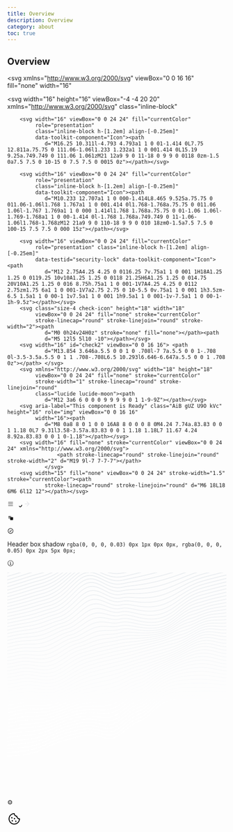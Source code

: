 ```yaml
---
title: Overview
description: Overview
category: about
toc: true
---
```


## Overview

<svg
  xmlns="http://www.w3.org/2000/svg"
  viewBox="0 0 16 16"
  fill="none"
  width="16"
>
  <path
    d="M1.5 3.5V14.5H12.5V10H14V15C14 15.5523 13.5523 16 13 16H1C0.447716 16 0 15.5523 0 15V3C0 2.44772 0.447715 2 1 2H6V3.5H1.5Z"
    fill="#FBFBFE"></path>
  <path
    d="M15.9217 1.17828L7.01473 10.0853L5.95407 9.02462L14.8611 0.117624L15.9217 1.17828Z"
    fill="#FBFBFE"></path>
  <path d="M7.5 0H16V1.5H7.5V0Z" fill="#FBFBFE"></path>
  <path
    d="M16 0L16 8.5L14.5 8.5L14.5 -6.55671e-08L16 0Z"
    fill="#FBFBFE"></path>
</svg>
    <svg
  width="16"
  height="16"
  viewBox="-4 -4 20 20"
  xmlns="http://www.w3.org/2000/svg"
  class="inline-block"
>
  <path
    d="M10.232 5.65c.357 0 .647.29.647.648v3.95c0 .966-.787 1.752-1.754 1.752H1.753A1.755 1.755 0 0 1 0 10.247V2.874c0-.967.786-1.753 1.753-1.753h3.95a.647.647 0 1 1 0 1.294h-3.95a.46.46 0 0 0-.46.46v7.372a.46.46 0 0 0 .46.459h7.372a.46.46 0 0 0 .46-.459v-3.95c0-.356.289-.646.647-.646zm1.72-5.27A.61.61 0 0 1 12 .615v3.693a.615.615 0 1 1-1.23 0V2.1L5.05 7.82a.614.614 0 0 1-.87 0 .615.615 0 0 1 0-.87L9.9 1.23H7.691a.615.615 0 1 1 0-1.23h3.693a.617.617 0 0 1 .568.38z"
    fill="#fff"
    fill-rule="evenodd"></path>
</svg>

        <svg width="16" viewBox="0 0 24 24" fill="currentColor"
             role="presentation"
             class="inline-block h-[1.2em] align-[-0.25em]"
             data-toolkit-component="Icon"><path
                d="M16.25 10.311l-4.793 4.793a1 1 0 01-1.414 0L7.75 12.811a.75.75 0 111.06-1.06l1.233 1.232a1 1 0 001.414 0L15.19 9.25a.749.749 0 111.06 1.061zM21 12a9 9 0 11-18 0 9 9 0 0118 0zm-1.5 0a7.5 7.5 0 10-15 0 7.5 7.5 0 0015 0z"></path></svg>

        <svg width="16" viewBox="0 0 24 24" fill="currentColor"
             role="presentation"
             class="inline-block h-[1.2em] align-[-0.25em]"
             data-toolkit-component="Icon"><path
                d="M10.233 12.707a1 1 0 000-1.414L8.465 9.525a.75.75 0 011.06-1.06l1.768 1.767a1 1 0 001.414 0l1.768-1.768a.75.75 0 011.06 1.06l-1.767 1.769a1 1 0 000 1.414l1.768 1.768a.75.75 0 01-1.06 1.06l-1.769-1.768a1 1 0 00-1.414 0l-1.768 1.768a.749.749 0 11-1.06-1.06l1.768-1.768zM12 21a9 9 0 110-18 9 9 0 010 18zm0-1.5a7.5 7.5 0 100-15 7.5 7.5 0 000 15z"></path></svg>

        <svg width="16" viewBox="0 0 24 24" fill="currentColor"
             role="presentation" class="inline-block h-[1.2em] align-[-0.25em]"
             data-testid="security-lock" data-toolkit-component="Icon"><path
                d="M12 2.75A4.25 4.25 0 0116.25 7v.75a1 1 0 001 1H18A1.25 1.25 0 0119.25 10v10A1.25 1.25 0 0118 21.25H6A1.25 1.25 0 014.75 20V10A1.25 1.25 0 016 8.75h.75a1 1 0 001-1V7A4.25 4.25 0 0112 2.75zm1.75 6a1 1 0 001-1V7a2.75 2.75 0 10-5.5 0v.75a1 1 0 001 1h3.5zm-6.5 1.5a1 1 0 00-1 1v7.5a1 1 0 001 1h9.5a1 1 0 001-1v-7.5a1 1 0 00-1-1h-9.5z"></path></svg>
        <svg class="size-4 check-icon" height="18" width="18"
             viewBox="0 0 24 24" fill="none" stroke="currentColor"
             stroke-linecap="round" stroke-linejoin="round" stroke-width="2"><path
                d="M0 0h24v24H0z" stroke="none" fill="none"></path><path
                d="M5 12l5 5l10 -10"></path></svg>
        <svg width="16" id="check2" viewBox="0 0 16 16"> <path
                d="M13.854 3.646a.5.5 0 0 1 0 .708l-7 7a.5.5 0 0 1-.708 0l-3.5-3.5a.5.5 0 1 1 .708-.708L6.5 10.293l6.646-6.647a.5.5 0 0 1 .708 0z"></path> </svg>
        <svg xmlns="http://www.w3.org/2000/svg" width="18" height="18"
             viewBox="0 0 24 24" fill="none" stroke="currentColor"
             stroke-width="1" stroke-linecap="round" stroke-linejoin="round"
             class="lucide lucide-moon"><path
                d="M12 3a6 6 0 0 0 9 9 9 9 0 1 1-9-9Z"></path></svg>
        <svg aria-label="This component is Ready" class="AiB gUZ U9O kVc" height="16" role="img" viewBox="0 0 16 16"
             width="16"><path
                d="M8 0a8 8 0 1 0 0 16A8 8 0 0 0 8 0M4.24 7.74a.83.83 0 0 1 1.18 0L7 9.31l3.58-3.57a.83.83 0 0 1 1.18 1.18L7 11.67 4.24 8.92a.83.83 0 0 1 0-1.18"></path></svg>
        <svg width="16" fill="none" stroke="currentColor" viewBox="0 0 24 24" xmlns="http://www.w3.org/2000/svg">
                    <path stroke-linecap="round" stroke-linejoin="round" stroke-width="2" d="M19 9l-7 7-7-7"></path>
                </svg>
        <svg width="15" fill="none" viewBox="0 0 24 24" stroke-width="1.5" stroke="currentColor"><path
                stroke-linecap="round" stroke-linejoin="round" d="M6 18L18 6M6 6l12 12"></path></svg>

<svg width="15" viewBox="0 0 24 24" fill="none" xmlns="http://www.w3.org/2000/svg">
  <path d="M4 6h16M4 12h16M4 18h16" stroke="currentColor" stroke-width="1.5" stroke-linecap="round"
        stroke-linejoin="round"></path>
</svg>

<svg aria-hidden="true" width="15" height="15">
  <path
    d="M9.307 12.248a.75.75 0 1 0-1.114 1.004l1.114-1.004ZM11 15.25l-.557.502a.75.75 0 0 0 1.15-.043L11 15.25Zm4.844-5.041a.75.75 0 0 0-1.188-.918l1.188.918Zm-7.651 3.043 2.25 2.5 1.114-1.004-2.25-2.5-1.114 1.004Zm3.4 2.457 4.25-5.5-1.187-.918-4.25 5.5 1.188.918Z"
    stroke-width="0"></path>
  <circle cx="12" cy="12" r="8.25" fill="none" stroke-width="1.5" stroke-linecap="round"
          stroke-linejoin="round"></circle>
</svg>

<svg viewBox="0 0 16 16" fill="none" xmlns="http://www.w3.org/2000/svg" width="15" height="15">
  <path class="icon-animated-arrow-right--chevron" d="M8 13L13 8L8 3" style="stroke:rgb(227, 228, 232)"
        stroke-width="1.5" stroke-linecap="square" stroke-linejoin="round"></path>
  <path class="icon-animated-arrow-right--stem" d="M12 8L2 8" style="stroke:rgb(227, 228, 232)"
        stroke-width="1.5"></path>
</svg>

<svg width="16" height="16" viewBox="0 0 24 24" fill="none" xmlns="http://www.w3.org/2000/svg"
     class="Base__Svg-sc-ta5t7f-0 icon-copy Code__CopyIcon-sc-1os4h85-8 hIeIUh">
  <path
    d="M12.3333 15H5.66667C4.74667 15 4 14.3797 4 13.6154V6.38462C4 5.62031 4.74667 5 5.66667 5H12.3333C13.2533 5 14 5.62031 14 6.38462V13.6154C14 14.3797 13.2533 15 12.3333 15Z"
    fill="url(#paint0_linear_0_1)" class="icon-copy-back"></path>
  <path
    d="M18.3333 19H11.6667C10.7467 19 10 18.3797 10 17.6154V10.3846C10 9.62031 10.7467 9 11.6667 9H18.3333C19.2533 9 20 9.62031 20 10.3846V17.6154C20 18.3797 19.2533 19 18.3333 19Z"
    fill="url(#paint1_linear_0_1)" class="icon-copy-front"></path>
  <path d="M9 12L11 14L15 10" stroke="var(--icon-mask-color)" class="icon-copy-check"></path>
  <defs>
    <linearGradient id="paint0_linear_0_1" x1="13.6381" y1="15.7076" x2="3.33767" y2="0.559534"
                    gradientUnits="userSpaceOnUse">
      <stop stop-color="var(--icon-base-color)" stop-opacity="0"></stop>
      <stop offset="1" stop-color="var(--icon-base-color)"></stop>
    </linearGradient>
    <linearGradient id="paint1_linear_0_1" x1="34.8461" y1="43.5709" x2="19.2654" y2="11.0714"
                    gradientUnits="userSpaceOnUse">
      <stop stop-color="var(--icon-base-color)" stop-opacity="0"></stop>
      <stop offset="1" stop-color="var(--icon-base-color)"></stop>
    </linearGradient>
  </defs>
</svg>

<svg width="15" height="15" viewBox="0 0 20 20" fill="none" xmlns="http://www.w3.org/2000/svg" class="Base__Svg-sc-ta5t7f-0 icon--stroke _transfer__CircleCheck-sc-1k9gyuz-2 emzxqQ"><path d="M10 17.5C14.1421 17.5 17.5 14.1421 17.5 10C17.5 5.85786 14.1421 2.5 10 2.5C5.85786 2.5 2.5 5.85786 2.5 10C2.5 14.1421 5.85786 17.5 10 17.5Z" stroke="currentColor" stroke-width="1.5" stroke-linecap="round" stroke-linejoin="round"></path><path d="M7.03662 10.2824L8.84245 12.0883L8.83079 12.0766L12.905 8.00244" stroke="currentColor" stroke-width="1.5" stroke-linecap="round" stroke-linejoin="round"></path></svg>

Header box shadow
`rgba(0, 0, 0, 0.03) 0px 1px 0px 0px, rgba(0, 0, 0, 0.05) 0px 2px 5px 0px;`

<svg width="15" height="15" viewBox="0 0 15 15" fill="none" xmlns="http://www.w3.org/2000/svg" aria-hidden="true" focusable="false"><path d="M7.49991 0.876892C3.84222 0.876892 0.877075 3.84204 0.877075 7.49972C0.877075 11.1574 3.84222 14.1226 7.49991 14.1226C11.1576 14.1226 14.1227 11.1574 14.1227 7.49972C14.1227 3.84204 11.1576 0.876892 7.49991 0.876892ZM1.82707 7.49972C1.82707 4.36671 4.36689 1.82689 7.49991 1.82689C10.6329 1.82689 13.1727 4.36671 13.1727 7.49972C13.1727 10.6327 10.6329 13.1726 7.49991 13.1726C4.36689 13.1726 1.82707 10.6327 1.82707 7.49972ZM8.24992 4.49999C8.24992 4.9142 7.91413 5.24999 7.49992 5.24999C7.08571 5.24999 6.74992 4.9142 6.74992 4.49999C6.74992 4.08577 7.08571 3.74999 7.49992 3.74999C7.91413 3.74999 8.24992 4.08577 8.24992 4.49999ZM6.00003 5.99999H6.50003H7.50003C7.77618 5.99999 8.00003 6.22384 8.00003 6.49999V9.99999H8.50003H9.00003V11H8.50003H7.50003H6.50003H6.00003V9.99999H6.50003H7.00003V6.99999H6.50003H6.00003V5.99999Z" fill="currentColor" fill-rule="evenodd" clip-rule="evenodd"></path></svg>

<svg xmlns="http://www.w3.org/2000/svg" fill="none" viewBox="0 0 500 500" ><g><path d="m666 247.288-2.836.733.001.001-6.789 1.849-6.778 1.949-.001-.001-6.774 2.057-6.771 2.161-6.768 2.257-.001-.001-6.764 2.335-.001-.001-13.537 4.755-.002.002-6.772 2.321-.006.003-6.776 2.208-.01.003-6.781 2.039-.014.004-6.79 1.822-.007.002-.008.002-6.798 1.58-.016.004-6.809 1.333-.013.002-6.817 1.109-.011.002-6.824.93-.006.001-6.827.827-6.821.818.001.001-6.824.919-.001-.001-6.79 1.128-6.788 1.451.001.001-6.802 1.531-.014.003-.014.003-6.818 1.081-.013.002-.015.001-6.833.649-.024.002-6.846.297h-.015l-6.854.079h-6.861l-6.851.028.001.001-6.854.117-.001-.001-6.841.218-.001-.001-6.837.303v.001l-13.688.691h-.004l-6.846.298-.005.001-6.849.217h-.007l-6.852.117h-.006l-6.858.027h-.004l-6.858-.036v-.001l-6.853-.025-6.837.081.001.001-6.828.33-6.795.743-6.759 1.344-6.735 2.129-6.688 3.058-6.662 4.076-6.645 5.066-6.621 5.862-6.612 6.296-.001.002-6.626 6.247-.009.008-.009.007-6.646 5.669-.018.016-.018.012-6.686 4.639-.029.021-.032.015-6.738 3.263-.03.015-.032.01-6.743 2.118-6.676 3.269-6.648 4.509-6.642 5.366-6.633 5.737-.004.004-6.649 5.617-.01.009-.011.008-6.672 5.004-.02.015-.022.012-6.71 3.963-.032.02-.035.013-6.76 2.632-.042.017-.045.008-6.813 1.196-.043.008-.045-.001-6.861-.125h-.035l-.033-.006-6.9-1.153-.019-.002-.018-.005-6.923-1.761-.008-.002-6.923-1.901-6.891-1.626-6.851-1.046-6.819-.32-6.809.409-6.775 1.015-6.792 1.444-.001-.001-6.78 1.658.001.001-6.795 1.692.001.001-6.794 1.713.001.001-6.791 1.721.001.001-6.781 1.772-6.784 1.954-6.754 2.203-6.754 2.5-6.739 2.766-6.732 2.965.001.001-6.742 3.092v-.001L85.998 400l-.005.002-6.746 3.023-.01.004-6.752 2.83-.008.003-.008.004-6.763 2.542-.01.004-.01.003-6.777 2.186-.023.007-6.791 1.795-.012.003-.013.002-6.804 1.411-.011.003-.012.001-6.817 1.071-.009.002h-.009l-6.827.801-.013.001-6.834.618-.006.001v-.001l-13.676 1.048-.001-.001-6.823.588.001.001-4.23.44v-.924l4.135-.43.008-.001.04.458-.04-.458 6.836-.589h.003l13.67-1.047 6.823-.616 6.81-.799 6.802-1.068 6.774-1.404 6.778-1.791 6.749-2.177 6.76-2.54 6.725-2.819 6.741-3.021 6.742-3.11h.001l6.743-3.092.006-.003 6.748-2.973.01-.005 6.754-2.771.008-.003.007-.003 6.765-2.503.008-.003.009-.003 6.775-2.211.007-.002.008-.003 6.785-1.954.011-.003 6.792-1.775.004-.001 6.793-1.722v-.001l6.794-1.713h.002l6.795-1.695h.002l6.795-1.662.013-.004 6.804-1.444.014-.003.013-.002 6.82-1.023.02-.002.02-.001 6.842-.411.025-.001.024.001 6.87.323.024.001.024.003 6.896 1.053.018.003.018.004 6.918 1.632.008.002.008.002 6.928 1.902h-.001l6.896 1.754 6.843 1.143 6.788.124 6.725-1.183 6.685-2.601 6.656-3.932 6.634-4.975 6.644-5.613 6.641-5.743.012-.01 6.658-5.378.014-.013.017-.01 6.689-4.538.027-.018.028-.015 6.736-3.296.031-.016.033-.01 6.742-2.119 6.678-3.234 6.639-4.608 6.616-5.642 6.621-6.242 6.622-6.305.012-.012 6.639-5.876.026-.021 6.669-5.085.019-.014.02-.013 6.705-4.102.023-.015.026-.012 6.744-3.083.025-.011.028-.009 6.776-2.143.024-.008.025-.004 6.808-1.354.02-.004.019-.003 6.829-.747.028-.002 6.846-.332h.016l6.854-.082h.007l6.859.026h.001l6.855.034 6.85-.025 6.846-.117 6.843-.217 6.843-.298 13.69-.692h.003l6.845-.303h.006l6.849-.218h.007l6.853-.116.006-.001 6.856-.028h6.854l6.84-.079 6.841-.297 6.805-.647 6.79-1.077 6.781-1.526.004-.001 6.803-1.455.022-.004 6.814-1.131.014-.003 6.824-.919.007-.001 6.826-.819 6.826-.827 6.817-.929 6.803-1.107 6.779-1.327 6.798-1.58 6.769-1.819 6.764-2.033 6.776-2.208 6.765-2.319 13.536-4.754.002-.001 6.769-2.336.005-.002 6.775-2.258.004-.002L642.55 253l.006-.002.133.44-.132-.44 6.78-2.059.007-.001 6.785-1.952.006-.001 6.789-1.849.006-.001 3.07-.795zm0-7.876-3.13.804-.001-.001-6.778 1.832.001.001-6.78 1.938.001.001-6.775 2.047.001.001-6.772 2.158.001.001-6.774 2.267-.001-.001-6.762 2.347.001.001-6.768 2.402.001.001-6.768 2.414-.003.001-6.77 2.369-.006.002-6.772 2.266-.01.003-.136-.439.135.439-6.78 2.097-.013.005v-.001l-6.787 1.879-.008.003-.008.002-6.797 1.625-.008.002-.008.001-6.807 1.364-.008.002-.009.001-6.815 1.118-.013.002-6.823.921-.009.001-6.828.793h-.001l-6.829.766-.001-.001-6.815.845-6.801 1.048-6.794 1.375-.001-.001-6.786 1.561-.015.003-.016.003-6.816 1.102-.016.003-.015.001-6.833.631-.013.002h-.014l-6.848.239h-.018l-6.858-.017h-.007l-13.719-.252v.001l-6.856-.05-6.852.049-.001-.001-6.843.135.001.001-6.849.191.001.001-6.85.21h-.001l-6.851.187h-.003l-6.853.136h-.004l-6.854.075h-.004l-6.857.019h-.001l-6.854.001.001.001-6.847.051.001.001-6.843.2-6.812.478-6.786.915-6.756 1.521-6.728 2.297-6.685 3.206-6.664 4.192-6.637 5.141-6.612 5.902-6.622 6.343-.001.002-6.625 6.279-.018.016-6.645 5.698-.018.015-.019.012-6.685 4.659-.029.021-.033.016-6.735 3.274-.03.015-.032.01-6.75 2.124-6.672 3.278-6.646 4.529-6.64 5.392-6.631 5.765-.004.004-6.649 5.65-.009.008-.01.008-6.67 5.047-.021.015-.02.012-6.709 4.025-.031.018-.034.014-6.756 2.716-.041.016-.044.009-6.809 1.306-.043.008h-.044l-6.858-.004h-.033l-.035-.005-6.894-1.031-.021-.003-.018-.004-6.919-1.659-.012-.003-6.926-1.842v-.001l-6.882-1.615-6.866-1.103-6.835-.427-6.804.262-6.792.853-6.773 1.28.001.001-6.8 1.546-.001-.001-6.788 1.663-6.787 1.716.001.001-6.791 1.782-6.779 1.902-.001-.001-6.751 2.097-6.757 2.353.001.001-6.748 2.616.001.001-6.752 2.844-.001-.001-6.735 2.987v.001l-6.743 3.053-.001.001-6.746 3.022-.007.003-6.75 2.893-.013.005-6.759 2.666-.017.006-6.77 2.357-.01.004-.011.002-6.784 1.992-.011.003-.013.003-6.797 1.61-.012.003-.011.002-6.81 1.249-.012.002-.01.001-6.822.94-.015.002-6.831.707-.01.001-6.836.562h-.004l-6.838.506.001.001-6.832.534.001.001-6.834.626-3.912.439v-.924l3.818-.429.01-.001 6.834-.626h.006l6.838-.535h.002l6.838-.508 6.833-.562 6.815-.706 6.795-.935 6.797-1.247 6.787-1.607 6.747-1.981 6.76-2.353 6.73-2.654 6.75-2.893 6.739-3.019 6.742-3.053.004-.002 6.746-2.99.008-.004 6.752-2.844.011-.005 6.76-2.623.016-.006 6.769-2.358.016-.006 6.778-2.104.013-.003 6.786-1.904.008-.003 6.791-1.781.004-.001 6.794-1.72h.004l6.795-1.664.007-.002 6.801-1.546.016-.003 6.809-1.289.014-.002.015-.001 6.826-.857.019-.002.02-.001 6.847-.263h.046l6.874.431.022.001.022.004 6.898 1.106.016.003.016.004 6.917 1.624.014.003 6.915 1.839 6.896 1.653 6.845 1.025 6.777.003 6.727-1.289 6.684-2.689 6.649-3.988 6.643-5.027 6.638-5.64 6.639-5.772.006-.005.007-.005 6.656-5.405.015-.011.016-.011 6.688-4.559.027-.018.029-.014 6.736-3.308.031-.015.033-.011 6.743-2.123 6.672-3.243 6.643-4.629 6.626-5.681 6.608-6.264 6.62-6.342.006-.005.006-.006 6.637-5.925.012-.01.013-.01 6.666-5.163.018-.014.019-.012 6.701-4.215.023-.015.023-.011 6.738-3.231.025-.012.025-.009 6.771-2.311.023-.008.025-.006 6.8-1.531.02-.004.02-.003 6.824-.92.013-.002.015-.001 6.84-.48h.009l.009-.001 6.85-.201h.01l6.856-.052h.003l6.857-.002 6.851-.019 6.852-.075 6.848-.136 6.85-.187 6.849-.21 6.851-.192.003-.001 6.854-.135h.005l6.855-.048h.007l6.859.049h.005l13.724.251h-.001l6.836.017 6.838-.238 6.801-.628 6.787-1.099 6.784-1.557.011-.003 6.808-1.377.01-.002.01-.002 6.819-1.05.013-.002 6.826-.846.005-.001 6.828-.765 6.816-.792 6.821-.921 6.802-1.116 6.797-1.361 6.763-1.618 6.789-1.879 6.757-2.09 6.773-2.265 6.764-2.367 6.765-2.414h.001l6.768-2.404.003-.001 6.77-2.35.005-.001 6.773-2.267.006-.002 6.778-2.161.007-.002 6.781-2.05.006-.002 6.785-1.941.007-.002 6.79-1.835.006-.002 3.358-.862zm0-7.876-3.421.875-.001-.001-6.782 1.825-6.779 1.933-6.769 2.043.001.001-6.771 2.159.001.001-6.773 2.275-.001-.001-6.764 2.369-.001-.001-6.762 2.431-.001-.001-6.765 2.453-.002.001-6.767 2.419-.005.002-6.772 2.323-.01.003-6.777 2.159-.014.004-6.785 1.936-.008.003-.007.002-6.797 1.672-.018.004-6.804 1.388-.018.004-6.816 1.121-.014.002-6.824.898-.01.002-6.83.75h-.004l-6.831.698-.001-.001-6.823.771-6.787.967.001.001-6.809 1.311-6.782 1.562-.015.004-.016.002-6.816 1.102-.018.003-.016.002-6.835.584-.015.001h-.014l-6.852.15h-.02l-6.863-.142-.01-.001-6.866-.279h-.001l-6.868-.292v-.001l-6.854-.225v.001l-6.863-.124v-.001l-6.847-.023-6.852.053.001.001-6.854.097v.001l-6.852.108h-.001l-6.855.097-6.855.075h-.001l-6.853.064.001.001-6.849.091.001.001-6.84.182.001.001-6.843.367-6.799.672-6.778 1.12-6.757 1.723-6.717 2.475-6.684 3.349-6.657 4.286-6.639 5.184-6.626 5.92-6.611 6.318-.002.002-6.625 6.26-.008.008-.009.008-6.647 5.685-.018.015-.019.013-6.684 4.648-.029.021-.034.015-6.735 3.268-.03.015-.032.01-6.75 2.123-6.673 3.272-6.638 4.512-6.648 5.383-6.632 5.75-.004.004-6.649 5.636-.009.009-.01.008-6.672 5.044-.019.013-.02.013-6.707 4.051-.03.018-.033.014-6.753 2.778-.041.017-.042.009-6.804 1.408-.042.009h-.043l-6.853.13-.034.001-.033-.004-6.89-.883-.02-.003-.02-.005-6.913-1.516-.013-.002-6.912-1.73v.001l-6.895-1.559-6.877-1.099-6.826-.48-6.816.162-6.791.732-6.8 1.166-.001-.001-6.784 1.449-.001-.001-6.779 1.62.001.001-6.786 1.734.001.001-6.789 1.854-6.76 2.009-6.774 2.231-6.747 2.467-6.749 2.702-6.739 2.869.001.001-6.747 2.965.001.001-6.747 2.976-.005.002-6.75 2.897-.009.004-6.755 2.725-.008.003-.007.003-6.766 2.469-.01.004-.01.003-6.777 2.144-.011.004-.011.003-6.791 1.782-.012.003-.01.003-6.805 1.421-.022.003-6.816 1.091-.009.002-.009.001-6.827.826-.012.002-6.834.639-.006.001-6.837.539h-.002l-6.835.522v.001l-6.834.581-.001-.001-6.814.696.001.001L0 401.5v-.926l3.499-.437.01-.002 6.832-.697.008-.001 6.836-.582h.004l6.836-.523 6.837-.539 6.815-.637 6.827-.827 6.79-1.088 6.792-1.418 6.75-1.773 6.769-2.141 6.753-2.465 6.742-2.718 6.74-2.894 6.743-2.975h.001l6.747-2.965.005-.002 6.751-2.876.009-.004 6.757-2.704.012-.005.158.431-.157-.431 6.766-2.475.007-.003.007-.002 6.775-2.231.013-.004 6.782-2.016.01-.003 6.789-1.854.006-.002 6.793-1.736.007-.002 6.798-1.624.011-.003 6.803-1.452.008-.002.01-.001 6.814-1.168.014-.003.014-.001 6.83-.736.02-.002.018-.001 6.853-.162.021-.001.022.002 6.875.484.02.002.02.003 6.898 1.102.015.003.013.003 6.915 1.563.011.001 6.907 1.728h.001l6.894 1.512 6.834.876 6.78-.129 6.722-1.391 6.679-2.748 6.652-4.018 6.657-5.033 6.624-5.616 6.645-5.76.006-.005.005-.004 6.659-5.392.014-.012.016-.01 6.688-4.546.027-.019.029-.015 6.735-3.302.032-.016.033-.01 6.747-2.123 6.668-3.234 6.643-4.619 6.617-5.659 6.617-6.253 6.623-6.328.012-.01 6.636-5.929.012-.011.012-.008 6.665-5.208.016-.013.018-.011 6.697-4.311.021-.013.022-.012 6.733-3.372.023-.011.024-.008 6.764-2.493.022-.008.023-.006 6.794-1.733.02-.005.018-.003 6.816-1.127.029-.003 6.832-.675.011-.001h.009l6.845-.368.012-.001 6.851-.183h.006l6.855-.092h.001l6.853-.065 6.854-.076 6.853-.096 6.853-.109h.001l6.854-.097h.003l6.855-.054h.005l6.858.023h.007l6.862.124h.007l6.865.226h.005l6.868.292h-.001l6.857.28h.001l6.852.141 6.835-.149 6.793-.581 6.79-1.097 6.783-1.563.008-.001.009-.001 6.809-1.312.021-.004 6.821-.974.014-.001 6.829-.77.005-.001 6.831-.698 6.817-.748 6.824-.899 6.789-1.117 6.789-1.385 6.772-1.666 6.772-1.933 6.768-2.156 6.772-2.322 6.761-2.417 6.765-2.452h.001l6.767-2.433.004-.001 6.77-2.369.005-.002 6.774-2.274.005-.002 6.778-2.163.007-.003 6.781-2.048.007-.002 6.786-1.933.007-.002 6.789-1.827.005-.001 3.648-.933zm0-7.876-3.71.948-.001-.001-6.782 1.821-.001-.001-6.778 1.928-6.769 2.043.001.001-6.772 2.168.001.001-6.772 2.287-.001-.001-6.762 2.39-.001-.001-6.759 2.461.001.001-6.766 2.495h-.001l-6.766 2.469-.006.002-6.768 2.38-.01.004-6.774 2.218-.014.004-6.783 1.995-.008.003-.009.002-6.794 1.718-.009.003-.01.002-6.805 1.414-.01.002-.009.001-6.815 1.12-.009.001-.008.001-6.826.867-.011.002-6.831.693-.004.001-6.834.625-.001-.001-6.827.687-.001-.001-6.803.893-6.782 1.248-6.792 1.558-.016.004-.016.002-6.817 1.076-.019.003-.018.002-6.838.513-.016.001h-.016l-6.856.036h-.022l-6.869-.292-.011-.001-6.874-.455h-.001l-6.875-.478v-.001l-6.868-.409v-.001l-6.852-.293v.001l-6.864-.172v-.001l-6.853-.063-6.85.016-.001-.001-6.85.068.001.001-6.853.1.001.001-6.852.125-.001-.001-6.845.162.001.001-6.847.236-.001-.001-6.827.365-6.811.581-6.807.905-6.77 1.351-6.751 1.939-6.712 2.654-6.684 3.478-6.664 4.357-6.633 5.188-6.631 5.883-.001-.001-6.615 6.253-.001.001-6.628 6.195-.008.008-.009.007-6.648 5.626-.018.016-.019.012-6.686 4.606-.029.02-.033.016-6.736 3.246-.03.014-.032.011-6.748 2.116-6.669 3.247-6.65 4.477-6.647 5.328-6.634 5.692-.004.003-.296-.352.295.352-6.65 5.576-.02.016-6.672 4.999-.018.013-.021.012-6.708 4.041-.028.018-.031.013-6.753 2.818-.038.015-.04.009-6.801 1.504-.04.009-.041.002-6.847.274-.033.001-.032-.003-6.884-.71-.021-.003-.02-.004-6.906-1.338h-.008l-.007-.002-6.907-1.574v.001l-6.894-1.445-6.873-1.042-6.826-.483-6.823.111-6.807.652-6.778 1.076.001.001-6.798 1.387-6.784 1.595.001.001-6.792 1.761-.001-.001-6.765 1.916.001.001-6.778 2.114-.001-.001-6.75 2.326-6.747 2.556.001.001-6.756 2.751-6.744 2.866-6.748 2.904-.002.001-6.752 2.86-.007.002-6.756 2.737-.012.005v-.001l-6.763 2.529-.007.003-.01.003-6.773 2.248-.02.006-6.786 1.916-.022.006-6.8 1.563-.01.003-.011.002-6.812 1.231-.008.002-.01.002-6.822.945-.014.002-6.831.73-.009.001-6.835.598h-.003l-6.837.545.001.001-6.836.571v-.001l-6.817.659-6.818.797v.001L0 393.053v-.927l3.178-.45.011-.002 6.828-.799.01-.001 6.831-.66h.007l6.836-.571h.002l6.833-.546 6.826-.597 6.83-.73 6.798-.943 6.804-1.23 6.769-1.558 6.754-1.907 6.765-2.245 6.744-2.521 6.75-2.733 6.751-2.86 6.747-2.904.002-.001 6.751-2.869.006-.002 6.756-2.751.011-.005 6.762-2.56.013-.005 6.771-2.334.013-.004 6.779-2.114.011-.004 6.786-1.922.01-.003 6.792-1.761.01-.002 6.799-1.599.012-.003 6.807-1.389.02-.004 6.816-1.083.015-.002.013-.001 6.833-.654.019-.002h.017l6.854-.113h.019l.021.001 6.876.487.019.001.017.003 6.897 1.046.012.002.013.003 6.911 1.448.007.001 6.912 1.573 6.876 1.332 6.831.704 6.775-.271 6.719-1.487 6.682-2.787 6.66-4.011 6.647-4.981 6.639-5.566 6.643-5.698.011-.009 6.66-5.337.014-.012.016-.011 6.691-4.506.027-.018.028-.014 6.735-3.279.032-.015.032-.01 6.748-2.119 6.679-3.217 6.637-4.574 6.611-5.592 6.628-6.196 6.624-6.259.009-.009 6.64-5.891.021-.018 6.666-5.211.015-.013.016-.01 6.695-4.378.02-.012.019-.01 6.728-3.501.02-.011.023-.009 6.758-2.673.021-.008.021-.006 6.786-1.949.018-.004.019-.004 6.806-1.361.015-.003.015-.002 6.823-.905.011-.002.01-.001 6.836-.583h.008l.007-.001 6.844-.366h.008l6.849-.236h.005l6.852-.163h.003l6.851-.125h.002l6.854-.1h.001l6.856-.069h.004l6.855-.015h.006l6.86.064h.007l6.864.172h.008l6.869.294h.006l6.873.41h.004l6.875.479h-.001l6.862.454h.001l6.866.291 6.816-.035 6.803-.511 6.799-1.073 6.773-1.554.01-.002.011-.002 6.81-1.253.024-.003 6.824-.895.014-.002 6.832-.687h.004l6.834-.625 6.815-.692 6.809-.864 6.815-1.12 6.767-1.407 6.794-1.717 6.753-1.987 6.765-2.215 6.769-2.38 6.76-2.467 6.764-2.495h.002l6.767-2.463.004-.002 6.768-2.391.007-.002 6.772-2.287.006-.003 6.778-2.171.007-.002 6.782-2.047.007-.002 6.786-1.931.007-.002 6.789-1.82.004-.002 3.938-1.006zm0-7.873-3.995 1.022.001.001-6.783 1.815.001.001-6.786 1.931-6.767 2.048.001.001-6.771 2.177.001.001-6.766 2.302.001.001-6.765 2.412.001.001-6.765 2.496-.001-.001-6.759 2.538h-.001l-6.764 2.521-.005.001-6.767 2.435-.009.003-6.773 2.279-.013.004-6.782 2.051-.008.003-.009.002-6.792 1.765-.01.002-.011.003-6.803 1.438-.011.002-.01.002-6.816 1.115-.01.002-.009.001-6.826.832-.014.001-6.834.627-.006.001-6.837.541-.001-.001-6.831.597v-.001l-6.802.812-6.794 1.2-6.78 1.544-.017.004-.017.003-6.82 1.033-.02.003-.02.001-6.841.423-.017.001h-.018l-6.861-.1-.012-.001h-.013l-6.875-.464h-.011v-.001l-6.881-.645h-.002l-6.882-.676-6.875-.594v-.001l-6.855-.459v.001l-6.869-.306v-.001l-6.853-.156v-.001l-6.85-.03v-.001l-6.844.068.001.001-6.847.151.001.001-6.844.227.001.001-6.839.312.001.001-6.841.429-6.823.595-6.797.832-6.798 1.164-6.765 1.601-6.743 2.158-6.707 2.824-6.687 3.584-6.655 4.385-6.645 5.161-6.625 5.788.001.001-6.63 6.147-.002.002-6.633 6.079-.007.008-.009.007-6.652 5.529-.017.015-.019.012-6.689 4.533-.028.019-.032.016-6.739 3.208-.029.014-.032.009-6.746 2.107-6.675 3.209-6.647 4.405-6.645 5.23.001.001-6.651 5.597-.004.003-6.654 5.474-.01.008-.01.007-6.674 4.915-.018.013-.019.012-6.71 3.998-.028.016-.03.012-6.752 2.837-.035.015-.038.009-6.798 1.591-.037.009-.039.002-6.842.423-.031.002-.032-.002-6.876-.518-.02-.001-.02-.002-6.899-1.128-.008-.002-.008-.001-6.909-1.378v-.001l-6.899-1.286v-.001l-6.858-.936-6.833-.435-6.822.106-6.795.612-6.791 1.031.001.001-6.793 1.348.001.001-6.787 1.588.001.001-6.779 1.79.001.001-6.779 1.984-6.757 2.194.001.001-6.768 2.417-.001-.001-6.74 2.611.001.001-6.753 2.762.001.001-6.752 2.828h-.001l-6.754 2.808-.005.002-6.757 2.715-.009.004v-.001l-6.762 2.549-.007.002-.007.003-6.772 2.309-.018.005-6.783 2.008-.01.003-.01.003-6.796 1.674-.01.003-.01.002-6.808 1.345-.01.001-.01.001-6.818 1.049-.015.002-6.827.813-.011.001-6.833.656-.005.001-13.668 1.158.001.001-6.833.65-.001-.001-6.81.764v.001l-6.823.924-2.992.481v-.929l2.857-.46.012-.002 6.823-.924.01-.002 6.83-.767.007-.001 6.833-.648.005-.001 13.667-1.159 6.823-.656 6.813-.811 6.795-1.044 6.805-1.345 6.758-1.664 6.783-2.007 6.746-2.301 6.757-2.546 6.747-2.711 6.748-2.806 6.752-2.828.003-.001 6.756-2.764.008-.003 6.76-2.62.011-.003 6.768-2.417.013-.005 6.776-2.199.013-.003 6.783-1.989.013-.003 6.79-1.794.011-.004 6.8-1.591.007-.002.008-.001 6.807-1.354.01-.002.011-.001 6.818-1.036.014-.002.015-.002 6.834-.614.016-.002h.017l6.854-.108h.019l.017.001 6.873.439.017.001.017.002 6.891.941.012.001.011.002 6.905 1.288.005.001 6.898 1.375 6.873 1.125 6.829.513 6.772-.419 6.718-1.572 6.693-2.813 6.657-3.966 6.643-4.891 6.65-5.47 6.647-5.594.012-.01 6.663-5.244.014-.012.016-.011 6.693-4.435.026-.018.029-.014 6.736-3.24.031-.015.032-.009 6.746-2.108 6.684-3.182 6.638-4.498 6.627-5.509 6.622-6.07 6.628-6.146.01-.009.303.346-.302-.346 6.641-5.803.01-.009.011-.009 6.666-5.179.014-.011.015-.009 6.693-4.409.017-.012.019-.01 6.723-3.604.02-.011.019-.008 6.752-2.842.019-.009.019-.005 6.778-2.168.016-.005.018-.005 6.798-1.609.014-.003.014-.002 6.814-1.167.01-.002.012-.001 6.825-.835.009-.001.008-.001 6.836-.596.011-.001 6.84-.43h.008l6.846-.314h.005l6.849-.228h.005l6.852-.152h.006l6.855-.069h.007l6.857.032h.009l6.863.157h.01l6.868.306.011.001 6.874.46.009.001 6.88.594.006.001 6.882.676h-.001l6.872.644 6.859.462 6.819.1 6.82-.422 6.772-1.025 6.788-1.546.012-.002.011-.002 6.812-1.202.013-.003.013-.001 6.827-.815.008-.001h.006l6.835-.596.004-.001 6.838-.541 6.815-.625 6.823-.832 6.787-1.11 6.787-1.436 6.771-1.759 6.76-2.044 6.762-2.275 6.764-2.434 6.763-2.519 6.763-2.538.002-.001 6.766-2.496.005-.001 6.767-2.415.007-.002 6.771-2.306.008-.002 6.777-2.181.007-.002 6.782-2.053.007-.003 6.785-1.931.007-.002 6.79-1.817.004-.002L666 214.84zm0-7.871-4.282 1.096.001.001-6.79 1.821-6.773 1.932.001.001-6.774 2.059.001.001-6.77 2.193.001.001-6.77 2.324-.001-.001-6.755 2.436.001.001-6.762 2.53.001.001-6.762 2.579-.001.001-6.761 2.568-.005.002-6.765 2.49-.009.003-6.771 2.337-.007.002-.007.003-6.778 2.102-.01.003-.009.002-6.79 1.806-.01.003-.011.002-6.804 1.462-.012.003-.01.002-6.817 1.107-.011.002-.009.001-6.828.795-.016.002-6.836.558-.007.001-6.842.453-.001-.001-6.819.5.001.001-6.817.731-6.789 1.147-6.787 1.533-.018.004-.018.003-6.821.982-.022.003-.022.001-6.846.318-.018.001h-.02l-6.866-.25-.014-.001-.012-.001-6.882-.649-.013-.001-6.888-.849h-.002l-6.883-.874v.001l-6.887-.781h-.001l-6.861-.612-6.866-.415v-.001l-6.853-.221v-.001l-6.84-.041-6.842.114.001.001-6.847.253-.001-.001-6.825.379v.001l-6.835.515-6.814.666.001.001-6.825.862-.001-.001-6.789 1.112-6.771 1.436-6.772 1.854-6.739 2.366-6.712 2.975-6.684 3.657-6.67 4.393-6.647 5.093-6.619 5.65.001.001-6.637 5.989-.002.001-6.637 5.919-.008.008-.008.007-6.659 5.391-.016.014-.019.012-6.693 4.433-.028.018-.031.015-6.74 3.155-.028.014-.031.008-6.749 2.093-6.678 3.157-6.66 4.316-6.641 5.098.001.001-6.656 5.455-.004.003-6.659 5.332-.01.007-.01.007-6.68 4.795-.017.013-.019.011-6.712 3.924-.026.016-.027.012-6.752 2.836-.034.013-.035.009-6.795 1.667-.035.009-.036.003-6.837.573-.03.002-.029-.001-6.869-.311-.018-.001-.02-.002-6.89-.895-.009-.001-.008-.001-6.896-1.148v.001l-6.878-1.085-6.88-.791-6.838-.344-6.816.149-6.798.617-6.804 1.018-6.792 1.346-6.782 1.603-6.768 1.829-6.762 2.05-6.772 2.274-.001-.001-6.752 2.477-.001-.001-6.745 2.646.001.001-6.756 2.748-.001-.001-6.753 2.758-.004.001-6.759 2.683-.006.003-6.764 2.545-.012.004-6.77 2.337-.008.003-.009.003-6.78 2.067-.019.006-6.793 1.754-.01.002-.01.003-6.804 1.432-.02.004-6.815 1.128-.009.001-.008.001-6.825.877-.011.002-6.831.7h-.006l-6.836.604H36.8l-6.835.587-.001-.001-6.83.639v-.001l-6.813.748.001.001-6.814.894v.001l-6.81 1.063-2.699.493v-.933l2.54-.463.01-.002 6.818-1.065.01-.002 6.825-.897.01-.001 6.83-.75.007-.001 6.834-.638h.003l6.835-.587 6.835-.604 6.825-.699 6.796-.873 6.81-1.128 6.781-1.429 6.782-1.75 6.747-2.059 6.768-2.335 6.751-2.541 6.751-2.68 6.751-2.755v-.001l6.755-2.747.006-.003 6.76-2.65.01-.004 6.764-2.482.012-.003 6.773-2.273.013-.005 6.781-2.054.014-.004 6.789-1.836.014-.004 6.798-1.607.008-.002.008-.002 6.808-1.346.01-.002.01-.002 6.821-1.023.012-.002.014-.001 6.834-.619.016-.001h.015l6.853-.15h.033l6.869.347.029.002 6.888.791.01.001.009.002 6.897 1.087.004.001 6.899 1.148h-.001l6.862.889 6.813.308 6.773-.566 6.724-1.651 6.686-2.807 6.678-3.905 6.645-4.771 6.653-5.325 6.652-5.452.005-.004.006-.005 6.667-5.119.014-.011.016-.01 6.697-4.34.026-.016.027-.013 6.739-3.187.029-.013.032-.01 6.745-2.093 6.686-3.13 6.644-4.399 6.642-5.378 6.619-5.903 6.636-5.989.009-.008 6.648-5.675.008-.008.01-.008 6.668-5.106.013-.011.013-.009 6.695-4.408.015-.01.017-.009 6.721-3.678.017-.009.018-.008 6.745-2.989.018-.007.016-.006 6.771-2.377.014-.005.016-.004 6.788-1.859.013-.004.013-.002 6.804-1.443.022-.004 6.815-1.116.009-.001.008-.001 6.825-.862.013-.002 6.833-.668.01-.001 6.838-.516.009-.001 6.843-.38h.009l6.847-.253h.01l6.852-.115h.011l6.86.042h.011l6.867.222.012.001 6.872.416.013.001 6.88.614.012.001 6.886.781h.006l6.889.874h-.001l6.875.847h.001l6.863.647 6.837.249 6.813-.318 6.776-.976 6.781-1.531.013-.003.012-.002 6.814-1.151.014-.002.013-.001 6.831-.733.016-.002 6.838-.502h.003l6.842-.453 6.828-.558 6.803-.792 6.802-1.107 6.768-1.454 6.764-1.798 6.782-2.103 6.748-2.329 6.764-2.49 6.758-2.567 6.762-2.58.003-.001 6.763-2.531.004-.002 6.768-2.44.007-.003 6.77-2.325.008-.002 6.776-2.196.007-.003 6.782-2.062.007-.002 6.787-1.938.006-.002 6.79-1.821.005-.001 4.515-1.155zm0-7.864-4.571 1.168.001.001-6.784 1.826.001.001-6.778 1.944.001.001-6.78 2.078-6.76 2.209.001.001-6.771 2.347-6.754 2.465.001.001-6.761 2.562.001.001-13.52 5.236-.004.001-6.763 2.542-.009.003-6.769 2.388-.006.002-.007.003-6.779 2.151-.008.003-.01.003-6.789 1.842-.012.003-.011.003-6.801 1.48-.013.003-.013.002-6.816 1.099-.024.004-6.828.753-.009.001h-.008l-6.84.49-.008.001-6.842.36.001.001-6.828.406.001.001-6.818.652-6.782 1.099-6.794 1.521-.018.005-.02.002-6.823.924-.023.004h-.025l-6.848.209h-.041l-6.873-.406-.015-.001-.014-.001-6.887-.835-.015-.002-6.896-1.05h-.002l-6.888-1.075v.001l-6.894-.954v-.001l-6.855-.746v.001l-6.866-.503-6.86-.249v-.001l-6.828-.009-6.837.204.001.001-6.831.398.001.001-6.836.58-.001-.001-6.805.754.001.001-6.823.943-.001-.001-6.786 1.15-6.803 1.408-6.751 1.708.001.001-6.757 2.092-6.732 2.55-6.726 3.098-6.693 3.705-6.659 4.347-6.653 4.981-6.639 5.494.001.001-6.643 5.789-.002.002-6.646 5.718-.008.007-.009.007-6.664 5.218-.016.012-.018.012-6.697 4.309-.028.018-.029.013-6.743 3.09-.027.013-.03.008-6.751 2.074-6.687 3.094-6.655 4.19-6.663 4.952-6.652 5.266-.004.004-6.666 5.158-.009.006-.009.007-6.687 4.642-.016.012-.018.01-6.715 3.827-.025.014-.026.011-6.753 2.812-.031.014-.032.008-6.793 1.732-.032.008-.033.004-6.831.723-.028.003h-.027l-6.861-.097h-.018l-.019-.002-6.88-.644-.016-.002-6.891-.889v-.001l-6.874-.854-6.874-.6-6.826-.211-6.82.231-6.803.663-6.804 1.044-6.781 1.366-6.783 1.639-6.777 1.89-.001-.001-6.751 2.113.001.001-6.77 2.341-6.754 2.526-6.751 2.658-6.755 2.706-.003.001-6.758 2.659-.006.002-6.764 2.535-.01.004-6.771 2.35-.007.003-.007.002-6.78 2.109-.008.003-.009.001-6.79 1.816-.01.002-.01.003-6.802 1.497-.02.004-6.813 1.188-.008.002-.009.001-6.823.924-.014.002-6.83.724-.008.001-6.835.606-.002.001-6.834.572.002.001-6.835.618-.001-.001-6.823.722v-.001l-6.805.866v.001l-6.813 1.04-6.795 1.215.001.001-2.408.492v-.937l2.224-.455.011-.002 6.812-1.219.012-.002 6.819-1.041.01-.002 6.826-.869.01-.001 6.83-.721.008-.001 6.833-.617.003-.001 6.836-.574 6.833-.606 6.823-.724 6.806-.922 6.786-1.185 6.787-1.494 6.765-1.807 6.77-2.106 6.76-2.346 6.748-2.53 6.754-2.657 6.757-2.707.003-.001 6.759-2.66.008-.003 6.763-2.53.011-.004 6.771-2.341.012-.004 6.78-2.122.013-.004 6.787-1.892.008-.002.007-.001 6.798-1.644.008-.002.009-.002 6.806-1.37.01-.002.011-.002 6.819-1.046.013-.002.011-.001 6.832-.666.015-.002h.015l6.849-.232h.03l6.865.212.025.002 6.88.601.009.001.008.001 6.889.856h.002l6.875.887 6.862.643 6.818.095 6.769-.717 6.723-1.714 6.697-2.789 6.675-3.804 6.67-4.631 6.648-5.142 6.657-5.273.012-.008 6.673-4.959.014-.011.015-.01 6.701-4.218.024-.015.028-.013 6.742-3.12.028-.013.03-.009 6.75-2.074 6.684-3.062 6.654-4.282 6.647-5.204 6.63-5.705 6.64-5.787.009-.008.293.354-.292-.354 6.653-5.506.017-.013 6.672-4.996.012-.009.012-.009 6.696-4.37.013-.009.015-.008 6.72-3.719.015-.009.015-.007 6.742-3.106.03-.012 6.762-2.563.013-.005.014-.003 6.78-2.101.012-.003.01-.003 6.793-1.721.011-.002.01-.001 6.805-1.409.008-.002.009-.001 6.814-1.154.013-.002 6.823-.943.013-.001 6.829-.757.012-.002 6.836-.579.012-.002 6.841-.399.014-.001 6.85-.205.007-.001h.007l6.857.011h.016l6.868.25h.007l.009.001 6.876.503.008.001h.008l6.886.749.012.002 6.894.954.008.001 6.896 1.075h-.001l6.886 1.048 6.863.832 6.851.405 6.798-.209 6.778-.918 6.784-1.517.014-.003.013-.002 6.816-1.105.014-.002.016-.002 6.833-.656h.008l.009-.001 6.842-.407h.003l6.835-.361 6.839-.49 6.798-.75 6.783-1.093 6.798-1.481 6.764-1.835 6.766-2.148 6.749-2.381 6.761-2.541 13.516-5.233.003-.001 6.761-2.566.006-.002 6.766-2.469.007-.003 6.771-2.347.008-.003 6.774-2.215.009-.002 6.78-2.078.007-.003 6.786-1.947.007-.003 6.79-1.828.006-.002 4.803-1.228zm0-7.866-4.864 1.247-.001-.001-6.776 1.84.001.001-6.784 1.964-.001-.001-6.77 2.097-.001-.001-6.766 2.233-.001-.001-6.761 2.372-.001-.001-6.751 2.494.001.001-6.758 2.596.001.001-13.519 5.316-.004.001-6.762 2.586-.008.004v-.001l-6.767 2.434-.007.002-.007.003-6.776 2.192-.01.004-.01.002-6.788 1.873-.011.004-.012.002-6.802 1.494-.014.003-.012.002-6.818 1.087-.011.002-.013.002-6.831.711-.01.001h-.01l-6.84.421-.01.001-6.847.275-.001-.001-6.83.317-6.815.577-6.778 1.056-6.796 1.508-.021.005-.021.002-6.825.869-.025.004h-.026l-6.853.104-.023.001-.021-.002-6.877-.553-.016-.001-.014-.003-6.896-1.018-.007-.001-.007-.001-6.904-1.246h-.001l-6.894-1.256v.001l-6.899-1.112v-.001l-6.867-.856-6.86-.556-6.846-.242-6.839.061h-.001l-6.812.336-6.817.588.001.001-6.824.816-6.795 1.026-6.798 1.234.001.001-6.803 1.458-6.779 1.696-6.751 1.972-6.762 2.319-6.728 2.712-6.72 3.185-6.679 3.705-6.681 4.284-6.651 4.826.001.001-6.662 5.299-6.642 5.544-.002.002-6.654 5.485-.008.006-.009.006-6.672 5.016-.015.013-.018.011-6.703 4.16-.027.016-.029.013-6.745 3.012-.026.011-.028.008-6.758 2.057-6.681 3.011-6.671 4.054-6.669 4.764-6.659 5.057-.004.003-6.673 4.95-.009.007-.009.006-6.693 4.465-.015.011-.018.009-6.72 3.704-.023.013-.025.01-6.754 2.771-.029.012-.029.007-6.791 1.785-.028.006-.031.004-6.825.866-.024.003-.026.001-6.852.12h-.033l-6.873-.381-.007-.001h-.008l-6.88-.614v-.001l-6.871-.592-6.864-.38v-.001l-6.813-.039-6.825.353-6.803.745-6.79 1.104.001.001-6.793 1.421-6.788 1.704-.001-.001-6.754 1.95.001.001-6.764 2.19-6.769 2.405-.001-.001-6.752 2.562-6.754 2.65-6.76 2.641-.006.003-6.763 2.54-.01.003-6.769 2.366-.013.005-6.778 2.142-.008.003-.01.002-6.787 1.865-.009.002-.01.003-6.8 1.555-.02.004-6.812 1.241-.008.002-.01.001-6.822.956-.007.001-.008.001-6.83.731-.009.001-6.836.592h-.003l-6.837.536.001.001-6.83.567.001.001-6.823.67v.001l-6.815.821v.001l-6.811 1.001-6.798 1.189.001.001-6.797 1.376.001.001-2.117.48v-.942l1.914-.434.01-.003 6.806-1.378.012-.002 6.814-1.194.011-.002.068.455-.067-.455 6.82-1.003.012-.001 6.827-.823.01-.001 6.832-.672.007-.001 6.836-.569h.002l6.838-.537 6.828-.591 6.82-.73 6.801-.954 6.79-1.237 6.782-1.551 6.77-1.86 6.758-2.135 6.759-2.362 6.758-2.538 6.759-2.642 6.759-2.65.005-.002 6.762-2.566.008-.002 6.77-2.405.012-.004 6.776-2.195.014-.004 6.784-1.959.008-.003.007-.002 6.794-1.705.009-.002.01-.002 6.805-1.424.009-.002.011-.001 6.816-1.109.011-.002.013-.002 6.829-.748.014-.001.012-.001 6.845-.354.013-.001h.014l6.858.04h.012l.011.001 6.87.381.015.001 6.879.593h.001l6.874.613 6.841.379 6.819-.12 6.769-.859 6.732-1.768 6.711-2.753 6.664-3.675 6.683-4.457 6.654-4.937 6.666-5.061.011-.009 6.681-4.772.013-.009.015-.009 6.706-4.076.024-.015.026-.012 6.745-3.04.026-.011.028-.009 6.756-2.057 6.69-2.985 6.65-4.129 6.663-5.008 6.638-5.472 6.649-5.548.008-.007 6.661-5.3.008-.007.009-.006 6.678-4.845.01-.008.011-.007 6.698-4.296.013-.008.013-.007 6.719-3.726.012-.008.014-.006 6.739-3.194.012-.006.013-.005 6.756-2.724.012-.004.012-.004 6.77-2.322.01-.003.011-.003 6.784-1.983.008-.002.009-.003 6.795-1.698.006-.002.008-.002 6.804-1.458.008-.002.007-.001 6.81-1.238.014-.002 6.819-1.029.014-.002 6.827-.817.008-.001.007-.001 6.836-.59.008-.001h.009l6.844-.337.009-.001h.009l6.856-.061h.019l6.868.243h.01l.011.001 6.878.559h.01l.01.002 6.888.859.008.001.009.002 6.897 1.11.01.002 6.903 1.258 6.889 1.242h.001l6.872 1.015 6.841.551 6.806-.103 6.793-.865 6.773-1.502.015-.004.013-.002 6.819-1.062.015-.003.017-.001 6.836-.579.009-.001h.008l6.846-.318h.003l6.847-.275 6.812-.419 6.828-.711 6.78-1.081 6.779-1.489 6.767-1.867 6.766-2.19 6.744-2.426 6.758-2.585 13.519-5.314.003-.002 6.76-2.599.006-.002 6.765-2.499.007-.003 6.769-2.373.009-.003 6.773-2.234.009-.003 6.779-2.098.008-.003 6.784-1.963.008-.002 6.789-1.844.006-.002 5.093-1.305zm0-7.863-5.146 1.326.001.001-6.788 1.864-6.777 1.984-.001-.001-6.769 2.12-6.765 2.259-6.755 2.393.001.001-6.758 2.523.001.001-6.758 2.627.001.001-13.514 5.384-.004.001-6.76 2.624-.009.004-6.766 2.468-.007.003-.007.002-6.775 2.225-.01.004-.01.003-6.787 1.895-.012.004-.013.002-6.801 1.501-.028.006-6.817 1.074-.014.002-.013.001-6.833.667-.01.001-.011.001-6.844.354-.01.001-6.849.192.001.001-6.839.234-6.813.511-6.79 1.022-6.783 1.494-.021.004-.023.003-6.827.821-.027.004h-.026l-6.858.009h-.023l-.023-.002-6.884-.688-.031-.004-6.901-1.183-.008-.001-.007-.002-13.82-2.839v-.001l-6.883-1.238-6.864-.938-6.869-.578-6.833-.198-6.837.169-.001-.001-6.804.506-6.802.808.001.001-6.815 1.078-6.779 1.314-6.789 1.54.001.001-6.777 1.756-6.784 1.989-6.754 2.227-6.753 2.52-6.733 2.849-6.708 3.237-6.699 3.687-6.688 4.177-6.666 4.643-6.655 5.045-.001-.001-6.654 5.271-.002.002-6.664 5.214-.015.011-6.68 4.787-.016.01-.017.011-6.709 3.991-.025.016-.027.012-6.749 2.921-.024.011-.027.008-6.758 2.032-6.7 2.931-6.664 3.886-6.68 4.557-6.669 4.824-.004.002-6.683 4.715-.009.006-.009.006-6.7 4.264-.015.009-.017.009-6.725 3.561-.021.012-.022.008-6.757 2.712-.026.01-.026.008-6.789 1.821-.026.008-.027.004-6.821.998-.022.004-.022.001-6.845.335-.015.001-.015-.001-6.861-.114-.014-.001-6.869-.324v.001l-6.868-.315v-.001l-6.84-.131-6.828.163-6.808.51-6.822.869-.001-.001-6.781 1.2-6.78 1.505-6.785 1.789-.001-.001-6.765 2.042-.001-.001-6.758 2.273-6.755 2.46-.001-.001-6.752 2.587.001.001-6.76 2.625-.004.001-6.763 2.561-.009.004-6.768 2.403-.013.004-6.776 2.183-.008.003-.008.002-6.786 1.919-.009.002-.01.002-6.797 1.615-.01.003-.01.002-6.81 1.292-.01.002h-.01l-6.821.989-.008.001-.009.001-6.83.733-.011.002-6.836.56h-.006l-6.84.478.001.001-6.839.492v-.001l-6.821.588-6.816.744.001.001-6.811.939-6.812 1.149v-.001l-6.794 1.351v-.001l-6.78 1.531v.001l-1.83.45V351l1.61-.396.01-.002 6.8-1.536.012-.003 6.806-1.351.014-.003 6.814-1.148.014-.003 6.822-.941.013-.002 6.83-.746.01-.001 6.836-.589h.007l6.839-.492 6.84-.479 6.823-.56 6.81-.731 6.82-.988 6.769-1.285 6.784-1.61 6.781-1.917 6.748-2.174 6.759-2.399 6.759-2.56 6.76-2.625.002-.001 6.762-2.591.006-.003 6.766-2.464.011-.004.145.434-.144-.434 6.772-2.275.007-.003.007-.002 6.782-2.045.016-.004 6.791-1.79.008-.003.009-.002 6.801-1.509.02-.004 6.812-1.205.012-.002.011-.001 6.825-.869.011-.002.012-.001 6.838-.512.012-.001h.012l6.85-.164h.021l6.862.132h.013l-.022.459.022-.458 6.868.314 6.855.323h.001l6.854.114 6.796-.332 6.775-.992 6.74-1.81 6.707-2.692 6.691-3.543 6.661-4.239 6.683-4.715 6.675-4.826.011-.008 6.687-4.561.014-.01.014-.008 6.712-3.914.023-.013.025-.011 6.748-2.95.025-.012.026-.008 6.756-2.033 6.698-2.898 6.667-3.968 6.664-4.775 6.649-5.202 6.659-5.274.008-.006 6.67-5.055.008-.006.007-.004 6.685-4.658.01-.007.01-.005 6.702-4.184.01-.006.011-.007 6.72-3.699.021-.012 6.738-3.251.011-.004.009-.004 6.752-2.858.01-.004.009-.004 6.763-2.521.008-.003.009-.003 6.774-2.235.008-.002.007-.002 6.784-1.989.014-.003 6.792-1.761.014-.004 6.799-1.543.008-.001.007-.002 6.808-1.319.008-.002.007-.001 6.818-1.079.009-.002.008-.001 6.828-.812.01-.001.011-.001 6.838-.507.011-.001.011-.001 6.851-.168h.025l6.865.199.025.002 6.879.579.023.002 6.893.942.01.001.008.002 6.904 1.242.01.002 13.806 2.837 6.878 1.178 6.844.684 6.818-.008 6.767-.815 6.787-1.492.015-.004.015-.002 6.819-1.026.034-.004 6.839-.513.008-.001h.01l6.849-.235h.003l6.839-.193 6.841-.355 6.81-.665 6.776-1.068 6.777-1.496 6.767-1.889 6.767-2.222 6.752-2.465 6.748-2.619 13.514-5.384.004-.001 6.76-2.629.006-.002 6.763-2.527.008-.003 6.768-2.399.008-.003 6.773-2.261.008-.003 6.779-2.121.008-.003 6.784-1.986.008-.002 6.788-1.862.007-.002 5.381-1.388zm0-7.863-5.438 1.42-6.78 1.89-6.776 2.011-6.77 2.146-.001-.001-6.762 2.285-6.754 2.42.001.001-6.757 2.551.001.001-6.76 2.656-.001-.001-13.508 5.436-.004.001-6.759 2.651-.009.003-6.765 2.494-.007.003-.006.002-6.775 2.247-.01.003-.01.003-6.788 1.909-.012.004-.013.003-6.802 1.501-.014.003-.014.002-6.818 1.055-.014.002-.015.001-6.834.629-.01.001-.012.001-6.846.294h-.012l-6.85.12.001.001-6.845.164-6.811.454-6.788.99-6.784 1.484-.022.005-.024.003-6.829.779-.028.004-.028-.001-6.861-.069-.023-.001-.025-.003-6.886-.801-.017-.002-.016-.003-6.907-1.321-.007-.001-.008-.002-6.915-1.567v-.001l-6.906-1.553-6.889-1.337-6.874-.988-6.855-.564-6.818-.12-6.825.308-6.805.703-6.804 1.055-6.784 1.358-6.787 1.625-6.774 1.854-6.767 2.066-6.752 2.258.001.001-6.765 2.474-6.744 2.696-6.719 2.95.001.001-6.723 3.268-6.71 3.63-6.696 4.027-6.677 4.421-6.667 4.762-.001-.001-6.665 4.961-.002.001-6.677 4.908-.007.005-.008.006-6.688 4.521-.016.011-.015.009-6.717 3.801-.025.013-.025.011-6.752 2.821-.022.01-.024.007-6.762 2.008-6.707 2.834-6.682 3.72-6.68 4.322-6.679 4.566-.003.003-6.693 4.46-.017.012-6.708 4.041-.015.008-.016.008-6.73 3.401-.02.009-.021.009-6.76 2.635-.022.009-.024.006-6.789 1.846-.022.006-.024.004-6.815 1.123-.019.003-.019.002-6.838.541-.013.001h-.014l-6.85.152h-.013l-6.858-.03-6.858-.022v-.001l-6.841.134-6.806.391.001.001-6.828.7-6.783 1.018-6.795 1.33-6.789 1.627-.001-.001-6.77 1.896-6.751 2.141.001.001-6.762 2.36.001.001-6.762 2.527-.001-.001-6.756 2.608-.001.001-6.761 2.59-.008.003-6.765 2.465-.012.004-6.775 2.254-.007.003-.008.002-6.784 1.991-.01.002-.009.002-6.794 1.688-.01.002-.01.002-6.808 1.359-.01.002-.01.002-6.82 1.032-.02.002-6.83.742-.006.001h-.007l-6.838.527-.009.001-6.842.404-6.843.39-.001-.001-6.834.471-6.823.627-.002-.001-6.795.836-6.818 1.073v-.001l-6.794 1.301-6.779 1.508.001.001-6.796 1.667-.005.001-1.534.359v-.944l1.32-.308 6.796-1.667.01-.002 6.8-1.514.014-.003 6.809-1.303.008-.002.008-.001 6.817-1.072.016-.002 6.826-.839.014-.002 6.834-.628.01-.001 6.84-.47h.005l6.843-.39 6.834-.404 6.823-.525 6.83-.742 6.791-1.028 6.785-1.356 6.77-1.679 6.769-1.987 6.755-2.248 6.767-2.464 6.752-2.587 6.761-2.611.004-.001.146.389-.145-.389 6.763-2.526.009-.004 6.77-2.364.013-.005 6.777-2.15.008-.002.008-.002 6.787-1.9.008-.003.009-.002 6.796-1.628.008-.002.01-.002 6.809-1.333.019-.004 6.821-1.022.01-.002.011-.001 6.83-.701.011-.001h.011l6.842-.394h.017l6.853-.135h.01l6.858.023h.001l6.857.028 6.821-.15 6.813-.539 6.769-1.115 6.749-1.835 6.719-2.62 6.694-3.383 6.679-4.024 6.68-4.451 6.688-4.573.01-.007 6.697-4.331.026-.016 6.719-3.739.021-.012.023-.01 6.751-2.853.024-.01.024-.007 6.762-2.008 6.705-2.803 6.676-3.778 6.657-4.5 6.677-4.908 6.671-4.963.007-.006 6.68-4.771.007-.005.007-.003 6.693-4.432.008-.005.009-.006 6.708-4.033.009-.006.009-.005 6.722-3.636.018-.009 6.736-3.275.016-.008 6.748-2.963.007-.003.007-.003 6.757-2.701.013-.005 6.765-2.474.011-.005 6.775-2.267.011-.004 6.781-2.07.012-.004 6.789-1.857.007-.002.008-.002 6.797-1.627.008-.002.009-.002 6.826-1.365 6.818-1.057.012-.002.012-.001 6.831-.705.012-.002h.014l6.846-.31h.029l6.861.121h.016l.015.001 6.877.567.014.001.014.002 6.893.99.012.002.011.002 6.907 1.34.014.003 6.915 1.556 6.911 1.566 6.881 1.316 6.844.796 6.806.069 6.779-.775 6.779-1.481.031-.006 6.82-.993.018-.003.017-.001 6.842-.456.01-.001h.01l6.85-.165h.003l6.842-.121 6.843-.294 6.791-.625 6.789-1.051 6.792-1.498 6.748-1.898 6.772-2.245 6.743-2.487 6.756-2.648 13.512-5.437.003-.002 6.76-2.655.005-.003 6.763-2.554.006-.002 6.769-2.426.008-.003 6.771-2.287.009-.003 6.777-2.148.009-.003 6.782-2.013.008-.002 6.787-1.891.007-.003 5.671-1.48zm0-7.858-5.724 1.524-6.773 1.916.001.001-6.78 2.048-.001-.001-6.769 2.176-.001-.001-6.755 2.309.001.001-6.761 2.448.001.001-6.756 2.573.001.001-6.759 2.675-.001-.001-13.507 5.471-.004.002-6.759 2.664-.009.004v-.001l-6.765 2.507-.007.002-.008.003-6.772 2.254-.011.003-.01.003-6.787 1.912-.013.004-.013.003-6.802 1.493-.015.003-.014.002-6.82 1.036-.014.003-.015.001-6.835.591-.023.002-6.848.242-.013.001-6.852.062.001.001-6.849.109-6.81.411-6.784.963-6.786 1.478-.023.005-.025.003-6.83.747-.029.003-.029-.001-6.863-.133h-.025l-.024-.004-6.89-.892-.018-.001-.016-.004-6.911-1.43-.016-.004-6.919-1.683v-.001l-6.902-1.652v.001l-6.891-1.402-6.88-1.002-6.842-.519-6.816-.011-6.81.476-6.791.927-6.792 1.325-6.777 1.664-6.759 1.943.001.001-6.765 2.18-6.761 2.37.001.001-6.763 2.539-.001-.001-6.749 2.692-6.742 2.851-.001-.001-6.723 3.033-6.721 3.257-6.712 3.532-6.715 3.846-6.678 4.153.001.001-6.692 4.452-6.681 4.61-.002.001-6.687 4.569-.007.005-.008.004-6.699 4.228-.015.009-.014.007-6.725 3.585-.023.012-.023.009-6.757 2.707-.02.009-.022.005-6.761 1.977-6.715 2.735-6.693 3.537-6.682 4.071.001.001-6.7 4.296-.004.003-6.703 4.187-.007.006-.009.005-6.716 3.803-.014.007-.014.007-6.739 3.226-.017.009-.019.006-6.762 2.545-.021.008-.02.006-6.789 1.855-.019.005-.02.004-6.812 1.233-.016.003-.016.002-6.83.737-.011.001h-.011l-6.842.412-.01.001-6.848.259.001.001-6.847.273-.001-.001-6.817.413-6.822.64-6.805.912-6.801 1.203-6.769 1.487-6.778 1.77.001.001-6.781 2.035-.001-.001-6.748 2.265.001.001-6.767 2.466-6.753 2.588.001.001-6.759 2.626-.004.001-6.764 2.549-.01.005v-.001l-6.77 2.362-.008.003-.008.002-6.779 2.099-.009.003-.01.002-6.79 1.791-.01.003-.011.002-6.804 1.454-.01.003-.012.002-6.817 1.102-.01.002-.011.001-6.829.776-.008.001h-.009l-6.84.508-.012.001v-.001l-6.844.331h-.004l-6.845.271.001.001-6.837.317.001.001-6.826.465v.001l-6.822.686-6.81.943-6.784 1.207v.001l-6.798 1.459-6.788 1.654-.005.001-6.799 1.576-.007.001-1.233.267v-.939l1.04-.225 6.786-1.573 6.796-1.656.013-.003 6.803-1.459.007-.002.01-.002 6.81-1.213.01-.001.008-.002 6.822-.945.01-.002h.008l6.832-.687.007-.001h.008l6.84-.467.01-.001 6.845-.319h.003l6.844-.271 6.844-.331 6.81-.506 6.814-.773 6.81-1.102 6.769-1.447 6.761-1.783 6.765-2.094 6.769-2.36 6.752-2.546 6.756-2.624.002-.001 6.761-2.593.007-.003 6.766-2.466.011-.003 6.774-2.273.006-.003.007-.002 6.783-2.035.015-.004 6.792-1.775.018-.004 6.802-1.494.018-.004 6.813-1.205.009-.002.009-.001 6.824-.915.009-.001.01-.001 6.833-.641.007-.001.008-.001 6.841-.414h.01l6.847-.273h.001l6.848-.26 6.824-.411 6.802-.735 6.773-1.226 6.742-1.842 6.728-2.531 6.707-3.211 6.705-3.796 6.684-4.178 6.695-4.293.008-.006 6.706-4.085.012-.007.013-.007 6.725-3.553.02-.011.021-.008 6.756-2.752.022-.009.022-.007 6.754-1.975 6.718-2.69 6.687-3.564 6.676-4.211 6.687-4.568 6.686-4.615.007-.004 6.692-4.452.012-.008 6.703-4.169.007-.005.007-.004 6.715-3.846.008-.004.006-.004 6.727-3.539.007-.004.007-.003 6.735-3.266.012-.005 6.745-3.041.01-.004 6.751-2.855.008-.004 6.758-2.693.009-.004 6.763-2.539.009-.003 6.77-2.374.011-.004 6.777-2.184.007-.003.007-.001 6.785-1.952.009-.002.008-.002 6.795-1.669.011-.002.011-.002 6.807-1.329.013-.002.014-.002 6.822-.931.016-.002.014-.001 6.84-.48.017-.001h.016l6.857.013h.017l.017.001 6.877.521.031.004 6.895 1.004.013.001.012.003 6.91 1.406.008.002.007.002 6.919 1.656h.002l6.919 1.682h-.001l6.878 1.423 6.847.887 6.812.132 6.774-.741 6.779-1.475.033-.006 6.821-.969.019-.002.018-.001 6.843-.413h.01l.011-.001 6.852-.109h.003l6.856-.064 6.814-.242 6.824-.59 6.775-1.03 6.787-1.489 6.77-1.907 6.738-2.243 6.756-2.502 6.759-2.664 13.507-5.471.004-.001 6.759-2.675.005-.002 6.761-2.576.007-.003 6.767-2.452.008-.003 6.771-2.314.008-.003 6.777-2.177.008-.003 6.78-2.048.008-.002 6.787-1.921.007-.002 5.96-1.586zm0-7.846-6.008 1.634-6.778 1.96-.001-.001-6.765 2.075.001.001-6.775 2.209-.001-.001-6.756 2.336.001.001-6.766 2.472-.001-.001-6.754 2.592-.001-.001-6.749 2.684.001.001-13.511 5.479-.004.002-6.759 2.665-.009.004v-.001l-6.764 2.505-.007.002-.008.003-6.774 2.249-.021.006-6.786 1.903-.014.004-.012.003-6.803 1.479-.015.003-.015.002-6.82 1.013-.014.002-.016.002-6.837.562h-.023l-6.85.206-.012.001-6.854.021.001.001-6.852.071-6.798.379-6.793.946-6.787 1.473-.024.005-.026.003-6.831.723-.029.003-.03-.001-6.864-.176h-.026l-.025-.004-6.893-.955-.017-.002-.017-.004-6.914-1.508-.016-.004-6.92-1.764v.001l-6.915-1.721-6.886-1.432-6.858-.978-6.839-.443-6.813.126-6.804.677-6.778 1.184-6.769 1.622-6.775 1.996-6.75 2.279-6.756 2.512-6.743 2.668.001.001-6.754 2.794-.001-.001-6.741 2.883.001.001-6.746 2.977-.001-.001-6.731 3.078.001.001-6.729 3.216.001.001-6.722 3.398.001.001-6.723 3.629-6.702 3.869-6.695 4.097-6.695 4.234-.001.001-6.702 4.194-.006.004-.006.004-6.713 3.904-.014.008-.014.007-6.733 3.341-.02.01-.021.008-6.763 2.568-.017.007-.018.005-6.765 1.95-6.721 2.636-6.699 3.341-6.707 3.822-6.702 4-.004.003-6.712 3.901-.009.004-.008.005-6.725 3.554-.012.007-.014.006-6.745 3.039-.016.006-.016.007-6.768 2.444-.016.006-.019.005-6.788 1.852-.016.005-.016.003-6.81 1.327-.013.002-.013.002-6.824.92-.008.002h-.009l-6.832.656-.008.001-6.837.542.001.001-6.828.565.001.001-6.819.694.001.001-6.809.897.001.001-6.799 1.141.001.001-6.795 1.409-6.772 1.676-6.771 1.941.001.001-6.764 2.19.001.001-6.767 2.416-6.749 2.576.001.001-6.759 2.666h-.001l-6.76 2.644-.007.004-6.764 2.505-.007.002-.008.003-6.773 2.257-.01.003-.009.003-6.785 1.942-.011.003-.01.002-6.8 1.592-.012.002-.012.002-6.811 1.22-.013.002-.012.002-6.826.853-.021.002-6.837.526-.009.001h-.008l-6.846.283h-.01l-13.696.301v.001l-6.834.266h.002l-6.84.48-6.806.755-6.784 1.055v.001l-6.791 1.354v.001l-6.796 1.618h-.002l-6.799 1.582-.009.002-6.803 1.445-.005.001-.929.188v-.938l.747-.15 6.8-1.444 6.789-1.58 6.796-1.618.015-.003 6.808-1.359.02-.004 6.817-1.06.01-.002.01-.001 6.83-.757.008-.001.01-.001 6.839-.481h.015l6.847-.267h.008l13.695-.302 6.837-.283 6.815-.523 6.813-.853 6.782-1.214 6.766-1.583 6.777-1.939 6.749-2.249 6.764-2.504 6.751-2.643 6.758-2.665.005-.002 6.762-2.581.009-.004 6.767-2.416.013-.004 6.776-2.196.008-.002.007-.002 6.785-1.947.008-.003.008-.002 6.795-1.681.009-.002.008-.002 6.806-1.412.007-.002.009-.001 6.816-1.145.015-.002 6.824-.902.014-.001 6.832-.696.009-.001 6.836-.566.001-.001 6.837-.543 6.814-.654 6.812-.919 6.771-1.32 6.76-1.844 6.733-2.433 6.706-3.022 6.716-3.548 6.697-3.892 6.704-4.002.008-.005 6.715-3.826.011-.006.012-.006 6.732-3.358.019-.009.019-.008 6.759-2.65.02-.008.02-.006 6.763-1.95 6.733-2.557 6.699-3.326 6.696-3.893 6.688-4.187 6.699-4.236.006-.004 6.704-4.102.011-.005 6.714-3.876.012-.007 6.721-3.629.011-.006 6.733-3.404.008-.005 6.739-3.221.006-.004 6.744-3.084.005-.002 6.746-2.978.004-.002 6.751-2.887.006-.002 6.754-2.794.006-.003 6.759-2.675.009-.004 6.763-2.512.013-.005 6.773-2.288.008-.003.009-.002 6.783-1.998.012-.004.012-.003 6.797-1.629.013-.003.015-.003 6.812-1.188.017-.003.017-.002 6.832-.68.018-.002h.019l6.853-.127.019-.001.019.001 6.873.445.018.001.018.003 6.893.984.015.003.013.003 6.912 1.435.017.004 6.921 1.722.003.001 6.922 1.764h-.001l6.887 1.502 6.846.947 6.81.175 6.78-.719 6.771-1.468.016-.004.017-.002 6.822-.951.019-.003.019-.001 6.844-.381h.02l6.855-.072h.003l6.845-.023 6.829-.204 6.826-.562 6.771-1.006 6.774-1.472 6.763-1.895 6.775-2.249 6.74-2.495 6.759-2.665 13.507-5.479.003-.001 6.757-2.686.006-.003 6.761-2.593.007-.002 6.766-2.474.007-.002 6.772-2.341.007-.002 6.775-2.209.008-.003 6.78-2.08.007-.002 6.785-1.961.007-.002 6.249-1.699zm0-7.825-6.291 1.753-6.771 1.996.001.001-6.772 2.112.001.001-6.774 2.24-.001-.001-6.762 2.363h-.001l-6.751 2.484.001.001-6.762 2.601-6.752 2.686-13.51 5.462-.004.002-6.76 2.647-.009.004-6.766 2.485-.006.003-.008.002-6.775 2.23-.01.004-.011.003-6.786 1.883-.014.003-.014.003-6.802 1.457-.015.003-.016.002-6.82.995-.016.002-.014.001-6.837.543-.012.001-.013.001-6.85.184h-.013l-6.854-.001-6.834.048.001.001-6.828.364-6.78.934-6.789 1.469-.024.006-.025.003-6.831.711-.03.003-.031-.001-6.865-.202-.026-.001-.025-.003-6.895-.989-.017-.003-.018-.004-6.915-1.551-.016-.004-6.921-1.808v.001l-6.921-1.75v-.001l-6.885-1.425-6.844-.927-6.833-.332-6.806.3-6.777.911-6.767 1.47-6.761 1.951-6.758 2.339-6.739 2.625.001.001-6.752 2.832-6.741 2.952-6.743 3.019-.001-.001-6.741 3.05-6.743 3.063.001.001-6.74 3.087.001.001-6.738 3.139.001.001-6.731 3.236.001.001-6.732 3.383-6.716 3.555-.001-.001-6.71 3.725-6.711 3.833-.001.001-6.717 3.8-.012.007-6.725 3.554-.024.012-6.744 3.075-.017.008-.019.006-6.768 2.412-.013.005-.015.003-6.772 1.923-6.724 2.542-6.715 3.151-6.715 3.551-6.713 3.699-.004.002-6.725 3.602-.007.004-.008.004-6.735 3.294-.012.005-.012.006-6.751 2.844-.014.006-.015.005-6.771 2.335-.015.005-.015.004-6.789 1.837-.013.004-.014.003-6.805 1.407-.01.002-.01.002-6.818 1.084-.012.002-6.825.884-.005.001-6.826.809.001.001-6.818.848-6.82.974-6.802 1.159-6.792 1.386-.001-.001-6.769 1.628-6.783 1.889-6.75 2.133.001.001-6.768 2.378-.001-.001-6.743 2.569.001.001-6.756 2.711.001.001-6.755 2.75-.005.001-6.759 2.67-.012.005-6.765 2.463-.009.003-.01.003-6.776 2.156-.011.003-.012.003-6.791 1.79-.011.003-.013.002-6.807 1.398-.012.003-.013.002-6.82.992-.013.001-.013.002-6.835.609-.021.002-6.847.287h-.015l-6.854.072h-.006l-6.854-.013-6.844.042v.001l-6.839.223-6.83.502v-.001l-6.782.83-6.8 1.179-6.786 1.503v.001l-6.796 1.624-.012.002-.096-.449.095.449-6.804 1.439-.006.001-6.808 1.33H.623l-.623.118v-.935l.45-.085 6.807-1.33 6.797-1.436 6.785-1.621.008-.002 6.801-1.506.01-.002.01-.002 6.814-1.183.012-.002.01-.001 6.827-.835.012-.001.01-.001 6.84-.502.01-.001h.008l6.849-.224h.012l6.856-.043h.004l6.851.012 6.841-.071 6.845-.287 6.803-.607 6.796-.99 6.776-1.39 6.78-1.787 6.742-2.146 6.761-2.461 6.743-2.664 6.755-2.75h.003l6.757-2.712.007-.004 6.762-2.576.011-.005 6.77-2.378.013-.003 6.778-2.144.015-.004 6.787-1.89.016-.004 6.797-1.633.015-.004 6.807-1.388.007-.002.008-.001 6.813-1.161.013-.002 6.82-.975h.009l6.826-.85h.002l6.822-.81 6.818-.884 6.803-1.082 6.783-1.403 6.753-1.827 6.744-2.325 6.728-2.835 6.71-3.282 6.722-3.6 6.715-3.699.007-.004 6.726-3.556.02-.01 6.74-3.162.016-.007.016-.006 6.763-2.558.018-.007.019-.005 6.768-1.922 6.738-2.401 6.726-3.066 6.701-3.542 6.706-3.794 6.713-3.836.004-.002 6.72-3.729.008-.004 6.726-3.559.008-.004 6.731-3.384.008-.004 6.738-3.24.005-.002 6.74-3.143.003-.001 6.742-3.089.001-.001 6.744-3.064.001-.001 6.744-3.05h.001l6.746-3.021.004-.002 6.748-2.955.007-.003 6.752-2.831.011-.005 6.76-2.634.008-.003.008-.003 6.77-2.343.012-.004.011-.003 6.785-1.958.03-.008 6.802-1.477.018-.004.019-.003 6.823-.918.02-.003.021-.001 6.847-.301.02-.001.022.001 6.87.333.019.001.02.003 6.891.934.032.005 6.911 1.431.009.002.01.003 6.922 1.75.004.001 6.912 1.806 6.889 1.544 6.85.984 6.81.2 6.778-.705 6.779-1.466.016-.004.018-.002 6.823-.941.019-.002.019-.002 6.844-.364.011-.001h.01l6.855-.049h6.848l6.833-.183 6.809-.541 6.804-.992 6.774-1.451 6.751-1.873 6.772-2.229 6.751-2.479 6.75-2.645 13.507-5.461.002-.001 6.758-2.687.004-.002 6.762-2.602.006-.002 6.765-2.489.007-.003 6.77-2.365.007-.002 6.774-2.24.008-.002 6.779-2.116.007-.002 6.783-2.001.006-.002 6.538-1.821zm0-7.796-6.572 1.879-.001-.001-6.774 2.042-6.771 2.149-.001-.001-6.766 2.265-.001-.001-6.756 2.379.001.001-6.759 2.494.001.001-6.762 2.597-6.753 2.676-6.755 2.713h-.001l-6.757 2.699-.005.002-6.76 2.617-.01.003-6.766 2.451-.008.003-.007.001-6.776 2.196-.011.003-.009.003-6.789 1.853-.014.003-.013.003-6.803 1.437-.015.002-.016.002-6.82.979-.015.002-.014.001-6.837.535-.013.001h-.012l-6.85.181-.013.001-6.854-.006-6.835.045.001.001-6.829.361-6.778.932-6.79 1.468-.024.006-.025.003-6.831.709-.031.003-.03-.001-6.866-.205-.025-.001-.026-.004-6.894-.996-.018-.002-.017-.004-6.915-1.558-.008-.001-.008-.003-6.924-1.814v-.001l-6.908-1.737-6.878-1.385-6.845-.842-6.825-.185-6.787.511-6.773 1.183-6.766 1.79-6.752 2.3-6.72 2.681-6.747 2.967-6.733 3.129-13.474 6.41-.001.001-6.741 3.166-.003.002-6.743 3.106-.002.001-6.744 3.055h-.001l-6.745 3.031-.001-.001-6.742 3.052-.001-.001-6.737 3.117-.001-.001-6.731 3.226-6.728 3.343-6.726 3.422-.002.001-6.731 3.395-.011.005-6.739 3.187-.01.005-.011.005-6.754 2.791-.015.006-.017.005-6.773 2.236-.02.006-6.771 1.904-6.731 2.459-6.723 2.958.001.001-6.734 3.284-.001-.001-6.726 3.388-.004.003-6.736 3.293-.013.006-6.746 3.026-.009.005-.011.004-6.76 2.644-.013.005-.011.004-6.776 2.221-.011.004-.013.003-6.79 1.811-.022.006-6.802 1.471-.008.002-.008.001-6.811 1.229-.009.001-6.817 1.091-.003.001-6.815 1.056.001.001-6.81 1.11.001.001-6.81 1.239-.001-.001-6.779 1.414-6.783 1.628.001.001-6.775 1.86.001.001-6.778 2.113-6.756 2.349-6.748 2.576-6.747 2.754-.001-.001-6.745 2.855h-.001l-6.751 2.845-.008.004-6.757 2.703-.008.003-.007.002-6.767 2.434-.011.004-.011.003-6.781 2.063-.013.004-.012.003-6.796 1.648-.014.004-.014.002-6.813 1.215-.014.001-.014.002-6.829.778-.013.001-.013.001-6.843.378h-.01l-.011.001-6.856.06h-.012l-6.863-.129h-.003l-6.863-.167v-.001l-6.852-.054v-.001l-6.819.189-6.804.524v.001l-6.824.915-6.783 1.295v-.001l-6.777 1.613-.008.002-.099-.449.098.449-6.802 1.489-.012.002-6.808 1.31-.005.002v-.001L0 311.433v-.933l6.958-1.254 6.798-1.308 6.802-1.49 6.79-1.614.02-.004 6.809-1.3.013-.003.012-.001 6.823-.914.013-.002.013-.001 6.838-.528.01-.001h.012l6.85-.19h.017l6.86.056h.007l6.863.167h-.001l6.856.128 6.843-.06 6.808-.376 6.814-.777 6.774-1.207 6.77-1.641 6.753-2.054 6.747-2.427 6.749-2.699 6.752-2.845 6.751-2.856.005-.002 6.756-2.758.01-.004 6.761-2.58.013-.005 6.769-2.354.007-.003.008-.002 6.778-2.112.016-.004 6.789-1.867.014-.004 6.797-1.631.012-.003 6.806-1.419.012-.003 6.81-1.238.008-.002 6.817-1.114h.003l6.817-1.056 6.808-1.09 6.798-1.227 6.783-1.467 6.782-1.81 6.742-2.208 6.74-2.639 6.733-3.019 6.716-3.284 6.732-3.39.006-.003 6.734-3.284.008-.004.009-.003 6.748-2.971.013-.006.014-.004 6.765-2.472.016-.006.017-.005 6.774-1.906 6.737-2.223 6.747-2.788 6.724-3.18L326 224.76l6.729-3.423.003-.002 6.734-3.346.006-.003 6.737-3.228.006-.003 6.742-3.117.003-.002 6.744-3.051.001-.001 6.745-3.031 6.74-3.052 6.744-3.107 6.736-3.165 13.476-6.41.003-.002 6.741-3.132.008-.004 6.748-2.968.007-.004.007-.003 6.758-2.694.012-.005.01-.004 6.773-2.305.015-.005.015-.004 6.79-1.796.019-.006.019-.003 6.814-1.192.021-.004h.023l6.839-.516.023-.002.023.001 6.865.186h.022l.022.003 6.887.846.018.002.018.004 6.908 1.392.01.002.011.002 6.922 1.742.005.001 6.914 1.811 6.9 1.554 6.84.988 6.809.204 6.777-.704 6.779-1.465.017-.004.018-.002 6.822-.939.019-.003.019-.001 6.844-.361.011-.001h.01l6.857-.046h.003l6.844.004 6.834-.18 6.826-.534 6.792-.975 6.772-1.429 6.754-1.844 6.756-2.188 6.766-2.45 6.751-2.613 6.752-2.697 6.757-2.714.002-.001 6.759-2.677.004-.002 6.761-2.598.005-.002 6.765-2.497.007-.003 6.769-2.383.007-.002 6.773-2.267.007-.002 6.778-2.15.006-.003 6.781-2.043.007-.001 6.785-1.94.007-.002.032-.008zm0-7.755-.074.021-.001-.001-6.777 1.987-.001-.001-6.773 2.083-6.77 2.181-6.761 2.282.001.001-6.765 2.389.001.001-6.765 2.494-6.755 2.584-.001-.001-6.756 2.648-.001-.001-6.755 2.678-.002.001-6.759 2.655-.005.002v-.001l-6.761 2.566-.01.004-6.768 2.4-.008.002-.006.002-6.779 2.152-.01.003-.01.003-6.79 1.815-.012.003-.013.003-6.805 1.412-.014.003-.015.002-6.821.97-.014.002-.014.001-6.837.539-.012.001h-.012l-6.85.194h-.013l-6.854.01.001.001-6.852.059-6.81.373-6.78.942-6.788 1.468-.024.006-.026.002-6.831.719-.03.003-.03-.001-6.865-.189h-.025l-.025-.004-6.894-.971-.018-.003-.017-.004-6.913-1.528-.016-.004-6.924-1.78v-.001l-6.908-1.693-6.868-1.307-6.849-.714-6.802.004-6.781.76-6.757 1.486-6.736 2.124-6.745 2.649-6.718 3.027-6.735 3.278-.001-.001-6.726 3.391-.001-.001-6.729 3.405-.003.002-6.733 3.34-.006.003-6.739 3.227-.005.003-6.744 3.1-.006.003-6.748 2.976-.004.002-6.75 2.886-.002.001-13.502 5.683.001.001-6.75 2.895-.001-.001-6.742 2.968-.001-.001-6.743 3.016-.002.001-6.746 2.99-.008.003-6.753 2.823-.009.004-.009.003-6.766 2.499-.012.004-.014.004-6.78 2.048-.009.003-6.782 1.915-6.727 2.386-6.738 2.775.001.001-6.742 3.015.001.001-6.745 3.08-.005.002-6.745 2.981-.013.005-6.756 2.752-.009.004-.009.003-6.767 2.44-.01.003-.01.003-6.779 2.099-.01.003-.01.002-6.792 1.779-.015.004-6.8 1.524-.011.001-6.808 1.353-.005.001-13.62 2.549-6.802 1.349-6.794 1.482-6.772 1.654.001.001-6.78 1.863-6.77 2.096-6.746 2.334-6.75 2.576-6.755 2.796-6.737 2.946h.001l-6.745 3.017-.004.002-6.748 2.953-.01.004-6.755 2.752-.01.004-.009.004-6.768 2.415-.026.008-6.783 1.987-.015.004-.014.003-6.801 1.526-.016.003-.014.003-6.819 1.048-.031.004-6.836.577-.014.001h-.013l-6.852.161h-.02l-6.864-.151h-.01l-13.739-.63v-.001l-6.841-.145-6.838.157-6.796.548-6.798.985-6.79 1.405v-.001l-6.785 1.604-.016.003-6.806 1.358-.011.003v-.001l-6.813 1.199-.004.001-6.813 1.139v.001L0 303.18v-.932l6.669-1.115 6.809-1.198 6.78-1.353 6.799-1.605.012-.004 6.805-1.408.014-.003.013-.001 6.822-.988.013-.002.015-.001 6.837-.551.014-.001.012-.001 6.852-.157.01-.001.01.001 6.863.146h.011l13.726.63 6.853.15 6.835-.16 6.787-.573 6.798-1.045 6.765-1.518 6.772-1.983 6.729-2.401 6.755-2.752 6.737-2.948 6.742-3.015.003-.001 6.748-2.952.009-.003 6.754-2.796.012-.005 6.761-2.581.007-.002.007-.003 6.771-2.342.007-.003.006-.002 6.781-2.097.013-.004 6.788-1.868.013-.003 6.797-1.661.011-.003 6.801-1.483.009-.002 6.807-1.351h.005l13.62-2.548 6.803-1.353 6.783-1.519 6.763-1.771 6.767-2.095 6.756-2.435 6.728-2.741 6.742-2.979 6.744-3.08.003-.001 6.745-3.018.013-.004 6.753-2.784.022-.007 6.769-2.401.014-.005.015-.004 6.778-1.915 6.766-2.044 6.734-2.487 6.745-2.818 6.745-2.99 6.746-3.016.002-.001 6.747-2.968.004-.002 6.75-2.895.003-.001 13.504-5.685 6.748-2.886 6.736-2.971 6.736-3.096 6.738-3.229 6.728-3.336 6.727-3.404h.001l6.732-3.392.006-.003 6.736-3.278.012-.005 6.744-3.038.011-.004.009-.004 6.759-2.657.016-.005.014-.005 6.78-2.138.019-.006.02-.005 6.8-1.495.025-.005.023-.003 6.829-.765.026-.003h.025l6.858-.004h.023l.024.003 6.884.718.02.001.018.004 6.907 1.315.011.002.012.003 6.92 1.696.005.001 6.908 1.776h.001l6.902 1.527 6.838.963 6.81.188 6.779-.713 6.779-1.466.017-.004.018-.001 6.821-.948.019-.003.019-.001 6.844-.374h.02l6.856-.06h.003l6.844-.011 6.852-.194 6.796-.536 6.794-.966 6.78-1.407 6.777-1.812 6.748-2.143 6.763-2.397 6.752-2.563 6.753-2.652 6.759-2.678.001-.001 6.76-2.648.003-.001 6.761-2.585.006-.002 6.765-2.495.006-.002 6.768-2.392.007-.003 6.771-2.286.006-.002 6.778-2.183.005-.002 6.781-2.084.006-.002 6.783-1.986.005-.002.321-.09zm0-7.706-.353.101-.001-.001-6.771 2.033.001.001-6.779 2.12-.001-.001-6.769 2.207-.001-.001-6.765 2.299-.001-.001-6.763 2.391-6.758 2.476.001.001-6.761 2.553.001.001-6.76 2.604.001.001-6.76 2.624-.002.001-6.761 2.593-.005.002-6.765 2.502-.009.004v-.001l-6.771 2.338-.007.001-.007.002-6.78 2.095-.009.003-.01.002-6.792 1.774-.012.003-.013.003-6.804 1.391-.014.003-.014.002-6.822.968-.014.002-.013.001-6.837.558h-.011l-.012.001-6.848.224-.012.001v-.001l-6.854.045.001.001-6.848.091-6.812.399-6.782.955-6.787 1.474-.023.004-.025.003-6.83.739-.03.003-.03-.001-6.863-.152-.025-.001-.026-.003-6.89-.919-.018-.003-.016-.002-6.913-1.465-.007-.002-.007-.002-6.914-1.706v.001l-6.909-1.609-6.87-1.186-6.827-.544-6.8.232-6.763 1.043-6.746 1.808-6.731 2.469-6.718 2.985-6.716 3.341-6.727 3.545-.001-.001-6.72 3.595-.002.001-6.727 3.54-.006.003-6.731 3.405-.009.005-6.738 3.223-.01.005-6.745 3.034-.009.004-.18-.423.179.423-6.751 2.856-.007.004-.172-.427.171.427-6.757 2.712-.005.002-6.76 2.617-.003.001-13.523 5.149-.001-.001-6.758 2.608.001.001-6.76 2.634h-.001l-6.76 2.606-.008.003-6.766 2.467-.007.003-.008.002-6.775 2.216-.01.004-.011.003-6.789 1.868-6.768 1.964-6.743 2.324-6.761 2.608-.001-.001-6.745 2.758-.001-.001-6.753 2.778-.005.002-6.758 2.675-.012.005-6.765 2.479-.006.003-.008.002-6.775 2.232-.007.003-.008.002-6.784 1.972-.007.002-.008.002-6.793 1.739-.011.003-6.8 1.559-.006.002-6.803 1.457h-.002l-6.803 1.424.001.001-6.799 1.461.001.001-6.791 1.554.001.001-6.784 1.694-6.787 1.879-6.768 2.082-.001-.001-6.748 2.315-6.744 2.56.001.001-6.753 2.812-6.727 3.01.001.001-6.742 3.156.001.001-6.738 3.187-.006.003-6.743 3.076-.014.006-6.752 2.813-.012.005-.011.004-6.768 2.417-.014.005-.015.005-6.785 1.935-.016.004-.015.003-6.805 1.426-.017.004-.017.002-6.824.903-.017.002-.017.001-6.841.402-.015.001h-.015l-6.859-.036h-.01l-.01-.001-6.87-.344-.01-.001-6.872-.491v.001l-6.86-.452v.001l-6.86-.237-6.828.121-6.802.566-6.775 1.04-6.796 1.502v.001l-6.8 1.517-.018.004-6.81 1.248-.01.001-6.816 1.103h-.002L0 294.953v-.93l6.371-.997 6.817-1.101 6.784-1.243 6.801-1.518 6.802-1.505.015-.003.014-.002 6.82-1.046.016-.003.015-.001 6.836-.568.016-.001h.014l6.853-.122h.024l6.867.237h.013l6.874.452h.003l6.875.491 6.84.344 6.848.034 6.817-.4 6.782-.898 6.768-1.418 6.766-1.93 6.723-2.4 6.743-2.81 6.738-3.074 6.734-3.186h.002l6.741-3.157.007-.003 6.745-3.019.011-.005 6.753-2.812.013-.005 6.763-2.568.008-.003.007-.003 6.77-2.321.007-.003.008-.002 6.792-2.09 6.787-1.878.011-.003.112.446-.111-.446 6.795-1.698.008-.002 6.799-1.556.006-.002 6.804-1.463h.003l6.801-1.425 6.803-1.457 6.794-1.559 6.781-1.736 6.77-1.968 6.746-2.223 6.752-2.474 6.754-2.674 6.755-2.776.001-.001 6.755-2.761.008-.004 6.76-2.606.016-.006 6.771-2.333.011-.004.011-.003 6.783-1.97.007-.002 6.785-1.867 6.758-2.211 6.751-2.463 6.751-2.601 6.759-2.634h.002l6.761-2.609.002-.001 13.523-5.15 6.758-2.615 6.745-2.708 6.741-2.852 6.745-3.034 6.728-3.22 6.722-3.399 6.717-3.535 6.723-3.596.003-.001 6.726-3.544.01-.006 6.733-3.349.009-.004.009-.005 6.747-2.997.014-.006.014-.005 6.766-2.481.018-.007.021-.006 6.79-1.818.024-.007.025-.004 6.817-1.051.027-.004.028-.001 6.849-.233.026-.001.026.002 6.877.549.021.001.021.004 6.901 1.193.014.002.013.003 6.917 1.609.006.001 6.92 1.707h-.001l6.882 1.458 6.847.913 6.811.151 6.771-.733 6.781-1.47.017-.004.017-.002 6.821-.961.018-.003.019-.001 6.843-.4h.01l.01-.001 6.854-.092h.004l6.842-.045 6.832-.224 6.816-.556 6.797-.963 6.782-1.388 6.773-1.77 6.76-2.087 6.761-2.334 6.755-2.498 6.755-2.59 6.759-2.624h.001l6.761-2.607.003-.001 6.762-2.555.005-.001 6.765-2.48.005-.002 6.77-2.392.005-.002 6.772-2.3.005-.001 6.775-2.208.005-.002 6.78-2.12.004-.002 6.783-2.034.005-.002.606-.175zm0-7.652-.626.186.001.001-6.777 2.076.001.001-6.776 2.148.001.001-6.769 2.22.001.001-6.773 2.302-.001-.001-6.761 2.376.001.001-6.766 2.45-.001-.001-6.758 2.509.001.001-13.526 5.102-.002.001-6.765 2.514-.005.002-6.767 2.422-.01.004-6.773 2.264-.013.003-6.783 2.033-.009.003-.009.002-6.793 1.733-.012.003-.01.002-6.808 1.371-.013.003-.012.002-6.822.975-.012.002-.013.001-6.835.588-.022.002-6.847.268-.012.001v-.001l-6.851.096.001.001-6.846.142-6.812.437-6.784.978-6.786 1.482-.023.004-.023.003-6.829.766-.029.004-.029-.001-6.861-.096h-.024l-.025-.003-6.89-.841-.016-.002-.017-.002-6.908-1.366-.007-.001-.007-.002-6.916-1.594v-.001l-6.892-1.471-6.863-1.022-6.808-.331-6.782.493-6.761 1.345-6.732 2.135-6.726 2.802-6.718 3.301-6.704 3.599.001.001-6.718 3.743h-.001l-6.719 3.727-.007.003-6.724 3.592-.01.006-6.732 3.386-.012.006-6.74 3.149-.013.006v-.001l-6.75 2.909-.011.004-6.757 2.693-.01.004-6.766 2.514-.007.003-6.768 2.388-.004.002-6.772 2.313-.001.001-20.318 6.863-.001.001-6.774 2.259-.007.001-6.777 2.15-.012.004v-.001l-6.785 1.955-.011.003-6.776 1.783-6.783 2.023-6.749 2.261.001.001-6.763 2.437.001.001-6.764 2.515-.002.001-6.765 2.492-.005.002-6.77 2.385-.01.003-6.774 2.221-.012.003-6.782 2.031-.011.003-6.789 1.845-.01.003-6.795 1.692-.006.001-6.798 1.584-.003.001-6.801 1.537.001.001-6.797 1.547.001.001-6.798 1.614-.001-.001-6.776 1.721.001.001-6.788 1.874-.001-.001-6.756 2.055-6.76 2.272.001.001-6.764 2.524-.001-.001-6.732 2.776-6.727 3.03-6.737 3.243-13.459 6.735-.008.004-6.738 3.212-.008.004-.009.004-6.75 2.895-.012.006-.013.004-6.766 2.441-.016.006-.016.004-6.786 1.911-.017.005-.018.004-6.808 1.354-.018.004-.019.002-6.828.789-.018.002-.018.001-6.848.251-.015.001-.015-.001-6.864-.205h-.011l-.01-.001-6.878-.521h-.007l-6.877-.651v.001l-6.874-.582-6.853-.324-6.809.076-6.807.568-6.787 1.085-6.784 1.556-.01.002-6.804 1.426-.008.002-.009.001-6.814 1.157-.009.001-6.82 1.021h-.001L0 286.779v-.927l6.077-.896 6.82-1.021 6.79-1.154 6.802-1.425 6.791-1.555.016-.004.014-.002 6.818-1.09.017-.003.017-.002 6.836-.571.017-.001h.016l6.855-.077h.013l.013.001 6.87.324.008.001.009.001 6.879.581.005.001 6.87.65h.002l6.868.519 6.835.204 6.818-.25 6.79-.784 6.777-1.35 6.745-1.899 6.738-2.43 6.741-2.891 6.722-3.206 13.457-6.733.007-.003 6.736-3.244.011-.005 6.745-3.037.014-.006 6.753-2.783.007-.004.008-.002 6.764-2.524.007-.003.007-.002 6.773-2.28.013-.003 6.781-2.061.012-.004 6.788-1.874.008-.002 6.793-1.725.007-.001 6.797-1.615.004-.001 6.801-1.549 6.799-1.538 6.798-1.584 6.788-1.69 6.768-1.84 6.781-2.03 6.764-2.216 6.754-2.38 6.765-2.492 6.762-2.516.005-.001 6.767-2.439.01-.004 6.773-2.27.007-.001.008-.003 6.781-2.023.008-.002.007-.002 6.791-1.787 6.762-1.949 6.772-2.147 6.772-2.258 20.316-6.863 6.767-2.312 6.769-2.388 6.758-2.513 6.747-2.688 6.725-2.897 6.732-3.145 6.72-3.381 6.716-3.588 6.719-3.725 6.718-3.744.007-.002 6.723-3.613.008-.004.007-.004 6.734-3.306.026-.012 6.753-2.812.018-.008.02-.007 6.778-2.149.023-.008.026-.005 6.806-1.356.029-.005.028-.002 6.839-.497.028-.002.028.001 6.87.333.022.001.024.003 6.894 1.029.015.002.013.003 6.913 1.475.006.001 6.909 1.594 6.892 1.361 6.844.834 6.805.095 6.776-.761 6.778-1.477.017-.004.016-.002 6.821-.985.018-.003h.018l6.841-.438.01-.001h.01l6.852-.144h.003l6.842-.096 6.828-.268 6.82-.586 6.787-.97 6.803-1.371 6.755-1.724 6.765-2.026 6.763-2.26 6.769-2.422 6.758-2.514 13.525-5.1.002-.001 6.763-2.511.004-.002 6.767-2.449.004-.002 6.769-2.379.004-.002 6.773-2.302.005-.001 6.773-2.223.005-.001 6.777-2.151.005-.001 6.78-2.078.005-.001.89-.264zm0-7.584-.904.275-.001-.001-6.775 2.112-6.773 2.167-6.77 2.224.001.001-6.769 2.287.001.001-6.769 2.348.001.001-6.767 2.406-.001-.001-6.763 2.45-.001-.001-13.53 4.942-.002.001-6.768 2.424-.005.002-6.771 2.333-.009.003-6.776 2.182-.013.005v-.001l-6.784 1.969-.018.004-6.795 1.692-.01.003-.011.002-6.807 1.355-.012.003-.011.001-6.821.991-.011.002-.012.001-6.834.629-.011.001-.01.001-6.844.328h-.011l-6.851.164.001.001-6.84.207-6.814.488-6.789 1.008-6.782 1.49-.023.004-.022.003-6.828.804-.028.003h-.027l-6.858-.023h-.024l-.023-.002-6.884-.734-.017-.001-.015-.003-6.904-1.234-.012-.002-6.903-1.437v.001l-6.885-1.294-6.855-.812-6.805-.083-6.765.778-6.748 1.656-6.727 2.454-6.722 3.107-6.692 3.545.001.001-6.716 3.807-.001-.001-6.711 3.859-.004.003-6.718 3.761-.01.006-6.727 3.549-.005.003-.007.004-6.737 3.28-.006.004-.008.004-6.746 2.991-.007.004-.008.003-6.757 2.72-.013.005-6.765 2.484-.011.004-6.772 2.297-.008.002-6.777 2.165-.005.002-6.78 2.079-.003.001-6.782 2.035h-.001l-6.783 2.017v.001l-6.783 2.005h-.002l-6.784 1.969-.006.001-6.787 1.883-.008.002-6.792 1.758-6.781 1.871-.001-.001-6.77 2.051-6.766 2.193-.001-.001-13.541 4.56-.003.001-6.774 2.228-.007.002-6.779 2.118-.008.002-6.784 1.985-.008.002-6.789 1.845-.008.002-6.793 1.727-.004.001-6.797 1.642h-.003l-13.595 3.196.001.001-6.791 1.637.001.001-6.794 1.725-6.773 1.843.001.001-6.784 2.006-6.762 2.197-6.741 2.424.001.001-6.743 2.689.001.001-6.734 2.972.001.001-6.738 3.245-.001-.001-6.711 3.453.001.001-6.726 3.578-.001.001-6.725 3.556-.009.005-6.734 3.36-.009.005-.009.004-6.746 2.995-.014.006-.014.005-6.764 2.492-.017.006-.018.005-6.786 1.92-.018.005-.019.003-6.809 1.319-.02.004-.02.002-6.831.709-.02.002h-.019l-6.851.134h-.017l-.015-.001-6.87-.344h-.011l-.011-.002-6.883-.671-.008-.001-6.88-.795v.001l-6.865-.703-6.856-.415-6.82.023-6.811.557-6.78 1.106-6.782 1.571-.014.003-6.807 1.36-.009.001-.008.002-6.817 1.089-.009.001L0 278.679v-.927l12.598-1.766 6.802-1.087 6.796-1.356 6.793-1.572.015-.004.016-.002 6.815-1.112.018-.003.02-.001 6.835-.56.019-.001h.017l6.857-.025h.014l.015.001 6.873.416.009.001.01.001 6.883.704.006.001 6.878.794h.001l6.882.671h-.001l6.84.342 6.816-.133 6.784-.705 6.769-1.31 6.764-1.914 6.719-2.476 6.72-2.983 6.722-3.354 6.725-3.555 6.724-3.577.006-.003 6.728-3.462.011-.006 6.737-3.244.007-.004.007-.003 6.747-2.979.008-.004.008-.003 6.758-2.697.006-.003.008-.002 6.767-2.435.007-.002.006-.003 6.776-2.2.012-.004 6.783-2.006.009-.003 6.789-1.848.007-.003 6.794-1.724.006-.001 6.796-1.641h.002l13.597-3.197 6.794-1.641 6.784-1.724 6.776-1.842 6.777-1.982 6.779-2.118 6.764-2.224 13.546-4.561.005-.002 6.776-2.196.009-.003 6.781-2.053.011-.003 6.788-1.873.006-.002 6.785-1.755 6.783-1.881 6.783-1.969 6.78-2.004 6.783-2.018 6.782-2.034 6.777-2.078 6.764-2.161 6.772-2.297 6.754-2.48 6.744-2.715 6.716-2.979 6.727-3.277 6.713-3.542 6.717-3.761 6.709-3.857.003-.001 6.716-3.808.012-.006 6.724-3.563.011-.006.012-.005 6.742-3.115.018-.008.017-.007 6.766-2.469.023-.008.025-.006 6.797-1.668.027-.007.029-.003 6.828-.785.029-.003h.029l6.86.084h.025l.023.003 6.889.816.015.002.015.003 6.905 1.297.009.001 6.898 1.435h.001l6.881 1.23 6.846.73 6.808.022 6.774-.797 6.786-1.488.016-.004.016-.002 6.819-1.012.017-.003.018-.001 6.839-.49.009-.001h.009l6.849-.208h.003l6.842-.165 6.845-.328 6.803-.627 6.788-.986 6.792-1.354 6.767-1.682 6.777-1.968 6.771-2.179 6.761-2.33 6.762-2.422 13.53-4.941h.001l6.766-2.45.003-.001 6.768-2.407.003-.001 6.771-2.35.004-.001 6.771-2.289.004-.001 6.775-2.227.004-.002 6.777-2.168.003-.001 6.779-2.112.003-.001 1.171-.355zm0-7.522-1.177.364.001.001-6.777 2.135-.001-.001-6.773 2.174.001.001-6.775 2.217-6.769 2.257.001.001-6.771 2.307-.001-.001-6.768 2.344-.001-.001-6.766 2.373-6.769 2.384-.001.001-6.768 2.372-.003.001-6.772 2.322-.005.002-6.775 2.236-.008.003v-.001l-6.779 2.098-.012.004v-.001l-6.787 1.903-.016.004-6.795 1.65-.009.002-.01.002-6.809 1.349-.01.003-.011.001-6.82 1.014-.022.002-6.832.679-.01.001h-.008l-6.842.403h-.011l-6.847.247.001.001-6.836.283-6.814.551-6.777 1.043-6.796 1.502-.022.005-.021.002-6.825.851-.027.003h-.026l-6.854.067h-.022l-.023-.002-6.88-.605-.015-.002-.015-.002-6.897-1.069h-.011v-.001l-6.902-1.241v-.001l-6.871-1.065-6.831-.563-6.796.192-6.766 1.075-6.731 1.959-6.723 2.745-6.701 3.351-6.709 3.747-6.705 3.909-.002.001-6.714 3.878-.008.005-.222-.403.221.403-6.72 3.689-.013.008-6.733 3.403-.008.005-.007.004-6.744 3.076-.008.005-.009.003-6.755 2.753-.008.004-.008.002-6.766 2.47-.013.004-6.774 2.239-.011.004-6.78 2.065-.007.002-6.785 1.951-.005.001-6.788 1.877-.002.001-6.789 1.836-.002.001-6.79 1.813h-.001l-6.791 1.791-.003.001-13.585 3.496-.001-.001-6.782 1.843-6.779 1.951-.001-.001-6.772 2.043.001.001-13.558 4.211h-.003l-6.781 2.068-.005.002-6.783 1.986-.007.001-6.787 1.883-.006.001-6.792 1.779-.006.001-6.794 1.691-.004.001-6.796 1.627h-.002l-13.595 3.201.001.001-6.797 1.636-6.79 1.7-.001-.001-6.777 1.791.001.001-6.787 1.922-6.769 2.082-6.747 2.281.001.001-6.749 2.534.001.001-6.737 2.821.001.001-6.726 3.13-6.73 3.43-6.711 3.655-6.711 3.778-.002.001-6.719 3.741-.011.005-.001-.001-6.726 3.519-.009.005-.011.005-6.742 3.114-.014.007-.015.005-6.762 2.574-.018.007-.018.005-6.784 1.963-.02.004-.02.004-6.809 1.322-.022.004-.021.002-6.832.67-.02.002h-.021l-6.855.056h-.017l-.017-.001-6.874-.454-.01-.001-.012-.001-6.887-.793-.009-.001-6.885-.92v.001l-6.878-.818-6.853-.505-6.827-.033-6.797.523-6.78 1.105-6.782 1.571-.007.002-.01.002-6.807 1.32-.01.001-.008.002-6.819 1.04-.008.001L0 270.661v-.926l12.309-1.646 6.806-1.039 6.786-1.315 6.8-1.575.029-.006 6.816-1.109.02-.003.019-.002 6.838-.527.018-.001h.019l6.858.035h.016l.016.001 6.877.506.01.001.01.001 6.887.819.007.001 6.892.92 6.868.79 6.844.452 6.826-.056 6.778-.665 6.772-1.314 6.745-1.95 6.735-2.564 6.723-3.105 6.706-3.508 6.709-3.734 6.715-3.78.006-.004 6.722-3.66.011-.007 6.73-3.429.008-.004.007-.003 6.741-3.137.008-.004.008-.004 6.752-2.83.016-.006 6.764-2.541.007-.003.007-.001 6.773-2.291.011-.005 6.781-2.085.009-.003 6.787-1.922.007-.002 6.791-1.795.006-.001 6.794-1.7.004-.001 6.797-1.638h.002l13.595-3.202 6.797-1.627 6.784-1.687 6.786-1.778 6.787-1.882 6.777-1.984 6.777-2.066 13.555-4.21.004-.001 6.781-2.046.006-.002 6.786-1.952.006-.002 6.789-1.844.006-.002 13.585-3.496 6.788-1.79 6.787-1.813 6.789-1.836 6.782-1.875 6.785-1.951 6.762-2.06 6.762-2.235 6.753-2.465 6.752-2.751 6.713-3.064 6.713-3.394 6.715-3.687 6.712-3.876 6.711-3.912.006-.004 6.718-3.751.01-.005.009-.005 6.733-3.366.016-.008.015-.006 6.756-2.759.022-.009.023-.007 6.784-1.974.028-.008.028-.004 6.817-1.083.03-.005.029-.001 6.851-.194.025-.001.025.002 6.879.567.017.001.016.003 6.897 1.069.011.002 6.897 1.239 6.872 1.066 6.855.602 6.801-.066 6.781-.846 6.775-1.497.015-.004.015-.002 6.818-1.049.016-.003.016-.001 6.837-.552.01-.001.009-.001 6.846-.283h.003l6.837-.248 6.843-.403 6.791-.675 6.812-1.011 6.775-1.343 6.796-1.65 6.759-1.895 6.78-2.097 6.766-2.233 6.766-2.321 6.766-2.372 6.769-2.383 6.771-2.373.002-.001 6.769-2.344.002-.001 6.773-2.306.002-.001 6.773-2.26.003-.001 6.774-2.217.003-.001 6.778-2.175.002-.001 6.778-2.135.002-.001 1.449-.448zm0-7.448-1.448.454h.001l-6.778 2.142.001.001-6.777 2.165-.001-.001-6.773 2.191-.001-.001-6.774 2.218-.001-.001-6.771 2.243-.001-.001-6.771 2.268.001.001-13.545 4.565-.001.001-6.774 2.266h-.003l-6.774 2.217-.005.002-6.779 2.136-.007.002-6.783 2.011-.01.003-6.789 1.838-.007.001-.007.001-6.797 1.615-.018.004-6.807 1.344-.02.004-6.819 1.041-.02.002-6.83.739-.017.002-6.839.483-.01.001-6.844.339.001.001-6.828.374-6.819.623-6.796 1.086-6.776 1.511-.02.004-.02.003-6.825.905-.024.002-.024.001-6.851.169h-.021l-.021-.001-6.874-.454-.014-.001-.013-.002-6.89-.873-.009-.001-6.882-1.004v.001l-6.867-.802-6.82-.282-6.79.485-6.746 1.367-6.733 2.241-6.702 2.986-6.705 3.536-6.715 3.851-6.709 3.917-.006.004-6.717 3.784-.006.004-.007.003-6.728 3.507-.008.005-.009.004-6.741 3.149-.01.005-.01.004-6.755 2.773-.019.008-6.767 2.434-.008.003-.009.003-6.776 2.157-.013.004v-.001l-6.784 1.956-.009.003-6.789 1.825-.004.002-6.793 1.753h-.003l-6.793 1.715.001.001-6.793 1.724.001.001-6.793 1.739.001.001-6.791 1.76.001.001-6.79 1.801-.001-.001-6.782 1.85.001.001-6.787 1.911-6.781 1.96.001.001-13.568 3.965-.003.001-6.786 1.931-.005.002-6.788 1.858-.004.002-6.792 1.768-.006.002-6.795 1.685-.004.001-6.797 1.615-.003.001-6.799 1.572-.001.001-6.8 1.556.001.001-6.797 1.571.001.001-6.796 1.605.001.001-6.795 1.661-.001-.001-6.788 1.73-.001-.001-6.777 1.818.001.001-6.785 1.945-6.759 2.097.001.001-6.77 2.323-.001-.001-6.728 2.579-6.75 2.91-.001-.001-6.708 3.237-6.718 3.576-6.699 3.822.001.001-6.71 3.963-.002.001-6.712 3.918-.011.007-.001-.001-6.72 3.681-.011.006-.01.005-6.737 3.25-.014.007-.016.005-6.758 2.687-.018.007-.019.006-6.781 2.043-.021.006-.021.004-6.807 1.364-.022.004-.024.002-6.833.673-.021.002h-.022l-6.856.02h-.018l-.018-.001-6.877-.523h-.012l-.012-.002-6.89-.884-.008-.001-6.889-1.021-6.888-.918-6.842-.593-6.828-.105-6.804.477-6.776 1.08-6.786 1.566-.008.002-.008.002-6.81 1.305-.009.002-.01.002-6.819 1.014-.008.001L0 262.734v-.925l12.02-1.558 6.819-1.016 6.787-1.301 6.786-1.566.015-.003.015-.003 6.818-1.087.02-.003.02-.001 6.84-.479.02-.001h.019l6.861.105.017.001.015.001 6.88.596.01.001.01.002 6.892.918.007.001 6.895 1.021h-.001l6.88.882 6.84.519 6.82-.02 6.773-.667 6.774-1.356 6.737-2.029 6.73-2.676 6.702-3.234 6.706-3.669 6.711-3.919 6.709-3.962.006-.004 6.716-3.832.012-.006 6.723-3.578.008-.004.009-.004 6.737-3.252.018-.008 6.75-2.91.009-.003.009-.004 6.76-2.591.016-.006 6.77-2.322.013-.004 6.78-2.105.01-.003 6.785-1.944.007-.002 6.79-1.823.006-.001 6.793-1.731.005-.001 6.795-1.66.003-.001 6.798-1.607.002-.001 6.799-1.573h.001l6.799-1.556 6.799-1.574 6.794-1.614 6.786-1.683 6.786-1.767 6.783-1.857 6.787-1.931 13.565-3.965h.001l6.784-1.962.003-.001 6.787-1.911.004-.001 6.789-1.852.003-.001 6.79-1.8.002-.001 6.792-1.762.002-.001 6.793-1.74h.001l6.793-1.725 6.792-1.716 6.788-1.752 6.789-1.826 6.777-1.953 6.746-2.148 6.754-2.429 6.738-2.767 6.727-3.142 6.709-3.497 6.706-3.778 6.712-3.919.003-.002 6.715-3.851.007-.004.008-.004 6.725-3.547.014-.008.014-.006 6.746-3.004.02-.009.022-.008 6.772-2.255.026-.009.028-.005 6.806-1.379.03-.006.029-.002 6.84-.489.025-.002.027.001 6.867.284h.016l.018.002 6.887.804.012.001 6.896 1.005h-.001l6.879.871 6.838.451 6.797-.169 6.776-.896 6.784-1.512.014-.004.014-.002 6.817-1.088.016-.002.014-.002 6.834-.625.009-.001h.009l6.843-.375h.001l6.836-.34 6.822-.482 6.83-.739 6.796-1.038 6.785-1.341 6.786-1.611 6.765-1.832 6.775-2.007 6.773-2.135 6.776-2.217 6.77-2.264 13.545-4.565v-.001l6.774-2.268.002-.001 6.773-2.243h.002l6.775-2.217.002-.001 6.777-2.19.001-.001 6.777-2.165h.001l6.778-2.143h.001l1.723-.541zm0-7.377-15.274 4.813-6.778 2.146-6.776 2.153-6.776 2.166v.001l-20.33 6.536h-.002l-6.776 2.156h-.003l-6.779 2.112-.004.001-6.782 2.037-.007.002-6.786 1.928-.009.003-6.791 1.777-.013.004v-.001l-6.799 1.581-.007.002-.007.002-6.809 1.344-.009.001-.008.001-6.817 1.075-.009.001-.009.001-6.828.803-.007.001h-.008l-6.836.572-.009.001-6.84.436.001.001-6.826.468.001.001-6.819.7-6.784 1.128-6.789 1.529-.019.004-.019.003-6.822.961-.022.003-.023.001-6.845.285-.019.001-.02-.001-6.868-.284-.011-.001-.013-.001-6.882-.65-.005-.001-6.869-.735v.001l-6.862-.508-6.81.022-6.773.782-6.745 1.648-6.721 2.482-6.697 3.166-6.722 3.648-6.705 3.848-.002.001-6.716 3.814-.011.006-6.725 3.578-.009.004-.009.004-6.738 3.209-.011.006-.012.004-6.753 2.785-.012.005-.011.004-6.77 2.378-.01.004-.011.003-6.781 2.035-.016.004-13.579 3.571.001.001-13.578 3.689h-.002l-6.79 1.817h-.001l-6.79 1.793h-.001l-6.792 1.782.001.001-6.79 1.796-.001-.001-6.786 1.825.001.001-6.787 1.86.001.001-13.576 3.778-.001.001-6.788 1.867-.003.001-6.79 1.814h-.005l-6.792 1.737-.006.001-6.796 1.654-.005.001-6.799 1.578-.003.001-6.802 1.522-.001.001-13.602 3.002-.001-.001-6.799 1.53-.001-.001-6.795 1.574-.001-.001-6.791 1.624.001.001-6.795 1.676-6.789 1.734-.001-.001-6.785 1.808-.001-.001-6.779 1.911-6.772 2.064-.001-.001-6.747 2.279-6.752 2.572-6.715 2.911.001.001-6.717 3.3-6.721 3.674-.001-.001-6.691 3.952.001.001-6.705 4.118-.001.001-6.706 4.083-.01.007-6.715 3.84-.011.006-.011.005-6.73 3.402-.015.007-.015.007-6.753 2.825-.019.008-.019.005-6.777 2.16-.021.007-.023.004-6.803 1.451-.024.004-.024.002-6.83.72-.024.003h-.022l-6.858.03h-.018l-.02-.002-6.877-.546-.013-.001-.012-.002-6.893-.939-.01-.002-6.892-1.094-6.873-.999-6.868-.678-6.83-.181-6.791.414-6.794 1.037-6.776 1.555-.008.002-.007.001-6.809 1.315-.01.002-.01.001-6.82 1.012-.009.002L0 254.891v-.925l11.731-1.494 6.8-1.009 6.796-1.313 6.797-1.557.017-.004.016-.003 6.82-1.041.02-.003.02-.001 6.842-.417.02-.002.02.001 6.865.182.033.002 6.882.679.021.002 6.895 1.002.006.001 6.886 1.094h.001l6.877.936 6.841.544 6.814-.028 6.793-.716 6.755-1.44 6.733-2.145 6.738-2.818 6.686-3.381 6.71-3.836 6.695-4.076 6.703-4.117.007-.004 6.71-3.964.013-.008 6.721-3.674.018-.009 6.735-3.309.02-.01 6.749-2.926.019-.008 6.762-2.576.009-.003.008-.003 6.772-2.287.013-.004 6.781-2.066.009-.003 6.786-1.912.007-.002 6.791-1.807.004-.002 6.793-1.735.003-.001 6.795-1.675.003-.001 6.798-1.625.003-.001 6.799-1.575h.003l6.801-1.53.002-.001 13.602-3.002 6.8-1.521 6.791-1.576 6.791-1.653 6.793-1.736 6.785-1.813 6.784-1.866 13.575-3.778.001-.001 6.789-1.861.001-.001 6.791-1.826h.001l6.791-1.796v-.001l6.792-1.782 6.788-1.793 6.788-1.816 13.578-3.688.004-.001 13.566-3.569 6.775-2.033 6.75-2.371 6.729-2.775 6.725-3.203 6.707-3.567 6.705-3.809 6.712-3.851.009-.005 6.722-3.65.024-.011 6.74-3.185.017-.009.019-.007 6.765-2.499.024-.008.025-.007 6.796-1.66.029-.007.028-.003 6.828-.788.025-.003h.026l6.857-.024h.018l.017.002 6.876.509h.008l.007.001 6.878.735h.001l6.863.649 6.843.283 6.803-.283 6.783-.956 6.782-1.526.013-.002.014-.003 6.814-1.133.015-.002.013-.002 6.831-.702h.008l.008-.001 6.84-.47h.002l6.842-.438 6.827-.571 6.812-.801 6.785-1.07 6.79-1.341 6.798-1.58 6.78-1.774 6.776-1.926 6.775-2.035 6.775-2.109 6.774-2.155 20.329-6.535 6.778-2.167.001-.001 6.777-2.153v-.001l6.778-2.146L666 91.127zm0-7.316-1.986.625h-.001l-6.781 2.109h-.001l-6.778 2.092h-.001L616.55 99.997l-6.78 2.067h-.001l-6.783 2.046-.003.001-6.782 2.006-.004.001-6.785 1.945-.006.002-6.789 1.851-.008.002-6.793 1.722-.01.003-6.8 1.554-.014.003-6.806 1.347-.016.002-6.816 1.111-.007.001-.009.001-6.825.867-.014.002-6.833.659h-.009l-6.836.537.001.001-6.836.566-.001-.001-6.805.778-6.773 1.169.001.001-6.8 1.546-.016.004-.017.002-6.82 1.025-.021.003-.02.001-6.842.408-.018.001h-.016l-6.861-.098h-.021l-6.872-.405h-.002l-6.86-.448-6.839-.191-6.806.338-6.768 1.072-6.742 1.898-6.719 2.673-6.698 3.276.001.001-6.718 3.654.001.001-6.718 3.751-.008.004-6.724 3.598-.008.005-.009.004-6.737 3.255-.011.006-.013.005-6.753 2.801-.013.006-.013.004-6.772 2.323-.025.007-6.788 1.888-.001.001-6.779 1.865.001.001-6.778 2.053.001.001-6.779 2.11-.002.001-6.781 2.07-.006.002-6.784 1.977-.006.001-6.787 1.873-.005.002-6.791 1.791-.003.001-6.793 1.745-.001.001-6.792 1.737.001.001-6.792 1.755.001.001-13.583 3.544h-.002l-6.793 1.741-.004.001-6.795 1.678-.005.002-6.799 1.6-.005.001-6.8 1.518-.005.001-6.804 1.449h-.003l-13.609 2.81-.001-.001-6.803 1.435-.001-.001-6.794 1.487.001.001-6.797 1.552.001.001-6.798 1.617-6.792 1.664.001.001-6.793 1.693.001.001-6.794 1.719-.001-.001-6.789 1.758-.001-.001-6.776 1.824.001.001-6.772 1.959.001.001-6.764 2.177-6.754 2.485-6.724 2.861-6.724 3.294-6.7 3.7-6.686 4.03.001.001-6.7 4.232h-.001l-6.7 4.221-.01.007-6.71 3.992-.02.012-6.724 3.564-.015.008-.015.007-6.747 2.987-.018.008-.02.007-6.771 2.308-.023.007-.022.005-6.799 1.575-.024.006-.025.003-6.827.815-.024.003-.025.001-6.853.087h-.02l-.021-.002-6.877-.525-.015-.001-.014-.002-6.891-.952-.013-.002-6.894-1.136v.001l-6.88-1.063-6.872-.751-6.822-.258-6.804.344-6.785.973-6.78 1.533-.012.003-6.808 1.348-.01.002-.01.002-6.82 1.027-.01.001-6.825.873L0 247.12v-.926l4.629-.584 6.825-.873 6.802-1.024 6.794-1.347 6.788-1.533.018-.004.018-.003 6.821-.978.02-.003.022-.001 6.845-.347.02-.001.02.001 6.867.259.017.001.016.002 6.885.753.01.001.01.002 6.897 1.064.004.001 6.888 1.134 6.88.95 6.833.523 6.823-.087 6.773-.81 6.749-1.563 6.73-2.293 6.721-2.976 6.693-3.548 6.692-3.982 6.702-4.222 6.7-4.231.008-.005 6.708-4.045.006-.005.008-.004 6.721-3.711.01-.006.009-.005 6.736-3.298.021-.009 6.752-2.872.01-.005.011-.004 6.765-2.489.018-.006 6.775-2.182.014-.004 6.785-1.964.008-.003 6.789-1.828.005-.001 6.792-1.757.002-.001 6.794-1.718h.002l6.794-1.696h.001l6.797-1.666.002-.001 6.797-1.617.004-.001 6.8-1.553.004-.001 6.803-1.49.003-.001 6.805-1.433h.001l13.611-2.811 6.796-1.446 6.801-1.519 6.793-1.598 6.79-1.678 6.789-1.739 13.581-3.543h.001l6.792-1.758h.001l6.793-1.738 6.79-1.745 6.791-1.791 6.783-1.872 6.777-1.975 6.775-2.069 6.777-2.109.004-.001 6.78-2.055.012-.002 6.787-1.871 6.768-1.882 6.756-2.318 6.726-2.789 6.721-3.248 6.707-3.59 6.711-3.747.005-.003 6.722-3.657.017-.01 6.736-3.295.015-.007.017-.006 6.758-2.688.022-.009.023-.006 6.787-1.911.026-.007.027-.004 6.817-1.08.024-.004.025-.001 6.845-.341h.036l6.863.192h.009l.009.001 6.874.447h-.001l6.854.404 6.842.097 6.808-.407 6.781-1.019 6.779-1.54.012-.003.012-.002 6.812-1.178.014-.002.012-.001 6.829-.78.014-.002 6.837-.566h.001l6.838-.537 6.81-.657 6.81-.864 6.816-1.111 6.786-1.342 6.794-1.554 6.772-1.717 6.791-1.851 6.775-1.943 6.784-2.006 6.778-2.044 6.779-2.067 33.902-10.396 6.778-2.092 6.779-2.108 2.26-.71zm0-7.256-2.254.7h-.003l-6.78 2.062-.002.001-6.783 2.027h-.001l-6.783 2.006h-.001l-6.784 1.993-20.352 5.933h-.001l-6.785 1.961h-.001l-6.785 1.944h-.002l-6.787 1.909h-.003l-6.789 1.86-.004.001-6.791 1.782-.006.002-6.796 1.675-.01.002-6.8 1.532-.011.002-6.807 1.353-.014.002-6.814 1.146-.007.001-.008.001-6.822.93-.013.002-6.83.742h-.008l-6.834.633-.001-.001-6.816.657.001.001-6.821.851-6.793 1.218-6.779 1.555-.014.003-.016.003-6.816 1.093-.019.003h-.018l-6.837.539-.03.002-6.854.099h-.016l-13.717-.291-6.825.13-6.795.65-6.754 1.344-6.743 2.109-6.72 2.8-6.706 3.31-6.724 3.571-.001.001-6.725 3.548-.007.004-.006.003-6.737 3.277-.011.005-.012.006-6.753 2.827-.015.007-.015.005-6.772 2.295-.014.005-.013.004-6.789 1.844-6.763 2.101-.001-.001-6.749 2.367.001.001-6.765 2.473-.003.001-6.768 2.422-.008.003-.146-.435.145.435-6.772 2.272-.012.004-6.78 2.075-.012.004-6.788 1.881-.009.002-6.793 1.729-.006.001-6.797 1.641h-.003l-13.594 3.205-6.799 1.595-.002.001-6.8 1.563-.004.001-6.802 1.504-.004.002-6.804 1.423-.006.001-6.808 1.339-.005.001-6.809 1.27-.002.001-6.812 1.237.001.001-6.807 1.256.001.001-6.804 1.318.001.001-6.804 1.419-.001-.001-6.787 1.534.001.001-6.796 1.64-.001-.001-6.791 1.696h-.001l-6.795 1.672.001.001-6.795 1.688-.001-.001-6.789 1.721.001.001-6.794 1.748h-.001l-6.789 1.729.001.001-6.791 1.798-.001-.001-6.759 1.999-6.751 2.316-6.744 2.736-6.699 3.189-6.713 3.673-6.689 4.05-6.688 4.29-.001-.001-6.695 4.324-.008.006-6.704 4.129-.009.006-.008.005-6.72 3.729-.013.008-.014.007-6.741 3.166-.017.008-.019.008-6.766 2.484-.022.008-.022.006-6.793 1.738-.026.007-.025.003-6.822.952-.025.004h-.025l-6.85.194-.022.001-.022-.002-6.874-.456-.015-.001-.015-.002-6.892-.921-.006-.001-.008-.001-6.897-1.143v.001l-6.879-1.096-6.882-.809-6.815-.328-6.818.269-6.782.897-6.78 1.492-.007.001-6.805 1.401-.022.004-6.818 1.062-.012.001-6.824.89H4.46L0 239.407v-.926l4.344-.55 6.812-.888 6.808-1.061 6.794-1.397 6.796-1.494.02-.005.018-.002 6.824-.903.022-.003.02-.001 6.848-.27.02-.001.02.001 6.869.331.016.001.016.002 6.887.809.01.001.008.002 6.899 1.097.003.001 6.9 1.143 6.861.917 6.835.453 6.81-.193 6.766-.945 6.744-1.725 6.732-2.473 6.698-3.146 6.693-3.715 6.704-4.128 6.688-4.319.001-.001 6.699-4.296.009-.007 6.707-4.06.018-.01 6.722-3.676.01-.006.012-.006 6.738-3.209.012-.006.013-.005 6.756-2.739.011-.004.012-.005 6.772-2.322.008-.004.01-.002 6.783-2.007.013-.003 6.791-1.798.004-.001 6.792-1.731 6.793-1.748h.002l6.793-1.722.002-.001 6.795-1.687h.001l6.794-1.674 6.795-1.694.002-.001 6.796-1.641.007-.002 6.801-1.536.008-.002 6.804-1.42.006-.001 6.809-1.32h.004l6.811-1.258h.001l6.811-1.239 6.808-1.271 6.798-1.337 6.804-1.422 6.797-1.503 6.796-1.564 6.796-1.594 13.592-3.205 6.792-1.638 6.784-1.727 6.788-1.881 6.768-2.071 6.751-2.266 6.77-2.423 6.762-2.47.005-.002 6.771-2.375.008-.003.008-.002 6.778-2.106.008-.002.008-.002 6.782-1.844 6.744-2.286 6.721-2.815 6.722-3.27 6.712-3.541 6.724-3.572.012-.005 6.735-3.324.014-.007.013-.004 6.753-2.815.02-.008.019-.007 6.778-2.12.024-.006.024-.005 6.807-1.354.022-.005.024-.002 6.834-.654.017-.002h.018l6.852-.131h.018l13.718.29 6.839-.099 6.79-.536 6.791-1.087 6.783-1.555.011-.003.011-.002 6.811-1.22.013-.002.011-.002 6.827-.852.012-.002 6.832-.659h.002l6.834-.632 6.811-.74 6.81-.929 6.8-1.143 6.795-1.349 6.791-1.53 6.79-1.673 6.786-1.78 6.788-1.86 6.785-1.908 6.782-1.943 6.784-1.96 20.351-5.933 6.781-1.991 6.782-2.006 6.781-2.027 6.78-2.061 2.524-.784zm0-7.213-2.521.765-.003.001-6.785 2h-.003l-6.785 1.953-.002.001-6.786 1.918h-.001l-6.787 1.899h-.001l-6.787 1.888-13.576 3.747h-.001l-6.788 1.86h-.001l-6.789 1.848h-.001l-6.79 1.822h-.003l-6.791 1.783-.004.001-6.794 1.72-.005.003-6.796 1.633-.008.002-6.801 1.513q-.006 0-.01.003l-6.807 1.361-.012.002-6.813 1.178-.013.003v-.001l-6.821.99-.011.002-6.827.819-.007.001-6.829.718.001.001-6.819.74.001.001-6.82.919-6.775 1.246-6.796 1.576-.012.003-.014.002-6.815 1.164-.015.003-.017.001-6.833.675-.012.001h-.012l-6.846.303h-.013l-6.851.112.001.001-6.844.159-6.806.445-6.79.947-6.757 1.588-6.732 2.266-6.737 2.869-6.716 3.26-.001-.001-6.724 3.393-.008.004-6.736 3.247-.011.005-.009.004-6.752 2.861-.016.006-.015.006-6.771 2.313-.013.005-.013.004-6.764 1.861.001.001-6.755 2.282-6.744 2.675.001.001-13.501 5.76-.009.004-6.756 2.72-.015.006-6.767 2.452-.009.003-.01.003-6.777 2.14-.009.002-.008.003-6.79 1.848-.007.002-.007.002-6.797 1.622-.009.002-6.802 1.476-.005.001-6.806 1.405h-.002l-6.806 1.373-.002.001-6.808 1.338-.004.001-6.81 1.277-.006.001-6.812 1.195-.006.001-6.816 1.105h-.005l-6.819 1.029h-.002l-6.82.997.001.001-6.813 1.023.001.001-6.817 1.123-.001-.001-6.788 1.27.001.001-6.803 1.46-.001-.001-6.784 1.643h-.001l-6.798 1.621-.005.001-13.594 3.095.001.001-6.792 1.623.001.001-6.793 1.735-6.78 1.839.001.001-6.788 1.894-.003.001-6.788 1.85-.004.002-6.781 1.777-6.758 2.074-6.741 2.512-6.726 3.029-6.695 3.541-6.682 3.989-6.696 4.293.001.001-6.695 4.382-.006.004-6.7 4.241-.008.005-.008.004-6.713 3.887-.025.014-6.734 3.349-.017.009-.019.007-6.756 2.681-.022.009-.022.007-6.785 1.93-.026.007-.025.003-6.817 1.132-.025.004-.026.001-6.844.347-.024.001-.022-.001-6.87-.34-.017-.001-.016-.002-6.89-.844-.007-.001-.009-.001-13.796-2.206v-.001l-6.853-.839-6.848-.387-6.802.194-6.78.818-6.79 1.425.001.001-6.803 1.466-.011.002-.012.002-6.816 1.111-.013.002-6.823.92h-.003L0 231.735v-.925l4.059-.521 6.818-.92 6.786-1.106 6.803-1.465h.002l6.805-1.43.019-.004.02-.002 6.826-.824.021-.003h.02l6.851-.195h.02l.02.001 6.87.388h.016l.015.002 6.888.845.01.001.007.001 13.797 2.206h-.001l6.853.838 6.842.339 6.787-.344 6.758-1.121 6.741-1.917 6.724-2.669 6.701-3.333 6.7-3.879 6.685-4.231 6.689-4.378.003-.002 6.699-4.297.005-.004.007-.004 6.709-4.004.01-.006.011-.004 6.724-3.558.014-.007.013-.006 6.745-3.037.013-.006.015-.006 6.764-2.52.012-.005.014-.004 6.779-2.08.01-.003.009-.002 6.792-1.782 6.781-1.849 6.788-1.894.003-.001 6.789-1.842.007-.002 6.793-1.735.007-.001 6.797-1.625.005-.002 13.598-3.098 6.794-1.62 6.794-1.644.012-.002 6.803-1.46.012-.002 6.81-1.275.01-.001 6.816-1.123.006-.001 6.819-1.025h.002l6.819-.998 6.819-1.03 6.805-1.101 6.813-1.195 6.805-1.278 6.804-1.337 6.801-1.372 6.807-1.404 6.79-1.475 6.795-1.621 6.775-1.844 6.76-2.135 6.749-2.446 6.741-2.714 13.492-5.757.011-.005 6.758-2.681.011-.005.011-.003 6.774-2.289.012-.005.012-.002 6.77-1.866 6.749-2.306 6.716-2.846 6.736-3.246 6.724-3.392.006-.004 6.736-3.268.011-.005.009-.005 6.751-2.874.017-.007.017-.006 6.773-2.279.021-.007.02-.005 6.799-1.597.02-.005.021-.003 6.822-.951.017-.003.016-.001 6.841-.448h.01l.01-.001 6.851-.159h.003l6.84-.113 6.836-.302 6.796-.671 6.784-1.159 6.793-1.572.01-.003.011-.002 6.81-1.253.011-.002.012-.001 6.822-.92.011-.002 6.831-.742h.002l6.83-.72 6.82-.818 6.801-.987 6.796-1.175 6.791-1.358.007-.002 6.803-1.513 6.788-1.633 6.788-1.719 6.785-1.782 6.789-1.821 6.788-1.846 6.788-1.861 13.575-3.746 6.786-1.887 6.787-1.9 6.782-1.916 6.786-1.954 6.777-1.997 2.788-.846zm0-7.185-2.79.822-.004.001-6.786 1.925-.004.001-6.788 1.868-.002.001-6.789 1.83h-.002l-6.79 1.805h-.001l-6.791 1.79h-.001l-20.374 5.325h-.001l-6.792 1.762h-.001l-6.793 1.744h-.002l-6.794 1.716h-.003l-6.795 1.67-.005.002-6.797 1.598-.006.001-6.803 1.5-.008.001-6.806 1.37-.01.002-6.813 1.21-.011.002-6.818 1.041-.011.001-6.824.888-.007.001-6.827.795h.001l-6.827.815h-.001l-6.81.976-.001-.001-6.775 1.273-6.792 1.585-.011.002-.011.002-6.812 1.242-.015.002-.013.002-6.827.815-.01.001-.011.001-6.839.502-.009.001-6.843.368-.001-.001-6.83.448-6.79.743-6.785 1.216-6.755 1.79-6.742 2.375-6.721 2.855.001.001-13.483 6.273-.007.004-.007.003-6.751 2.866-.014.005-.014.006-6.77 2.368-.014.005-.015.005-6.772 1.883-6.74 2.359-6.722 2.891-6.726 3.244.001.001-6.734 3.371-.005.002-6.736 3.271-.007.003-.007.004-6.746 2.993-.011.005-.01.004-6.761 2.603-.013.004-.012.004-6.777 2.177-.012.004-.011.003-6.791 1.787-.01.003-.01.002-6.802 1.479-.013.003-6.81 1.276-.008.001-6.814 1.16-.005.001v-.001l-6.817 1.091h-.004l-6.82 1.02-.005.001-6.824.927-.007.001-6.827.827-.006.001v-.001l-6.83.733h-.003l-6.832.681.001.001-6.825.698.001.001-6.828.808-6.804.999-6.789 1.259-6.789 1.549-.001-.001-6.794 1.592-.011.002-6.806 1.409-.005.001-6.806 1.335.001.001-6.798 1.378.001.001-6.788 1.522-6.794 1.727-.001-.001-6.763 1.927.001.001-6.782 2.076v-.001l-6.776 2.107-.008.002-6.784 1.982-.01.003v-.001l-6.771 1.81-6.757 2.212-6.72 2.761-6.703 3.335-6.689 3.847-6.701 4.226-.001-.001-6.687 4.381-.003.002-6.698 4.315-.006.004-.007.004-6.708 4.019-.011.007-.011.006-6.727 3.526-.016.009-.017.007-6.75 2.889-.021.008-.021.007-6.778 2.145-.025.007-.025.005-6.807 1.342-.026.006-.026.002-6.838.539-.024.002-.024-.001-6.864-.176-.018-.001-.019-.002-6.883-.718-.019-.002-6.895-1.025h-.003l-6.89-1.064-6.878-.849-6.83-.425-6.818.129-6.785.741-6.778 1.339.001.001-6.8 1.532-.012.002-.011.002-6.815 1.17-.013.003v-.001l-6.822.961-.004.001-3.897.513v-.927l3.773-.496 6.808-.96 6.807-1.168 6.785-1.528.012-.003 6.807-1.345.02-.004.02-.002 6.828-.746.02-.002h.021l6.853-.13.019-.001.019.001 6.873.429.027.002 6.89.851.013.001-.07.454.07-.453 6.897 1.064 6.893 1.023h-.001l6.85.715 6.815.175 6.795-.536 6.76-1.333 6.723-2.129 6.716-2.873 6.697-3.512 6.688-4.007 6.694-4.311 6.69-4.383.007-.005 6.702-4.224.015-.01 6.715-3.861.012-.007.012-.006 6.734-3.351.014-.008.016-.005 6.754-2.776.031-.012 6.776-2.217.011-.004.013-.003 6.781-1.814 6.783-1.981 6.771-2.104h.002l6.781-2.076.009-.003 6.785-1.932.012-.004.113.445-.112-.445 6.794-1.727.011-.004.1.446-.099-.445 6.8-1.525.009-.002 6.807-1.381.003-.001 6.807-1.337 6.801-1.407 6.787-1.589.002-.001 6.8-1.551.01-.002.008-.002 6.811-1.261.008-.002.009-.001 6.82-1.002.013-.002 6.828-.808.007-.001 6.831-.7h.001l6.829-.682 6.83-.732 6.82-.826 6.816-.926 6.814-1.019 6.812-1.089 6.803-1.159 6.797-1.272 6.796-1.479 6.765-1.78 6.756-2.171 6.734-2.591 6.73-2.987 6.729-3.267 6.728-3.369.006-.002 6.737-3.25.009-.005.009-.004 6.749-2.903.015-.006.014-.005 6.771-2.369.014-.005.014-.004 6.772-1.884 6.745-2.36 6.735-2.86 13.468-6.267.014-.006 6.751-2.867.013-.006.014-.005 6.769-2.385.017-.006.018-.005 6.79-1.799.018-.005.019-.004 6.812-1.221.016-.003.016-.002 6.829-.747.009-.001h.01l6.841-.449h.006l6.834-.368 6.827-.502 6.798-.81 6.797-1.239 6.783-1.583.019-.004 6.811-1.278.01-.002.01-.001 6.821-.978h.011l6.826-.815h.002l6.827-.796 6.819-.888 6.808-1.039 6.793-1.208 6.804-1.368 6.789-1.496 6.793-1.597 6.793-1.67 6.793-1.715 6.79-1.744 6.792-1.76 20.374-5.326 6.789-1.789 6.789-1.804 6.789-1.83 6.786-1.868 6.778-1.921 3.049-.9zm0-7.168-3.057.87-.005.001-6.79 1.843-.002.001-6.792 1.782-.003.001-6.793 1.74-.002.001-6.793 1.713h-.001l-6.795 1.698h-.001l-27.179 6.753h-.001l-6.795 1.677h-.001l-6.796 1.658h-.002l-6.796 1.625-.004.001-6.799 1.572h-.005l-6.803 1.489h-.007l-6.805 1.378-.009.002-6.813 1.236-.009.001-6.818 1.085-.009.002-6.822.943-.005.001-6.826.859h.001l-6.825.875-.001-.001-6.799 1.02-6.786 1.288-6.794 1.597-.018.004-6.808 1.321-.024.004-6.822.951-.009.002-.007.001-6.832.697h-.005l-6.829.61-6.812.717h.001l-6.803 1.01-6.776 1.442-6.75 1.947-6.753 2.432-6.732 2.782v.001l-6.748 2.935-.006.001-6.753 2.814-.011.005-.011.004-6.767 2.423-.032.009-6.773 1.901-6.736 2.315-6.721 2.974-6.701 3.483.001.001-6.716 3.786.001.001-6.716 3.826-.01.005-6.722 3.625-.02.01-6.737 3.232-.013.006-.014.006-6.755 2.725-.016.006-.016.005-6.776 2.191-.015.005-.014.004-6.794 1.705-.013.004-.012.002-6.808 1.322-.008.001-.009.002-6.818 1.055-.011.002-6.825.887-.008.001-6.828.774h-.007l-6.833.661-.009.001-6.837.537-.008.001v-.001l-6.841.414-.007.001-6.846.325h-.001l-6.842.306.001.001-6.835.388-6.813.587-6.808.895-6.776 1.274-6.798 1.605-.008.002-.008.001-6.805 1.367-.007.002-.008.001-6.814 1.14-.005.001-6.819 1.069-6.807 1.156-.001-.001-6.774 1.374.001.001-6.774 1.682-6.783 2.005-6.753 2.251.001.001-6.77 2.378-.003.001-6.77 2.323-.008.002-.008.003-6.781 2.06-.011.004-.123-.443.122.443-6.778 1.872-6.722 2.406-6.719 3.039-6.697 3.619-6.686 4.06.001.001-6.698 4.318h.001l-6.697 4.336-.01.006-6.704 4.118-.009.006-.01.005-6.721 3.688-.015.008-.014.006-6.743 3.086-.02.009-.019.007-6.771 2.371-.023.009-.025.006-6.799 1.576-.026.006-.026.003-6.828.766-.025.003h-.024l-6.858.03h-.018l-.02-.002-6.877-.547-.023-.002-6.89-.901-.007-.001-6.893-.987v-.001l-6.853-.818-6.855-.442-6.816.083-6.799.674-6.787 1.261v-.001L17.29 213.7l-.01.003-.011.002-6.812 1.238-.008.002-.007.001-6.82 1.01-.005.001-3.617.492v-.927l3.493-.475 6.8-1.007 6.812-1.239 6.777-1.568.02-.004 6.81-1.263.02-.004.019-.002 6.832-.677.02-.002h.02l6.854-.084.017-.001.018.002 6.874.442.011.001.013.001 6.888.823.01.002 6.894.987 6.884.899 6.831.543 6.818-.028 6.775-.762 6.747-1.563 6.729-2.356 6.708-3.071 6.688-3.669 6.705-4.116 6.688-4.33V193l6.698-4.319.01-.006 6.706-4.073.02-.012 6.724-3.632.013-.008.015-.007 6.744-3.05.018-.008.016-.006 6.769-2.423.015-.006.017-.005 6.775-1.872 6.783-2.06 6.756-2.318 6.765-2.378.007-.002 6.774-2.258.008-.003.007-.002 6.783-2.005.02-.006 6.794-1.687.009-.002.01-.002 6.807-1.381.008-.001.007-.002 6.814-1.156.006-.001 6.817-1.069 6.796-1.137 6.806-1.368 6.783-1.601.011-.002.01-.002 6.81-1.28.012-.002.012-.002 6.825-.898.009-.001.011-.001 6.836-.589.014-.001 6.842-.389.004-.001 6.846-.307 6.846-.325 6.827-.413 6.838-.537 6.824-.66 6.82-.772 6.818-.888 6.807-1.053 6.772-1.316 6.779-1.702 6.75-2.182 6.733-2.716 6.696-3.214 6.708-3.616 6.716-3.826.002-.001 6.717-3.788.013-.007 6.728-3.498.012-.007.014-.006 6.747-2.985.018-.008.018-.006 6.771-2.327.025-.008 6.773-1.903 6.752-2.416 6.731-2.805 6.741-2.931.008-.004 6.754-2.792.01-.004.01-.003 6.767-2.437.014-.005.014-.004 6.786-1.957.015-.005.016-.003 6.803-1.449.014-.003.014-.002 6.82-1.013.02-.001 6.831-.72h.007l6.835-.611 6.815-.696 6.8-.949 6.781-1.315 6.8-1.598.009-.002.009-.002 6.81-1.293.009-.002h.009l6.818-1.023.01-.001 6.825-.874h.001l6.826-.86 6.816-.943 6.798-1.082 6.803-1.234 6.807-1.377 6.789-1.486 6.8-1.57 6.791-1.624 6.795-1.658 6.794-1.676 27.179-6.753 6.793-1.697 6.791-1.713 6.791-1.74 6.792-1.782 6.785-1.843L666 55zm0-7.162-3.325.91h-.006l-6.792 1.763h-.004l-6.795 1.698-.003.001-6.796 1.655h-.002l-6.797 1.63h-.001L587.897 67.75h-.001l-6.799 1.588h-.003l-6.8 1.546h-.004l-6.802 1.478-.007.002-6.805 1.381-.008.002-6.812 1.257h-.008l-6.816 1.12-.009.002v-.001l-6.821.99h-.005l-6.823.908.001.001-6.823.921h-.001l-6.804 1.05-6.784 1.294-6.793 1.599-.013.003-6.804 1.404-.011.002-.01.002-6.817 1.087-.014.002-6.824.882h-.004l-6.819.832h.001l-6.812.956-6.802 1.239-6.769 1.626-6.758 2.052-6.745 2.424-6.746 2.659-.001-.001-6.756 2.679-.007.002-.007.003-6.766 2.437-.03.01-6.785 1.952-.001-.001-6.742 2.174-6.705 2.893-6.714 3.558-6.678 4.021.001.001-6.699 4.273-.002.001-6.699 4.225-.014.008-6.712 3.927-.011.006-.012.006-6.73 3.429-.015.008-.017.007-6.753 2.818-.017.007-.018.006-6.776 2.187-.036.01-6.797 1.618-.015.004-.015.003-6.813 1.16-.022.004-6.826.835-.008.001h-.006l-6.835.612-.012.001-6.841.444-.011.001-6.846.287h-.011l-6.852.128-.009.001v-.001l-6.859-.014h-.005l-6.861-.097v-.001l-6.855-.078-6.846.075-6.818.376-6.797.804-6.784 1.32-6.787 1.524-.013.003-.014.002-6.817 1.101-.009.001-.009.002-6.827.825-.005.001-6.82.746-6.816.877-6.781 1.18-6.772 1.597-6.772 2.044-6.736 2.411.001.001-6.759 2.654.001.001-6.758 2.681-.012.004-6.764 2.481-.013.004-.012.004-6.781 2.059-.004.001-6.768 1.984-6.714 2.647-6.712 3.295-6.694 3.824-6.69 4.168.001.001-6.697 4.293-.006.003-6.703 4.165-.008.003-.008.005-6.716 3.81-.012.007-.014.007-6.737 3.268-.018.009-.018.007-6.761 2.593-.023.008-.022.006-6.79 1.823-.026.007-.025.004-6.82 1.021-.025.004-.024.001-6.848.27-.02.001-.02-.001-6.87-.337-.013-.001-.013-.002-6.884-.729-.01-.001-6.882-.871v.001l-6.872-.755-6.846-.424-6.824.06-6.795.62-6.777 1.183-6.79 1.587-.018.004-6.81 1.31-.007.002-.008.001-6.817 1.067-.006.001-.066-.455.065.455-3.337.473v-.926l3.208-.456 6.812-1.067 6.788-1.307 6.785-1.584.012-.003.013-.002 6.814-1.192.018-.003.019-.001 6.835-.623.037-.002 6.855-.06h.016l.016.001 6.874.425.021.002 6.886.756.007.001 6.886.87 6.867.727 6.837.336 6.793-.267 6.777-1.015 6.741-1.81 6.719-2.577 6.704-3.254 6.706-3.802 6.682-4.151 6.698-4.293.005-.003 6.703-4.177.008-.004.006-.004 6.715-3.835.013-.008.013-.006 6.734-3.308.017-.007.017-.007 6.759-2.664.02-.008.019-.006 6.78-1.988 6.773-2.057 6.749-2.474 6.746-2.677h.002l6.759-2.656.012-.004 6.768-2.423.021-.008 6.783-2.047.013-.004.014-.003 6.798-1.604.014-.003.013-.002 6.813-1.187.009-.001.011-.002 6.824-.879h.009l6.829-.748 6.823-.824 6.778-1.095 6.793-1.525.013-.003 6.809-1.324.017-.003.016-.002 6.827-.807.015-.002h.014l6.844-.377.009-.001h.01l6.856-.076h.009l6.861.079h.001l6.861.098h-.001l6.844.013 6.842-.127 6.846-.287 6.83-.444 6.81-.609 6.81-.834 6.805-1.159 6.753-1.609 6.745-2.177 6.718-2.804 6.699-3.412 6.702-3.92 6.688-4.219 6.697-4.27.01-.006 6.708-4.041.011-.007.01-.006 6.726-3.563.016-.009.017-.008 6.75-2.911.02-.008.02-.007 6.777-2.185.013-.004 6.766-1.947 6.742-2.428 6.76-2.679h.001l6.76-2.663.012-.006 6.767-2.431.012-.004.01-.003 6.782-2.059.012-.004.013-.003 6.798-1.632.011-.003.013-.001 6.812-1.24.008-.003h.009l6.823-.958h.007l6.824-.835 6.817-.881 6.804-1.084 6.792-1.402 6.786-1.596.009-.002.009-.002 6.809-1.3.009-.001.008-.002 6.819-1.052h.008l6.823-.922h.001l6.817-.909 6.813-.987 6.816-1.12 6.794-1.253 6.8-1.38 6.802-1.478 6.793-1.544 6.8-1.587 47.579-11.3 6.795-1.63 6.795-1.654 6.793-1.698 6.788-1.76 3.562-.974zm0-7.173-3.595.944-.006.002-6.795 1.686-.004.001-6.797 1.622h-.003l-6.799 1.577H642l-6.8 1.555h-.001L608 55.183h.001l-20.398 4.703h-.001l-6.799 1.555-.002.001L574 62.967h-.004l-6.803 1.47-.005.002-6.806 1.381-.007.001-6.811 1.273h-.007l-6.816 1.144-.008.001-6.82 1.022h-.005l-6.822.942.001.001-6.822.954h-.001l-6.794 1.068h.001l-6.801 1.294-6.789 1.586h-.006l-6.803 1.489-.009.002h-.008l-6.813 1.216h-.011l-6.818 1.054h-.001l-6.819 1.031h-.001l-6.79 1.159-6.794 1.421-6.764 1.756-6.773 2.107-.001-.001-6.747 2.368.001.001-6.765 2.487-.006.002-6.769 2.384-.01.004-.011.003-6.782 2.031h-.002l-6.755 1.988-6.727 2.701-6.697 3.427-6.677 4.059-6.684 4.505-6.678 4.669-.004.003-6.688 4.551-.008.006-.008.005-6.703 4.164-.027.016-6.725 3.576-.018.01-.017.008-6.751 2.88-.02.007-.02.007-6.777 2.173-.02.007-.02.004-6.799 1.533-.017.004-.017.002-6.82 1.017-.013.002-.012.001-6.833.632-.01.001h-.009l-6.846.351h-.014l-6.852.13h-.013l-6.862-.078h-.012v-.001l-6.868-.271-.01-.001-6.873-.434h-.005l-6.876-.512v-.001l-6.871-.453v-.001l-6.839-.226-6.822.176-6.777.728-6.793 1.392-.003.001-6.806 1.342-.018.003-.018.002-6.828.801-.011.001-.011.001-6.84.467h-.006l-6.833.379.001.001-6.827.549-6.8.935-6.765 1.461-6.735 2.032-6.743 2.55-6.734 2.906.001.001-6.745 3.042-.007.003-6.749 2.917-.01.004-.011.004-6.763 2.547-.016.006-.017.005-6.778 1.975-6.746 2.18-6.716 2.882-6.7 3.494-6.703 3.947-6.694 4.165-.001.001-6.704 4.148-.011.007-6.713 3.883-.011.005-.012.006-6.73 3.417-.017.008-.016.007-6.752 2.798-.021.009-.021.006-6.782 2.068-.023.008-.025.004-6.81 1.288-.023.003-.026.002-6.838.538-.02.002h-.022l-6.86-.093h-.015l-.014-.001-6.876-.521-.013-.001v-.001l-6.88-.711v.001l-6.862-.65v.001l-6.867-.374-6.817.063-6.79.586-6.79 1.128-6.784 1.576-.012.003-6.807 1.382-.007.002-.008.001-6.816 1.132-.007.001-3.058.457v-.929l2.912-.435 6.806-1.13 6.802-1.381 6.787-1.576.013-.003.015-.003 6.815-1.132.018-.003.018-.002 6.836-.59.035-.002 6.855-.063h.015l.014.001 6.871.374h.01l.008.001 6.882.651h.004l6.883.71 6.855.52 6.827.091 6.787-.534 6.755-1.276 6.744-2.057 6.709-2.78 6.706-3.404 6.696-3.872 6.699-4.145 6.702-4.17.01-.006 6.711-3.952.01-.006.01-.005 6.727-3.508.015-.008.016-.007 6.75-2.897.02-.008.02-.007 6.777-2.188.012-.005 6.759-1.971 6.755-2.542 6.728-2.909 6.739-3.039.007-.003 6.749-2.912.009-.005.01-.003 6.763-2.56.014-.005.016-.005 6.781-2.044.018-.006.017-.004 6.803-1.469.018-.004.017-.002 6.823-.938.012-.001.014-.001 6.837-.551.011-.001 6.843-.38 6.82-.466 6.806-.799 6.786-1.336 6.802-1.393.012-.002.031-.006 6.83-.734.024-.001.013-.001 6.852-.177h.026l6.866.227.007.001h.008l6.875.455h.003l6.87.511h.001l6.862.434h.001l6.853.271h.001l6.852.077 6.847-.128 6.83-.35 6.798-.629 6.802-1.014 6.756-1.524 6.734-2.159 6.709-2.862 6.706-3.567 6.685-4.152 6.672-4.541 6.679-4.67.007-.005 6.691-4.509.008-.006.01-.005 6.706-4.077.014-.008.016-.008 6.729-3.444.019-.01.019-.007 6.756-2.713.02-.008.022-.007 6.784-1.997 6.772-2.028 6.75-2.377 6.765-2.487.006-.002 6.77-2.376.007-.003.008-.002 6.78-2.108.009-.002.011-.003 6.792-1.764.011-.003.011-.002 6.804-1.425h.009l.008-.003 6.814-1.163h.009l6.817-1.032 6.819-1.053 6.784-1.209 6.803-1.488 6.791-1.585.009-.002.009-.002 6.811-1.296.007-.002h.007l6.817-1.073.008-.001 6.822-.954h.001l6.816-.941 6.813-1.021 6.806-1.142 6.803-1.27 6.806-1.382 6.798-1.468 6.795-1.524 6.798-1.556 20.398-4.702h.002l27.199-6.179 6.799-1.553 6.799-1.578 6.794-1.62 6.791-1.686L666 40.669zm0-7.193-3.864.977-.006.001-6.798 1.622-.004.001-6.799 1.557h-.003l-6.8 1.514h-.002l-6.802 1.489h-.001l-13.605 2.96-6.802 1.487.001.001-6.801 1.5.001.001-6.802 1.515h.001l-20.401 4.594h-.002l-6.802 1.505-.003.001-6.804 1.458-.005.001-6.805 1.38-.007.001-6.81 1.278h-.007l-6.815 1.157h-.008l-6.818 1.042h-.005l-13.636 1.936-6.804 1.078h.001l-6.809 1.284-6.784 1.55.001.001-6.799 1.57h-.008l-.008.003-6.807 1.333-.009.002-13.617 2.404h.001l-6.809 1.332-.001-.001-6.767 1.558h.001l-6.783 1.843-6.769 2.108-.001-.001-13.534 4.55-.013.004-6.78 2.065-.012.004-6.77 1.866-6.731 2.438-6.703 3.164-6.69 3.885-6.657 4.472.001.001-6.676 4.877-6.669 4.976-.007.005-6.68 4.787-.009.005-.01.006-6.696 4.328-.015.01-.014.008-6.721 3.673-.018.011-.02.007-6.749 2.915-.021.01-.023.007-6.777 2.15-.022.007-.021.005-6.803 1.463-.019.004-.018.002-6.823.897-.015.002-.015.001-6.839.46-.012.001h-.011l-6.853.122h-.019l-6.862-.151h-.009l-.009-.001L309 132.1l-.008-.001h-.008l-6.881-.64-.012-.001-6.888-.82h-.005l-6.885-.893v.001l-6.874-.8-6.856-.504-6.82.001-6.779.681-6.779 1.433-.01.002-.01.002-6.816 1.116-.021.004-.022.001-6.839.477-.012.001h-.014l-6.856.08h-.006l-6.847-.025-6.835.173-6.795.633-6.757 1.27-6.749 1.98-6.722 2.629-6.724 3.128.001.001-6.733 3.386v.001l-6.734 3.353-.016.007-6.744 3.052-.013.007-.016.006-6.764 2.513-.035.011-6.778 1.916-6.731 2.392-6.708 3.083-6.709 3.632-6.695 3.962-.001-.001-6.702 4.052-.007.004-6.713 3.895-.009.006-.009.004-6.727 3.516-.014.007-.013.006-6.747 2.973-.019.007-.02.007-6.77 2.298-.023.008-.024.005-6.8 1.551-.023.006-.024.003-6.827.816-.021.003h-.021l-6.851.18h-.031l-6.868-.279h-.007l-.008-.001-13.741-1.022-6.841-.286-6.841.098-6.795.577-6.788 1.085-6.784 1.549-.007.001-6.803 1.455-.009.002-.007.001-6.813 1.2-.008.001-2.779.439v-.929l2.628-.415 6.796-1.198 6.804-1.454 6.793-1.549.015-.004.015-.002 6.817-1.09.017-.003.016-.002 6.836-.58.016-.001h.017l6.853-.1h.013l.012.001 6.869.288h.007l.007.001 13.742 1.02 6.851.278 6.81-.179 6.778-.81 6.758-1.542 6.732-2.285 6.701-2.951 6.718-3.51 6.703-3.89 6.7-4.049.003-.002 6.71-3.97.008-.005.008-.004 6.723-3.639.013-.007.014-.006 6.742-3.098.019-.009.019-.007 6.768-2.405.014-.005.014-.004 6.765-1.913 6.732-2.501 6.735-3.047 6.716-3.345 6.731-3.385.013-.007 6.741-3.137.012-.005.014-.005 6.759-2.646.018-.007.02-.006 6.784-1.99.023-.006.022-.004 6.81-1.281.02-.004.022-.002 6.833-.636.031-.002 6.85-.174h.014l6.852.024 6.839-.079 6.806-.475 6.785-1.112 6.793-1.434.025-.005.025-.003 6.831-.685.024-.003h.022l6.858-.002h.017l.018.002 6.876.506.008.001.01.001 6.887.801.006.001 6.885.891h.001l6.888.82h-.001l6.868.637 6.842.403 6.854.15 6.832-.121 6.814-.459 6.795-.893 6.762-1.454 6.737-2.139 6.703-2.896 6.68-3.649 6.673-4.312 6.68-4.786 6.665-4.973.004-.003 6.676-4.877.016-.01 6.69-4.496.013-.009.013-.007 6.713-3.898.017-.01.018-.009 6.739-3.18.018-.01.021-.007 6.768-2.451.016-.006.018-.005 6.788-1.872 6.768-2.062 13.534-4.548.009-.003 6.779-2.11.008-.001.008-.003 6.789-1.846.018-.004 6.8-1.565.007-.002.007-.001 6.808-1.331.009-.002 13.625-2.408 6.784-1.328 6.799-1.568.001-.001 6.801-1.555.007-.002.009-.002 6.811-1.283.012-.003 6.818-1.08h.007l13.638-1.937 6.82-1.041 6.797-1.154 6.804-1.275 6.806-1.38 6.799-1.457 6.797-1.504 20.402-4.593h.001l6.801-1.516h.001l6.8-1.501h.001l6.803-1.49h.001l13.605-2.96 6.801-1.489 6.8-1.512 6.796-1.555 6.788-1.62L666 33.477zm0-7.226-4.134 1.014-.007.002-6.798 1.57h-.004l-6.802 1.504-.003.001-6.803 1.463h-.002l-20.412 4.304h.001l-6.805 1.441.001.001-6.802 1.458.001.001-6.803 1.477h.001l-6.802 1.494h.001l-13.603 3.011h-.001l-6.802 1.487h-.003l-6.804 1.444-.005.001-6.805 1.374-.007.001-6.81 1.276-.008.001-6.814 1.159h-.007l-6.819 1.047-.004.001-13.637 1.95h.001l-6.806 1.076h.001L512.1 58.02l-6.801 1.51-6.789 1.628-.012.003-6.805 1.442-.006.002-6.808 1.333h.001l-6.801 1.343.001.001-6.797 1.463-6.786 1.66-6.768 1.878.001.001-6.78 2.069-.001-.001-6.772 2.14-.006.001-6.781 2.048-.014.004-6.781 1.818-6.742 2.188-6.711 2.83-6.691 3.55-6.677 4.239-6.67 4.799-6.655 5.118.001.001-6.666 5.171-.009.007-6.675 4.92-.02.013-6.694 4.411-.015.01-.016.009-6.719 3.715-.02.01-.02.009-6.749 2.921-.022.01-.023.007-6.778 2.13-.022.007-.023.004-6.804 1.412-.02.004-.019.003-6.827.813-.016.002-.017.001-6.844.332h-.027l-6.859-.058h-.011l-.011-.001-6.871-.379h-.009l-.01-.001-6.882-.674h-.009l-.009-.002-6.893-.945-.013-.002-6.899-1.147-.004-.001-6.904-1.219v-.001l-6.879-1.092-6.859-.734-6.808-.142-6.79.657-6.769 1.44-.019.004-.018.003-6.824.881-.026.003h-.024l-6.852.14h-.015l-.016-.001-6.87-.327-.009-.001-6.859-.456-6.848-.24-6.807.286-6.77 1.025-6.73 1.858-6.716 2.658-6.717 3.301-6.705 3.684.001.001-6.718 3.774-.01.005-6.726 3.553-.024.012-6.744 3.075-.018.009-.019.007-6.769 2.398-.012.005-.015.004-6.77 1.933-6.718 2.591-6.706 3.229-6.706 3.675.001.001-6.713 3.885-.003.001-6.715 3.837-.006.003-.007.003-6.725 3.562-.024.012-6.742 3.099-.016.008-.016.006-6.766 2.496-.02.007-.02.006-6.79 1.803-.023.006-.023.004-6.816 1.099-.022.003-.02.001-6.84.467-.017.001H70.8l-6.859-.013h-.017l-6.868-.286h-.003l-6.859-.331v.001l-6.853-.167-6.816.16-6.818.592-6.793 1.06-6.778 1.505v.001l-6.801 1.525-.008.002-.008.001-6.81 1.273-.008.001-2.5.419v-.931l2.34-.393 6.794-1.269 6.8-1.524.002-.001 6.8-1.509.03-.006 6.817-1.063.031-.004 6.835-.594.03-.002 6.851-.162h.022l6.864.167.01.001 6.87.331h-.001l6.866.285h-.001l6.823.012 6.805-.464 6.774-1.091 6.752-1.795 6.721-2.48 6.727-3.092 6.703-3.55 6.702-3.829 6.711-3.884.009-.006 6.721-3.684.01-.005.012-.005 6.736-3.244.017-.009.017-.006 6.761-2.607.019-.008.02-.005 6.771-1.935 6.742-2.389 6.704-3.058 6.718-3.548 6.707-3.767.004-.002 6.719-3.694.01-.005.009-.005 6.735-3.309.017-.008.016-.007 6.758-2.676.024-.009.023-.007 6.788-1.872.026-.008.028-.004 6.819-1.033.025-.004.024-.001 6.848-.287h.035l6.866.24h.007l.007.001 6.864.456h.001l6.86.327 6.808-.139 6.774-.874 6.791-1.444.026-.006.025-.003 6.833-.659.027-.003.027.001 6.863.143h.02l.019.003 6.884.737.012.002.011.001 6.899 1.096.008.001 6.897 1.218h.001l6.891 1.145 6.881.944 6.852.671 6.871.379h-.001l6.834.057 6.797-.329 6.797-.809 6.77-1.405 6.734-2.116 6.703-2.902 6.688-3.697 6.662-4.389 6.662-4.91 6.666-5.171.002-.001 6.667-5.129.006-.004.005-.004 6.679-4.806.011-.008.012-.007 6.7-4.254.014-.01.016-.007 6.726-3.568.017-.01.019-.008 6.752-2.848.018-.008.019-.005 6.776-2.199.011-.004.012-.002 6.782-1.822 6.775-2.044 6.772-2.138.005-.002 6.78-2.068.011-.004 6.788-1.884.013-.004 6.796-1.662.013-.003 6.803-1.465.008-.001 6.806-1.346h.001l6.808-1.334 6.798-1.44 6.785-1.628.007-.002 6.801-1.51.016-.004 6.81-1.264.011-.002.073.453-.072-.453 6.818-1.079h.006l13.642-1.952 6.803-1.045 6.818-1.158 6.797-1.273 6.806-1.374 6.797-1.443 6.801-1.486 13.602-3.01h.001l6.802-1.495h.001l6.803-1.477.001-.001 6.803-1.46h.001l6.805-1.44 20.412-4.305 6.801-1.463 6.799-1.503 6.795-1.57L666 26.254zm0-7.27-4.404 1.056-.006.002-6.8 1.536h-.005l-6.803 1.47h-.003l-6.803 1.43h-.001l-6.806 1.406-13.611 2.793.001.001-6.806 1.407.001.001-6.804 1.426.001.001-6.803 1.446.001.001-6.804 1.465.001.001-13.604 2.963h-.001l-6.802 1.468h-.003l-6.805 1.428-.005.001-6.806 1.36-.006.003-6.811 1.264-.007.002-6.815 1.149h-.007l-6.819 1.04-.005.002-13.642 1.94-6.811 1.066-6.793 1.238-6.796 1.465-6.784 1.65-.007.001-6.801 1.536-.006.001-6.803 1.447-6.797 1.456h.001l-6.79 1.56-6.785 1.72h.001l-6.787 1.889-6.776 1.995-6.784 1.988-.011.003-6.779 1.815-6.773 1.987-6.724 2.508-6.71 3.157-6.687 3.842-6.652 4.473-6.672 4.99-13.318 10.492-.01.008-.001-.001-6.673 4.952-.01.007-.011.007-6.694 4.413-.015.01-.016.009-6.72 3.701-.019.011-.021.009-6.749 2.903-.022.01-.023.006-6.78 2.11-.023.007-.022.004-6.805 1.387-.019.004-.021.002-6.829.77-.018.002h-.017l-6.848.251-.014.001-.014-.001-6.864-.178h-.012l-.013-.001-6.877-.537-.021-.002-6.89-.869-.01-.001-.009-.002-6.902-1.171-.007-.001-.006-.002-6.909-1.394-.004-.001-6.912-1.465v-.001l-6.89-1.321-6.85-.909-6.815-.238-6.78.656-6.776 1.42-.026.006-.026.002-6.834.638-.028.002h-.028l-6.865-.2-.018-.001-.018-.002-6.884-.739-.01-.002-6.876-.903-6.868-.68-6.814-.103-6.772.726-6.73 1.678-6.714 2.618-6.693 3.402-6.702 3.943-6.694 4.148-.004.003-6.708 4.038-.01.006-.009.005-6.722 3.636-.015.008-.017.007-6.745 3.009-.022.01-.022.007-6.775 2.231-.011.004-6.761 2.041-6.719 2.756-6.704 3.306-6.72 3.635.001.001-6.721 3.708-.008.004-6.726 3.541-.008.005-.01.004-6.738 3.177-.014.006-.015.005-6.758 2.658-.018.007-.019.005-6.782 2.029-.02.006-.02.004-6.809 1.369-.019.004-.02.001-6.83.754-.015.002-.017.001-6.847.266h-.021l-6.858-.036h-.006l-6.863-.128v-.001l-6.834-.016-6.838.252-6.795.63-6.8 1.048-6.788 1.462-.001-.001-6.79 1.587-.008.002-.007.002-6.808 1.346-.008.002-2.221.396v-.934l2.06-.366 6.798-1.346 6.784-1.585.007-.001 6.803-1.463.027-.006 6.819-1.052.014-.002.013-.001 6.834-.633.013-.002h.013l6.847-.253.009-.001h.01l6.857.018h.008l6.861.128 6.835.035 6.823-.265 6.805-.751 6.752-1.357 6.742-2.016 6.735-2.646 6.718-3.166 6.712-3.534 6.716-3.706.004-.001 6.723-3.639.015-.008 6.735-3.32.013-.007.015-.006 6.755-2.77.021-.009.021-.007 6.78-2.048 6.739-2.22 6.714-2.994 6.698-3.623 6.697-4.03 6.697-4.151.01-.006 6.711-3.947.012-.007.012-.006 6.732-3.422.019-.011.022-.008 6.759-2.635.027-.011.028-.008 6.795-1.693.031-.008.032-.004 6.83-.731.027-.003h.028l6.862.105h.018l.02.002 6.883.681.007.001.007.001 6.891.905h-.001l6.863.736 6.805.198 6.789-.632 6.777-1.419.025-.005.025-.003 6.833-.662.03-.003.031.001 6.866.24.021.001.023.003 6.892.915.026.004 6.906 1.324.009.002 6.907 1.465 6.908 1.394h-.001l6.874 1.166 6.863.866h.001l6.87.536 6.844.177 6.796-.249 6.794-.765 6.772-1.38 6.73-2.094 6.706-2.884 6.683-3.68 6.674-4.401 6.65-4.932 13.326-10.5.009-.006 6.673-4.99.009-.007.009-.006 6.691-4.498.027-.018 6.715-3.857.016-.01.017-.008 6.741-3.17.016-.007.018-.007 6.764-2.524.015-.005.017-.004 6.782-1.99.011-.004 6.79-1.819 6.773-1.984 6.783-1.997.006-.002 6.787-1.888.011-.003 6.794-1.724.01-.001 6.798-1.563h.007l6.804-1.459h.001l6.797-1.446 6.802-1.536 6.788-1.65.011-.003 6.804-1.465.007-.002.007-.001 6.811-1.243.011-.002 6.818-1.066.007-.001 13.637-1.94 6.808-1.039 6.811-1.148 6.805-1.264 6.806-1.36 6.801-1.428 6.8-1.466 13.604-2.963.001-.001 6.802-1.466h.002l6.804-1.447h.001l6.805-1.427h.001l6.805-1.41h.001l13.612-2.794 6.802-1.405 6.802-1.43 6.798-1.467 6.801-1.536L666 18.984zm0-7.33-4.675 1.111h-.006l-6.8 1.522-.004.001-6.803 1.457h-.003l-6.805 1.413h-.002l-6.805 1.39h-.001l-13.614 2.753.001.001-6.805 1.386h.001l-6.806 1.405h-.001l-6.802 1.424-.001-.001-6.801 1.444.001.001-13.607 2.921h-.001l-6.803 1.446h-.003l-6.804 1.409h-.005l-6.808 1.34-.006.001-6.811 1.245-.008.002v-.001l-6.815 1.13h-.007l-6.82 1.02h-.004l-13.644 1.906-6.812 1.049-6.79 1.211h.001l-6.804 1.424-6.783 1.627h-.001l-6.798 1.618h-.005l-6.8 1.537-6.796 1.542.001.001-6.797 1.63-6.784 1.75-6.782 1.863h-.001l-6.782 1.906-.005.001-6.79 1.826.001.002-6.785 1.842-6.733 2.233-6.733 2.773-6.694 3.387-6.688 4.032-6.668 4.61-6.654 5.038-.001-.001-6.656 5.249-.002.002-6.663 5.196-.006.005-.005.004-6.677 4.88-.011.007-.011.007-6.696 4.338-.016.01-.015.009-6.723 3.638-.019.01-.02.009-6.751 2.861-.022.009-.022.007-6.78 2.091-.022.006-.022.005-6.806 1.384-.02.004-.021.002-6.829.764-.017.002h-.019l-6.849.223h-.03l-6.866-.233h-.013l-.012-.002-6.88-.615-.012-.001-.012-.002-6.894-.975-.01-.002-.011-.002-6.905-1.302-.007-.002h-.008l-6.915-1.544-.005-.002-6.907-1.621v.001l-6.902-1.464-6.851-1.017-6.813-.288-6.777.695-6.784 1.371-.031.006-.033.002-6.842.398-.031.002-.031-.003-6.878-.535-.019-.001-.02-.003-6.9-1.145-.013-.002v-.001l-6.908-1.355v-.001l-6.865-1.132-6.825-.525-6.776.377-6.737 1.436-6.715 2.508-6.689 3.439-6.684 4.123-13.367 8.962-.006.005-.007.004-6.702 4.181-.012.007-.013.007-6.724 3.615-.019.01-.019.009-6.75 2.867-.022.01-.025.008-6.782 2.045-.001-.001-6.741 2.218-6.73 2.874-6.718 3.309-6.717 3.501-.002.001-6.73 3.456-.007.004-.006.003-6.739 3.196-.01.005-.012.005-6.755 2.768-.016.006-.015.005-6.776 2.218-.017.006-.019.005-6.798 1.615-.018.004-.019.003-6.82 1.03-.016.002-.015.002-6.837.549-.011.001h-.01l-6.85.226-.008.001-6.852.096.001.001-6.85.155-.001-.001-6.826.369-6.798.685-6.791 1.055-6.8 1.425-6.783 1.624-.013.003-6.805 1.423-.008.002-.086-.451.085.451-1.941.369v-.936l1.77-.335 6.796-1.423 6.785-1.624.012-.003 6.805-1.426.023-.003 6.819-1.06.012-.002.012-.001 6.832-.687.011-.002h.01l6.844-.37h.014l6.852-.155h.004l6.853-.098 6.824-.226 6.819-.547 6.789-1.026 6.758-1.607 6.738-2.206 6.722-2.755 6.732-3.191 6.713-3.448 6.727-3.506.009-.005 6.736-3.316.01-.006.012-.005 6.75-2.883.019-.008.018-.006 6.775-2.228.011-.004 6.762-2.04 6.71-2.851 6.684-3.594 6.679-4.166 13.382-8.971.007-.005.008-.005 6.704-4.134.014-.01.017-.007 6.729-3.46.025-.013.025-.009 6.763-2.526.031-.012.033-.007 6.805-1.45.034-.008.036-.002 6.843-.381.031-.001.03.002 6.877.528.019.002.02.003 6.899 1.138.014.002 6.893 1.354h.001l6.88 1.141 6.824.531 6.784-.395 6.772-1.367.023-.005.021-.002 6.831-.701.033-.003.034.001 6.868.29.024.001.024.004 6.895 1.022.027.006 6.913 1.466.009.002 6.917 1.623h-.001l6.907 1.541 6.874 1.297 6.878.973 6.852.614 6.846.232 6.819-.222 6.78-.757 6.776-1.378 6.738-2.079 6.695-2.838 6.695-3.622 6.68-4.327 6.649-4.86 6.66-5.194 6.661-5.253.007-.005 6.671-5.048.008-.007.007-.004 6.686-4.621.012-.01.012-.006 6.708-4.045.015-.009.015-.008 6.731-3.405.016-.008.016-.007 6.754-2.782.016-.006.015-.005 6.774-2.246.012-.004.012-.004 6.789-1.844h.001l6.786-1.826 6.786-1.907h.002l6.789-1.866.007-.002 6.792-1.752.007-.002 6.797-1.63h.006l6.8-1.544 6.795-1.536 6.798-1.618 6.796-1.63.012-.003 6.806-1.422.013-.003 6.812-1.216.011-.002 6.818-1.05.007-.001 13.644-1.905 6.804-1.018 6.812-1.128 6.805-1.243 6.808-1.34 6.801-1.407 6.799-1.445 13.607-2.921h.001l6.804-1.445h.002l6.804-1.424h.001l6.805-1.405h.001l6.806-1.387h.001l13.612-2.755 6.804-1.388 6.805-1.413 6.8-1.456 6.797-1.52L666 11.656zm0-7.396-4.946 1.177h-.006l-6.8 1.528-.004.001-6.804 1.462h-.002l-6.805 1.417-.002.001-6.806 1.389h-.001l-20.419 4.125h.001l-6.805 1.392h-.001l-6.803 1.41h.001l-6.804 1.427-13.607 2.882h-.001l-6.806 1.425h-.002l-6.807 1.382h-.003l-6.81 1.312-.006.001-6.812 1.211-.007.001-6.818 1.096h-.006l-6.822.986-.005.001-6.822.92-6.822.93-.001-.001-6.813 1.026-6.801 1.188-.001-.001-6.793 1.383-6.786 1.575-.001-.001-6.788 1.672-.004.002-13.597 3.215-6.791 1.671h-.001l-6.782 1.756.001.001-6.79 1.823h-.001l-6.79 1.81h-.002l-6.792 1.77h-.001l-6.75 2.022-6.749 2.438-6.719 2.953-6.698 3.534-6.679 4.109-6.658 4.61-6.668 4.978h.001l-6.667 5.133-.003.003-6.671 5.043-.006.003-.006.005-6.682 4.715-.022.014-6.702 4.191-.015.01-.015.008-6.727 3.526-.018.01-.02.008-6.753 2.802-.02.007-.021.007-6.781 2.075-.021.006-.021.005-6.805 1.403-.019.003-.021.003-6.828.791-.018.002-.018.001-6.848.244-.015.001h-.016l-6.865-.218h-.013l-.014-.001-6.879-.615-.012-.001-.013-.001-6.893-.988-.011-.001-.011-.002-6.907-1.331-.008-.002-.009-.002-6.915-1.588-.006-.001-6.92-1.674v-.001l-6.897-1.511-6.849-1.046-6.809-.277-6.768.765-6.798 1.296-.037.007-.038.001-6.85.161-.035.001-.033-.005-6.889-.85-.022-.002-.02-.005-6.915-1.532-.015-.004-6.925-1.793v-.001l-6.878-1.587-6.854-.967-6.785-.01-6.735 1.135-6.706 2.321-6.686 3.396-6.677 4.236-6.661 4.734-6.671 4.885-.007.006-.265-.376.264.376-6.684 4.693-.019.013-6.701 4.204-.016.01-.017.008-6.727 3.501-.022.012-.022.008-6.758 2.672-.02.008-.023.007-6.764 1.931-6.748 2.374-6.735 2.922-6.721 3.231-6.731 3.304-.008.003-6.74 3.154-.009.004-.008.004-6.754 2.827-.025.01-6.77 2.364-.03.01-6.79 1.827-.018.004-.017.004-6.81 1.288-.015.002-.015.002-6.827.824-.021.002-6.84.497-.01.001-6.846.333.001.001-6.844.345v-.001l-6.812.498v.001l-6.822.759-6.797 1.073-6.79 1.395-.001-.001-6.78 1.638-.01.002-6.801 1.504-.009.002-1.662.334v-.937l1.473-.297 6.793-1.503 6.797-1.638.007-.002.007-.001 6.806-1.398.01-.002.01-.002 6.819-1.076.01-.001.01-.002 6.83-.761.008-.001h.009l6.839-.499.01-.001 6.844-.345h.001l6.834-.334 6.823-.496 6.793-.82 6.79-1.283 6.753-1.817 6.739-2.354 6.745-2.823 6.716-3.143 6.734-3.304.004-.002 6.736-3.237.009-.004.008-.004 6.749-2.928.014-.007.016-.005 6.769-2.383.013-.003.013-.004 6.765-1.933 6.714-2.654 6.692-3.483 6.684-4.193 6.657-4.675 6.676-4.89.005-.003 6.681-4.748.011-.006.01-.007 6.7-4.25.018-.01.02-.01 6.729-3.419.029-.013.029-.011 6.771-2.344.037-.012.038-.006 6.814-1.149.038-.007h.039l6.858.012h.031l.031.004 6.895.973.019.003.02.003 6.916 1.596.011.003 6.924 1.793h-.001l6.883 1.525 6.831.843 6.777-.16 6.772-1.29.018-.003.017-.002 6.829-.772.034-.004h.037l6.867.281.025.001.026.004 6.896 1.053.015.003.013.002 6.913 1.515.01.003 6.92 1.675h-.001l6.896 1.583h.001l6.888 1.327 6.876.984 6.851.613 6.842.217 6.816-.244 6.781-.785 6.774-1.397 6.732-2.06 6.72-2.786 6.693-3.51 6.679-4.177 6.656-4.696 6.67-5.043 6.664-5.129.006-.004 6.673-4.983.014-.01 6.685-4.628.01-.007.011-.006 6.704-4.126.012-.008.014-.007 6.727-3.547.013-.008.016-.007 6.747-2.964.014-.006.014-.006 6.768-2.443.012-.005.011-.004 6.783-2.031.007-.003.008-.002 6.792-1.77 6.787-1.808 6.79-1.824h.004l6.792-1.76.006-.002 6.795-1.672.004-.001 13.596-3.215 6.791-1.673h.006l6.798-1.578.013-.003 6.806-1.385.012-.003 6.814-1.188.01-.002 6.819-1.026.007-.001 6.822-.93h.001l6.823-.92 6.809-.984 6.81-1.094 6.805-1.21 6.81-1.31 6.799-1.382 6.803-1.423 13.609-2.882h.001l6.803-1.427h.001l6.805-1.412h.002l6.806-1.39h.001l20.418-4.127 6.805-1.39 6.8-1.415 6.804-1.462 6.79-1.525L666 4.26zM653.976.537h-.004l-6.802 1.49-.003.001-6.805 1.442h-.002l-6.804 1.41h-.001l-6.806 1.39v.001l-13.613 2.763.001.001-6.806 1.39.001.002-6.806 1.404h-.001l-20.412 4.26h-.002l-6.804 1.398h-.003l-6.807 1.35h-.006l-6.81 1.27-.007.001-6.814 1.166-.007.002-6.819 1.047-.007.001-6.823.94h-.004l-6.825.88h.001l-6.822.898-.001-.001-6.804.996.001.001-6.804 1.156.001.001-6.806 1.35-.001-.001-6.781 1.531.001.001-6.795 1.674h-.001l-13.591 3.313h-.001l-6.791 1.696-6.789 1.75h.001l-6.791 1.774-.002.001-6.786 1.736h.001l-6.77 1.876-6.759 2.166-6.739 2.572-6.73 3.062-6.702 3.585-6.681 4.09-6.673 4.516-6.665 4.798.001.002-6.675 4.905-.005.003-6.68 4.792-.006.005-.006.003-6.693 4.474-.01.007-.01.006-6.709 3.986-.014.008-.015.008-6.732 3.378-.017.008-.017.007L355.751 93l-.019.008-.019.006-6.781 2.06-.019.006-.019.004-6.805 1.435-.019.003-.019.002-6.826.848-.018.002-.018.001-6.845.314-.016.001h-.015l-6.862-.14h-.026l-6.877-.53-.012-.001-.013-.001-6.89-.907-.012-.002-.011-.002-6.904-1.257-.008-.001-.009-.002-6.913-1.523h-.005l-6.918-1.62v-.002l-6.893-1.46-6.846-.996-6.808-.208-6.772.872-6.806 1.19-.041.007h-.042l-6.86-.061h-.035l-.035-.006-6.901-1.14-.023-.004-.022-.006-6.927-1.89-.01-.003-.009-.002-6.938-2.205-6.901-2.033-6.863-1.413-6.802-.427-6.746.786-6.71 2.073-6.675 3.275-6.667 4.263-6.647 4.92.001.001-6.663 5.227-.003.002-6.667 5.155-.007.006-.007.005-6.681 4.759-.013.009-.014.008-6.705 4.112-.018.01-.019.01-6.734 3.306-.023.011-.023.009-6.768 2.443-.014.005-.016.004-6.77 1.921-6.729 2.468-6.737 2.9.001.001-6.743 3.094-.002.001-6.745 3.052-.011.006-6.752 2.831-.01.004-.01.004-6.766 2.461-.014.004-.014.004-6.784 2.001-.015.005-.014.003-6.801 1.52-.014.004-.014.002-6.817 1.085-.01.001-.011.001-6.83.761-.012.002v-.001l-6.836.577h-.002l-6.831.542.001.001-6.821.641v.001l-6.81.841.001.001-6.802 1.098-6.802 1.377-.001-.001-6.78 1.621-.004.001-6.798 1.583-.008.002-1.383.295v-.939l1.19-.254 6.791-1.581 6.794-1.623.016-.004 6.807-1.377.008-.002.01-.001 6.816-1.103.017-.001 6.825-.844.014-.002 6.834-.643.006-.001 6.835-.543 6.836-.577 6.807-.759 6.798-1.082 6.764-1.512 6.753-1.992 6.742-2.452 6.746-2.828 6.73-3.046 6.743-3.094.01-.003 6.75-2.908.023-.009 6.766-2.481.015-.006.017-.005 6.77-1.921 6.729-2.43 6.692-3.285 6.664-4.086 6.671-4.751 6.658-5.149 6.661-5.224.01-.008 6.674-4.94.013-.01.014-.008 6.698-4.284.022-.014.024-.012 6.734-3.302.032-.016.034-.01 6.781-2.096.041-.012.042-.005 6.826-.795.041-.005.041.003 6.874.43.032.002.032.007 6.91 1.422.019.004.019.005 6.932 2.042.009.003 6.94 2.205h-.001l6.89 1.879 6.839 1.13 6.78.06 6.773-1.183.01-.002.01-.001 6.825-.879.036-.005.037.001 6.865.21.025.001.027.004 6.894 1.002.015.002.015.003 6.911 1.466.009.002 6.918 1.62h-.001l6.909 1.52h-.001l6.887 1.255 6.868.902 6.845.527 6.838.138 6.804-.314 6.794-.843 6.758-1.425 6.748-2.05 6.72-2.706 6.7-3.363 6.68-3.967 6.685-4.47 6.668-4.782 6.671-4.903.003-.003 6.679-4.81.011-.007 6.691-4.527.017-.012 6.705-4.103.011-.006.012-.007 6.724-3.595.013-.007.014-.006 6.744-3.07.012-.005.014-.005 6.761-2.58.012-.005.011-.004 6.778-2.173.008-.004.009-.001 6.788-1.88.008-.003 6.791-1.738 6.791-1.774h.002l6.793-1.753h.003l6.794-1.696.003-.001 13.591-3.313 6.795-1.674.008-.002 6.801-1.536.012-.003 6.808-1.348.011-.003 6.815-1.16.01-.001 6.821-.998.007-.001 6.823-.899h.001l6.825-.88 6.818-.939 6.804-1.045 6.815-1.166 6.803-1.268 6.799-1.348 6.804-1.397 20.414-4.26h.001l6.805-1.405h.001l6.805-1.392h.001l13.612-2.764 6.804-1.39 6.806-1.41 6.802-1.441L652.135 0h4.19zm-68.327 6.915zl-6.804 1.397h-.002l-6.807 1.365h-.004l-6.809 1.307-.005.002-6.813 1.22-.007.001-6.816 1.11h-.008l-6.821.985h-.007l-6.824.882h-.003l-6.826.828h.001l-6.819.857.001.001-6.822.968-.001-.001-6.792 1.128h.001l-6.809 1.324h-.001l-6.78 1.496-6.795 1.64h.001l-6.794 1.694h-.001l-6.794 1.683-.001-.001-6.791 1.707h.001l-6.793 1.736-6.792 1.726h.001l-6.78 1.781.001.001-6.767 1.967h.001l-6.764 2.263-6.726 2.636-6.717 3.081.001.001-6.708 3.543.001.001-6.694 3.976-6.697 4.33-6.679 4.538.001.001-6.687 4.599-.005.003-6.693 4.468-.005.004-.007.004-6.701 4.172-.02.012-6.72 3.733-.012.008-.013.006-6.739 3.202-.016.007-.016.006-6.759 2.625-.017.006-.017.005-6.782 2.042-.017.006-.018.004-6.803 1.474-.017.004-.018.002-6.823.924-.017.002-.016.001-6.842.425-.015.001h-.013l-6.858-.002h-.024l-6.871-.376h-.012l-.013-.002-6.885-.738-.01-.002-.012-.001-6.897-1.083-.009-.002h-.009l-6.907-1.356-.006-.001-6.912-1.462v-.001l-6.893-1.318-6.837-.863-6.799-.078-6.784 1.017-.001-.001-6.815 1.047-.043.007h-.044l-6.868-.266-.037-.001-.036-.008-6.91-1.396-.024-.004-.024-.008-6.939-2.205-.01-.003-.01-.004-6.953-2.578v-.001l-6.924-2.451-6.875-1.851-6.82-.856-6.757.404-6.706 1.767-6.681 3.09-6.648 4.21-6.661 5.047-6.639 5.482-6.649 5.546-.01.008-6.663 5.26-.011.008-.01.007-6.683 4.685-.016.011-.016.01-6.712 3.917-.021.011-.021.01-6.744 3.058-.024.009-.023.008-6.776 2.203-.013.004-6.774 1.99-6.742 2.518-6.736 2.817-.001-.001-6.745 2.898-.007.003-6.754 2.777-.008.004-.007.002-6.765 2.508-.011.004-.01.003-6.778 2.135-.013.004-.012.003-6.794 1.718-.013.003-.012.003-6.808 1.327-.01.002-.01.001-6.82 1.011-.014.002-6.827.813h-.005l-6.827.741v.001l-6.818.79v.001l-6.812.933-6.812 1.138-6.786 1.358-6.788 1.574.001.001-6.796 1.654-.007.001-1.102.249v-.942l.9-.203 6.788-1.651.004-.001 6.8-1.577.013-.003 6.807-1.364.007-.001.008-.001 6.815-1.138.013-.002 6.822-.935.01-.002 6.828-.791.003-.001 6.83-.742 6.823-.812 6.806-1.009 6.761-1.319 6.776-1.713 6.763-2.13 6.738-2.496 6.753-2.778 6.744-2.896.004-.002 6.753-2.822.008-.004.009-.003 6.763-2.526.031-.009 6.776-1.992 6.746-2.193 6.699-3.036 6.674-3.896 6.655-4.665 6.657-5.253 6.642-5.54h.002l6.653-5.495.008-.007.007-.005 6.67-5.054.016-.012.016-.01 6.7-4.243.025-.016.028-.013 6.742-3.117.037-.017.039-.01 6.791-1.79.044-.011.045-.003 6.843-.408.042-.002.042.004 6.889.865.032.004.031.007 6.925 1.865.018.004.017.006 6.949 2.46.006.002 6.945 2.576 6.9 2.193 6.849 1.383 6.787.262 6.776-1.04h.001l6.821-1.022.036-.006.037.001 6.859.08h.027l.026.002 6.889.87.014.001.015.003 6.905 1.321.009.001 6.904 1.461h.001l6.899 1.354 6.879 1.08 6.861.735 6.86.375h-.001l6.82.001 6.817-.424 6.775-.917 6.769-1.467 6.754-2.033 6.715-2.608 6.709-3.187 6.698-3.72 6.69-4.164 6.685-4.464 6.689-4.599h.002l6.688-4.547.009-.006 6.697-4.33.008-.005.007-.004 6.709-3.986.01-.006.01-.005 6.726-3.555.012-.006.011-.005 6.743-3.095.024-.01 6.759-2.65.01-.004.012-.004 6.773-2.265.017-.006 6.784-1.973.012-.004 6.791-1.783h.003l6.794-1.73 6.793-1.734h.002l6.794-1.709h.001l6.795-1.681 6.794-1.695h.003l6.796-1.641.009-.002 6.801-1.501.012-.003 6.809-1.322.012-.003 6.815-1.132.011-.002 6.822-.967h.007l6.826-.86h.001l6.824-.828 6.824-.881 6.806-.983 6.808-1.107 6.807-1.219 6.805-1.307 6.805-1.364 6.805-1.397L617.169 0h4.54zm-.265-7.15h-.002l-6.806 1.37-.003.002L571.766 3l-.005.001-6.812 1.254h-.006l-6.814 1.158-.008.001-6.818 1.035-.009.001-6.824.91-.006.001-6.827.809h-.003l-6.827.77.001.001-6.82.813h.001l-6.823.938h-.001l-6.792 1.102h.001l-6.799 1.298h.001l-6.795 1.475-6.793 1.613h.001l-6.795 1.693h-.001l-6.792 1.698.001.001-13.587 3.429.001.001-6.794 1.734h-.001l-6.771 1.832.001.001-6.767 2.022h.001l-6.756 2.302-6.754 2.656-.001-.001-6.722 3.038-6.701 3.419-6.698 3.776.001.001-6.702 4.053h.001l-6.701 4.215-.001-.001-6.699 4.231-.006.004-6.705 4.099-.012.007-6.715 3.832-.008.005-.01.004-6.73 3.456-.011.005-.012.005-6.746 3.004-.013.006-.013.005-6.764 2.519-.029.01-6.783 2.016-.015.005-.016.004-6.801 1.511-.015.004-.017.002-6.819 1.018-.016.003h-.015l-6.835.567-.013.001h-.014l-6.85.18h-.023l-6.863-.16h-.012l-.011-.001-6.876-.498h-.01l-.011-.002-6.888-.827-.017-.001-6.899-1.094-.007-.001-6.902-1.208v-.001l-6.884-1.087-6.826-.655-6.802.104-6.776 1.176h-.01l-.01.003-6.825.878-.044.005-.044-.002-6.874-.446-.038-.003-.037-.007-6.917-1.61-.024-.007-.025-.008-6.948-2.466-.012-.004-6.972-2.905-6.933-2.824h-.001l-6.908-2.27-6.839-1.28-6.769.002-6.708 1.427-6.679 2.845-6.657 4.1-6.638 5.063-6.633 5.66h.001l-6.641 5.867-.005.004-6.647 5.688-.008.007-.008.005-6.664 5.203-.013.01-.014.01-6.69 4.487-.019.012-.019.011-6.722 3.644-.022.011-.023.01-6.754 2.78-.022.01-.023.007-6.777 1.99.001.001-6.767 2.093-6.744 2.501.001.001-6.759 2.692v.001l-6.759 2.678-.008.004-.16-.431.159.431-6.764 2.506-.008.003-.009.003-6.775 2.222-.01.004-.01.002-6.788 1.881-.01.003-.011.002-6.8 1.537-.02.004-6.81 1.244-.014.002-6.82 1.035-.005.001-13.645 1.877-.002-.001-6.812 1.03v-.001l-6.793 1.176.001.001-6.807 1.358v-.001l-6.782 1.528.001.001-6.795 1.672-.004.001-.819.194v-.943l.607-.145L7.4 136.7l.01-.002 6.799-1.532.012-.003 6.806-1.357.012-.002 6.814-1.18.01-.002 6.819-1.03.006-.001 13.644-1.877 6.813-1.034 6.79-1.241 6.768-1.53 6.787-1.879 6.747-2.215 6.756-2.502 6.748-2.674 6.757-2.693.011-.004 6.763-2.508.012-.005.013-.003 6.78-2.099.006-.002 6.764-1.988 6.701-2.76 6.686-3.623 6.663-4.47 6.648-5.188 6.631-5.675 6.635-5.861.005-.005 6.648-5.672.009-.009.01-.007 6.669-5.087.018-.014.019-.012 6.705-4.129.029-.018.031-.013 6.751-2.875.041-.018.044-.01 6.803-1.446.047-.01h.049l6.856-.002h.043l.042.007 6.906 1.293.029.006.03.01 6.941 2.28.007.002.022.007 6.963 2.837.004.001 6.957 2.897 6.906 2.452 6.854 1.595 6.796.44 6.767-.87 6.807-1.18.035-.006h.036l6.854-.106h.026l.026.002 6.882.66.027.005 6.897 1.088.007.002 6.903 1.207h-.001l6.892 1.093 6.848.822h.001l6.866.497 6.838.159 6.819-.179 6.809-.563 6.797-1.014 6.764-1.504 6.772-2.014 6.72-2.503 6.718-2.99 6.723-3.452 6.697-3.822 6.693-4.092 6.695-4.227h.001l6.701-4.214.007-.005 6.707-4.058.012-.007 6.717-3.787.008-.005.009-.004 6.73-3.435.019-.01 6.744-3.046.011-.004.011-.005 6.758-2.656.02-.008 6.772-2.306.008-.003.009-.003 6.782-2.027.011-.005 6.789-1.837.007-.002 6.794-1.734h.001l13.587-3.43h.001l6.794-1.7h.001l6.795-1.693h.004l6.797-1.615.009-.002 6.803-1.477.012-.003 6.808-1.3.013-.001 6.816-1.107.011-.002 6.823-.937.008-.001 6.827-.815h.003l6.826-.771 6.827-.809 6.81-.908 6.811-1.034 6.807-1.155 6.812-1.254 6.8-1.326L582.229 0h4.625zm-48.033.292h-.002l-6.831.707-.001-.001-6.816.768.001.001-6.824.907-.001-.001-6.792 1.085h.001l-6.81 1.286-.001-.001-6.79 1.46h-.001l-6.789 1.597h-.001l-6.789 1.678h-.001l-20.377 5.129.001.001-6.793 1.757-6.781 1.863h-.001l-6.768 2.043-6.758 2.295-6.739 2.597-6.734 2.931h-.001l-6.706 3.24-6.727 3.527-.001-.001-6.708 3.725-13.426 7.663-.006.003-6.72 3.706-.011.006-.001-.002-6.728 3.478-.016.008-6.739 3.165-.01.004-.009.005-6.754 2.799-.012.003-.011.004-6.768 2.4-.012.006-.013.002-6.784 1.982-.013.004-.013.003-6.801 1.547-.013.003-.013.002-6.817 1.122-.013.003h-.012l-6.83.732h-.023l-6.842.396-.01.001h-.01l-6.854.1h-.02l-6.865-.202h-.01l-.01-.001-6.876-.505-.009-.001h-.008l-6.884-.757h-.009l-6.883-.88v.001l-6.879-.78-6.831-.387-6.787.335-6.775 1.31-.02.005-.02.002-6.83.712-.044.005-.044-.004-6.88-.596-.038-.004-.036-.009-6.923-1.774-.027-.007-.024-.009-6.956-2.67-.013-.005-.012-.005-13.933-6.308-6.922-2.636-6.847-1.679-6.782-.395-6.721 1.065-6.683 2.557-6.654 3.914-6.634 5.01-6.633 5.756-.001-.001-6.622 6.085h-.001l-6.634 6.037-.005.005-.007.004-6.648 5.648-.011.009-.012.008-6.671 5-.016.012-.016.01-6.702 4.191-.019.012-.021.01-6.734 3.327-.022.01-.022.009-6.764 2.503-.018.006-.019.005-6.778 1.878-6.77 2.157-6.746 2.438.001.001-6.764 2.534-.004.002v-.001l-6.765 2.462-.012.004-6.773 2.268-.008.003-.008.002-6.783 2.004-.009.003-.009.002-6.794 1.712-.008.002-.008.002-6.804 1.447-.014.003-6.81 1.24-.009.002-6.815 1.119h-.002l-6.816 1.084.001.001-6.815 1.127-.001-.001-6.805 1.228v-.001l-6.789 1.356-6.802 1.499-6.789 1.623v-.001l-.532.132v-.946l.314-.077.004-.001 6.797-1.625.008-.001 6.802-1.499.009-.002 6.807-1.359.008-.002 6.813-1.228.005-.001 6.816-1.127.003-.001 6.817-1.085 6.806-1.117 6.811-1.241 6.782-1.444 6.778-1.708 6.756-1.995 6.774-2.268 6.751-2.456 6.764-2.534.005-.001 6.766-2.447.009-.003.008-.003 6.777-2.159.008-.002.009-.003 6.765-1.875 6.724-2.488 6.695-3.307 6.661-4.165 6.655-4.986 6.623-5.624 6.633-6.036 6.63-6.09.009-.009 6.644-5.762.012-.011.011-.01 6.672-5.036.021-.017.022-.012 6.712-3.949.032-.02.036-.013 6.762-2.587.045-.017.048-.007 6.816-1.081.049-.008.05.003 6.872.4.042.003.041.01 6.92 1.696.027.007.027.01 6.956 2.65.013.005.013.006 13.942 6.31 6.909 2.651 6.863 1.76 6.8.589 6.765-.706 6.79-1.312.033-.006.032-.002 6.845-.338h.048l6.873.39h.012l.013.002 6.887.781h.005l6.882.878 6.868.755h.001l6.868.504 6.846.2 6.836-.099 6.818-.393 6.809-.73 6.777-1.115 6.78-1.542 6.757-1.973 6.757-2.396 6.724-2.788 6.713-3.151 6.729-3.477 6.703-3.696 13.43-7.665.004-.002 6.72-3.73.009-.006.214.407-.213-.407 6.726-3.527.007-.003.007-.004 6.736-3.254.009-.004.008-.003 6.748-2.936.01-.004.009-.004 6.76-2.605.009-.004.009-.003 6.772-2.3.007-.002.008-.003 6.781-2.046.011-.003 6.788-1.865.007-.002 6.793-1.757h.003l20.382-5.132h.002l6.794-1.68h.005l6.798-1.598.009-.002 6.803-1.463.011-.003 6.809-1.284.013-.003 6.817-1.089.012-.002 6.824-.905.009-.002 6.829-.77h.004L534.168 0h8.756zM489.41.612l.001.001-6.795 1.674h-.001L469.03 5.698l.001.001-6.792 1.719h.001l-6.792 1.764-.001-.001-6.781 1.864-6.771 2.028h-.001l-6.747 2.24h.001l-6.749 2.504-6.754 2.779-6.722 3.015-6.732 3.225h.001l-6.732 3.371-.001-.001-6.726 3.433h-.001l-6.731 3.418-.005.002-6.734 3.31-.009.004-6.742 3.124-.013.006v-.001l-6.751 2.88-.016.007-6.761 2.594-.009.004-.009.003-6.773 2.279-.01.002-.011.003-6.785 1.936-.021.006-6.799 1.577-.012.003-.011.002-6.812 1.23-.01.002-.011.001-6.823.908h-.009l-.01.001-6.834.628-.007.001h-.009l-6.843.383-.009.001h-.007l-6.854.13h-.018l-6.862-.136h-.016l-6.871-.37h-.007l-6.876-.492v-.001l-6.854-.415-6.829-.064-6.778.6-6.786 1.396-.029.006-.027.002-6.836.559-.042.003-.043-.004-6.884-.712-.037-.004-.036-.01-6.927-1.884-.026-.007-.026-.01-6.961-2.806-.012-.005-.014-.006-6.98-3.34-.003-.001-6.977-3.398-6.93-2.943-6.865-2.033-6.802-.774-6.727.7-6.688 2.235-6.657 3.673-6.643 4.884-6.611 5.734h.001l-6.628 6.224-6.622 6.289-.008.007-6.633 6.007-.018.016-6.656 5.438-.013.011-.014.01-6.684 4.68-.018.011-.018.011-6.715 3.831-.021.01-.02.01-6.747 2.994-.021.009-.021.006-6.774 2.248-.011.004-.013.004-6.781 1.848-6.754 2.163v.001l-6.77 2.354.001.001-6.77 2.377-.005.002-6.773 2.276-.011.003-6.78 2.086-.007.003-.007.001-6.79 1.853-.006.002-.008.002-6.797 1.618-.013.003v-.001l-6.804 1.424-.009.001-6.809 1.287-.005.001-13.624 2.447v-.001l-6.8 1.279v.001l-6.806 1.372v-.001l-6.796 1.475v-.001L.245 123.73l.001.001-.247.06v-.945l.03-.007.004-.001 6.799-1.576.007-.002 6.802-1.476.006-.001 6.807-1.372.006-.001 6.81-1.28.003-.001 13.624-2.447 6.806-1.286 6.796-1.421 6.785-1.616 6.765-1.847 6.775-2.084 6.76-2.272 6.766-2.375 6.77-2.355.012-.004 6.775-2.17.02-.006 6.783-1.85 6.728-2.233 6.717-2.98 6.673-3.807 6.649-4.654 6.641-5.428 6.612-5.986 6.624-6.291.002-.001 6.627-6.224.014-.012 6.644-5.762.013-.013.016-.01 6.675-4.91.023-.017.027-.014 6.719-3.708.037-.02.04-.014 6.774-2.263.048-.017.05-.005 6.831-.71.049-.005.05.005 6.887.784.039.005.039.011 6.933 2.053.025.007.024.01 6.967 2.96.022.01 6.979 3.399h.001l6.967 3.33 6.92 2.792 6.868 1.867 6.805.704 6.765-.552 6.78-1.394.026-.006.026-.002 6.835-.605.023-.002h.022l6.859.065h.023l6.873.417h.005l6.867.491h.001l6.871.37h-.001l6.838.134 6.827-.129 6.828-.383 6.833-.627 6.785-.902 6.789-1.225 6.788-1.576 6.753-1.925 6.755-2.271 6.761-2.595 6.722-2.869 6.742-3.123 6.72-3.302 6.73-3.417 6.73-3.433.003-.001 6.732-3.37.007-.004 6.738-3.229.01-.005 6.745-3.026.014-.006 6.755-2.777.008-.004.006-.002 6.765-2.51.007-.003.008-.003 6.774-2.25.013-.004 6.782-2.03.01-.004 6.788-1.865.006-.001 6.792-1.764h.003l6.794-1.72h.001l13.588-3.414h.001L488.059 0h3.966zm-34.252.765-.001-.001-6.774 1.839h.001L441.6 5.2h-.001l-6.754 2.16.001.001-6.758 2.374.001.001-6.762 2.588h-.001l-6.736 2.764h.001l-6.749 2.916-.001-.001-6.74 3.004-6.744 3.037h-.002l-6.746 3.013-.004.002-6.748 2.928-.007.003-6.754 2.79-.01.004-6.761 2.61-.013.005-6.767 2.396-.007.002-.008.003-6.777 2.153-.009.003-.008.002-6.787 1.887-.009.002-.007.002-6.799 1.608-.008.002-.009.002-6.808 1.336h-.008l-.008.003-6.817 1.084-.014.002-6.825.868h-.013l-6.832.676-.014.002v-.001l-6.84.473h-.007l-.008.001-6.848.25h-.013l-6.857.046h-.008l-6.859-.073v-.001l-6.855-.016-6.799.287-6.794.89-6.786 1.414-.033.007-.033.002-6.842.426-.041.002-.04-.005-6.886-.79-.036-.004-.035-.01-6.929-1.935-.026-.008-.025-.01-6.964-2.866-.015-.006-.013-.007-6.985-3.438-.006-.002-6.971-3.551-6.95-3.178-6.895-2.332-6.808-1.111-6.745.345-6.691 1.892-6.664 3.386-6.642 4.68-6.614 5.647-6.62 6.252-6.615 6.441-.003.004-6.624 6.272-.007.005-.008.007-6.643 5.791-.011.01-.012.009-6.669 5.096-.015.011-.016.011-6.699 4.277-.018.012-.02.01-6.729 3.442-.02.011-.02.008-6.759 2.675-.018.007-.019.005-6.781 2.035-.01.002-6.775 1.873-6.769 2.147v.001l-6.772 2.262h-.002l-6.774 2.244-.007.002-6.778 2.128-.01.004-6.785 1.955-.012.004-6.792 1.758-.011.003-6.8 1.578-.008.002-6.804 1.439-.006.002-6.807 1.35h-.002l-6.808 1.321.001.001-6.807 1.339-.001-.001-6.798 1.392v.001l-6.798 1.464v.001L0 116.028v-.94l6.552-1.484.005-.001 6.802-1.467.005-.001 6.806-1.394.003-.001 6.808-1.339 6.809-1.321 6.8-1.35 6.804-1.438 6.79-1.576 6.78-1.757 6.773-1.952 6.762-2.123 6.774-2.244 6.772-2.261.007-.003 6.778-2.15.008-.003.008-.002 6.779-1.874 6.76-2.028 6.713-2.657 6.697-3.425 6.665-4.256 6.644-5.077 6.63-5.779 6.611-6.259 6.614-6.441.005-.005 6.625-6.257.017-.015 6.647-5.674.017-.014.017-.013 6.683-4.708.027-.018.029-.015 6.732-3.422.04-.02.043-.012 6.786-1.919.05-.014.052-.003 6.843-.35.049-.002.049.008 6.898 1.126.037.005.037.013 6.945 2.35.022.008.021.01 6.975 3.187.009.005.009.004 6.983 3.556 6.966 3.428 6.931 2.854 6.868 1.917 6.809.782 6.768-.42 6.773-1.41.016-.004.018-.002 6.824-.896.02-.002h.02l6.846-.29h.02l6.859.017h.004l6.855.072 6.839-.045 6.846-.25 6.814-.472 6.831-.674 6.8-.865 6.806-1.082 6.795-1.334 6.787-1.605 6.769-1.882 6.748-2.144 6.768-2.396 6.749-2.605 6.736-2.783 6.748-2.93 6.74-3.009 6.746-3.038h.002l6.746-3.006.005-.002 6.749-2.915.007-.003 6.755-2.772.01-.004 6.762-2.588.011-.004 6.769-2.379.013-.005 6.776-2.169.012-.003 6.784-1.984.008-.002 6.789-1.843.006-.002L456.813 0h3.666zm-27.393.183-.001-.001-6.759 2.382-6.752 2.51h.001l-6.761 2.608-.001-.001-6.756 2.653h.001l-6.758 2.666h-.001l-6.76 2.642h-.004l-6.762 2.582-.006.003-6.764 2.483-.007.003-6.771 2.36-.008.004-6.775 2.21-.011.003-6.782 2.033-.012.003-6.789 1.839-.012.004-6.797 1.636-.013.003-6.804 1.438-.011.003-6.811 1.254-.011.002-6.816 1.096h-.009l-6.822.957-.01.002-6.828.807-.012.001-6.834.631-.01.001-6.84.459h-.008l-6.842.354h.001l-6.827.391.001.001-6.816.651-6.786 1.187h.001l-6.806 1.347-.034.006-.035.001-6.845.317-.038.002-.038-.005-6.888-.823-.034-.004-.035-.01-6.927-1.926-.027-.007-.024-.01-6.963-2.845-.016-.006-.013-.007-6.986-3.445-.007-.004-6.979-3.618-6.973-3.326-6.892-2.547-6.824-1.4-6.761.014-6.702 1.552-6.664 3.061-6.647 4.415-6.629 5.484-6.604 6.172h.001l-6.617 6.5-.001.002-6.62 6.432-.004.005-.006.005-6.633 6.05-.01.008-.01.008-6.657 5.424-.013.01-.014.01-6.684 4.657-.016.012-.019.01-6.715 3.838-.018.011-.02.009-6.744 3.061-.018.008-.018.007-6.77 2.393-.014.005-.016.004-6.788 1.875h-.001l-6.782 1.928h-.001l-6.765 2.118-6.773 2.18h-.003l-6.779 2.139-.006.002-6.783 2.022-.008.003-6.789 1.87-.01.001-6.793 1.71-.01.003v-.001l-6.799 1.571-.006.002-6.803 1.471-.003.001-6.805 1.416h-.001l-6.805 1.404v-.001l-6.802 1.424.002.001-6.803 1.47L0 108.335v-.941l6.27-1.405.003-.001 6.804-1.469.002-.001 6.805-1.425.002-.001 6.804-1.404 6.805-1.416 6.799-1.47 6.78-1.568 6.798-1.71 6.778-1.866 6.766-2.017 6.778-2.138 6.775-2.18h.004L87.75 85.2l.012-.004 6.786-1.927.003-.001 6.775-1.873 6.734-2.38 6.701-3.041 6.677-3.817 6.66-4.64 6.631-5.402 6.625-6.042 6.609-6.423 6.614-6.497.008-.008 6.628-6.194.01-.009.01-.008 6.654-5.504.018-.015.021-.014 6.692-4.447.03-.02.033-.014 6.742-3.099.043-.02.045-.009 6.799-1.573.05-.012h.052l6.858-.016h.046l.046.01 6.91 1.417.035.007.033.013 6.953 2.569.019.008.019.009 6.981 3.33.006.003.007.004 6.984 3.62 6.976 3.44 6.915 2.825 6.875 1.911 6.81.814 6.771-.313 6.778-1.338.009-.002 6.813-1.192.018-.004h.018l6.833-.654.009-.001h.009l6.842-.394h.002l6.845-.354 6.828-.458 6.816-.629 6.818-.806 6.812-.956 6.817-1.095 6.789-1.25 6.791-1.437 6.797-1.636 6.776-1.836 6.76-2.026 6.775-2.21 6.754-2.355 6.765-2.484 6.757-2.579 6.755-2.64 6.758-2.665 6.759-2.655h.003l6.761-2.607.006-.002 6.763-2.516.008-.002L427.469.69l.009-.002L429.565 0h2.941zM407.145.114l.001.001-13.542 4.682-6.772 2.317-.002.001-6.773 2.278h-.003l-6.776 2.22-.005.001-6.777 2.14-.006.003-6.782 2.04-.007.003-6.786 1.925-.008.002-6.791 1.796-.009.002-6.795 1.662-.007.002-6.802 1.528-.008.002-6.805 1.408h-.006l-6.809 1.304-.006.002v-.001l-6.812 1.213h-.006l-6.818 1.11-.008.003-6.821.981-.008.002-6.826.849h-.006l-6.828.76.001.002-6.823.788-6.805 1.005-6.78 1.457-.009.003-.009.001-6.813 1.18-.031.006-.031.001-6.849.241-.035.001-.035-.004-6.887-.81-.033-.003-.032-.008-6.926-1.85-.026-.007-.024-.01-6.959-2.743-.016-.007-.014-.007-6.983-3.363-.011-.005-6.979-3.59v.002l-6.975-3.371-6.899-2.684-6.845-1.623-6.775-.275-6.718 1.22-6.672 2.725-6.652 4.108-6.632 5.239-6.615 6.023-6.607 6.44-6.616 6.488-.008.008-6.628 6.203-.007.008-.008.006-6.648 5.663-.011.01-.013.01-6.674 4.95-.015.011-.016.01-6.703 4.167-.017.01-.019.01-6.73 3.403-.018.008-.018.008-6.757 2.717-.016.006-.016.006-6.778 2.157-.021.006-6.791 1.802-6.773 1.962-.001-.001-6.77 2.093v.001l-6.78 2.12h-.002l-6.781 2.059-.007.002-6.785 1.95-.008.003-6.79 1.816-.008.002-6.795 1.688h-.007l-6.799 1.583H33.4l-6.801 1.51h-.003l-13.606 2.941-6.8 1.487.001.001L0 100.7v-.94l5.99-1.34h.002l6.802-1.488.002-.001 13.602-2.94 6.797-1.508 6.8-1.582 6.78-1.684 6.782-1.814 6.784-1.949 6.774-2.058 6.776-2.118h.002l6.779-2.096.008-.003 6.784-1.964.01-.003 6.772-1.797 6.747-2.147 6.736-2.708 6.691-3.383 6.674-4.15 6.645-4.93 6.624-5.64 6.615-6.192 6.617-6.489h.001l6.618-6.45.006-.007.006-.005 6.633-6.04.012-.01.013-.01 6.662-5.262.02-.015.023-.015 6.704-4.14.032-.02.036-.014 6.755-2.758.044-.018.047-.009 6.812-1.237.049-.01.051.002 6.868.28.044.001.043.01 6.918 1.64.031.007.03.012 6.958 2.707.017.007.016.008 6.982 3.374.01.005 6.99 3.592h-.001l6.968 3.355 6.906 2.725 6.868 1.832 6.821.802 6.786-.238 6.78-1.175 6.786-1.459.03-.006 6.818-1.006.008-.002h.007l6.829-.79h.002l6.829-.76 6.81-.848 6.813-.98 6.816-1.11 6.795-1.21 6.814-1.304 6.799-1.407 6.793-1.527 6.778-1.657 6.783-1.794 6.786-1.925 6.769-2.037 6.773-2.14 6.776-2.218 6.767-2.276 6.77-2.316L404.668 0h2.81zm-34.253 1.423-.003.001-6.785 1.956-.002.001-6.788 1.901-.003.001-6.79 1.832-.005.001-6.792 1.76-.005.001-6.795 1.68-.005.002-6.798 1.608-.004.001-6.801 1.537h-.004l-6.802 1.478h-.003l-6.804 1.427h-.004l-6.807 1.365h-.005l-6.81 1.284-.006.001-6.814 1.187h-.004l-6.815 1.125v-.001l-6.802 1.144.001.001-6.809 1.33h-.001l-6.782 1.567-.018.004-.017.003-6.819 1.032-.027.005h-.028l-6.85.204h-.031l-.032-.002-6.885-.746-.03-.003-.031-.008-6.921-1.712-.025-.006-.023-.01-6.953-2.57-.016-.005-.016-.008-6.975-3.19-.007-.003-.007-.004-6.979-3.462v.001l-6.961-3.313-6.917-2.736-6.866-1.77-6.784-.51-6.726.919-6.686 2.389-6.659 3.767-6.63 4.929-6.633 5.8-6.609 6.292-6.615 6.437-.005.005-6.626 6.252-.014.012-6.642 5.798-.009.01-.011.007-6.666 5.157-.014.011-.014.009-6.695 4.424-.015.01-.017.01-6.72 3.684-.016.009-.018.007-6.747 3.002-.016.007-.016.006-6.767 2.419-.013.005-.014.004-6.785 1.959-.01.003-6.778 1.805v.001l-6.78 1.996h.001l-13.56 4.152-.004.002-6.783 2.005-.007.002-6.786 1.901-.007.002-6.791 1.789-.007.002-6.795 1.68-.006.002-6.798 1.601-.003.001-6.8 1.545h-.001l-13.602 3.04.001.001L0 93.123v-.942l5.71-1.288v-.001l13.604-3.041 6.794-1.544 6.793-1.6 6.795-1.68 6.785-1.788 6.78-1.9 6.772-2.002 13.56-4.152.006-.001 6.783-1.998.012-.002 6.79-1.811 6.76-1.952 6.736-2.408 6.713-2.987 6.69-3.668 6.657-4.398 6.659-5.151 6.622-5.78 6.607-6.236 6.619-6.441.004-.003 6.623-6.305.007-.006.008-.007 6.641-5.808.014-.013.015-.01 6.673-4.96.024-.017.024-.015 6.716-3.8.034-.02.038-.012 6.768-2.419.045-.017.048-.006 6.822-.932.049-.007.048.004 6.876.517.041.004.039.01 6.925 1.784.027.007.026.011 6.959 2.751.015.006.014.007 6.98 3.321.007.004 6.983 3.464 6.951 3.178 6.913 2.556 6.864 1.697 6.819.74 6.801-.204 6.768-1.024 6.781-1.566.008-.002.007-.001 6.809-1.33.012-.003 6.814-1.147h.002l6.811-1.124 6.807-1.184 6.804-1.282 6.804-1.365 6.803-1.426 6.8-1.476 6.796-1.536 6.789-1.606 6.79-1.68 6.792-1.758 6.781-1.83 6.788-1.902 6.778-1.954L374.856 0h3.248zM180.812.511l-6.699 2.07-6.67 3.418-6.643 4.588-6.63 5.492-6.621 6.065-6.618 6.288-.003.003-6.628 6.197-.005.005-.006.004-6.641 5.83-.008.008-.01.007-6.661 5.268-.013.01-.013.008-6.686 4.6-.015.01-.014.009-6.713 3.902-.016.009-.017.008-6.737 3.236-.016.008-.015.006-6.76 2.647-.014.005-.014.005-6.777 2.16-.021.007-6.786 1.805v.001l-6.78 1.888.002.001-6.783 2.027-6.778 2.066h-.001l-6.782 2.044h-.004l-6.784 1.97-.006.001-6.788 1.874-.006.002-6.792 1.775-.005.002-6.795 1.687-.004.001-6.798 1.623-.002.001-6.799 1.581L0 85.593v-.94l12.23-2.814 6.798-1.581 6.794-1.622 6.791-1.688 6.786-1.773 6.777-1.871 6.78-1.968 6.781-2.043 6.779-2.067.003-.001 6.782-2.026.008-.003 6.788-1.89.005-.001 6.79-1.809 6.737-2.15 6.734-2.636 6.7-3.218 6.687-3.887 6.665-4.584 6.646-5.255 6.623-5.815 6.617-6.187 6.621-6.292.007-.006 6.632-6.073.007-.008.009-.008 6.653-5.51.016-.013.017-.011 6.685-4.616.026-.018.026-.014 6.73-3.45.036-.017.038-.013L179.356 0h6.655zm-20.305 2.465-6.638 5.14-6.637 5.766-6.623 6.053h-.001l-6.633 6.044-.008.007-6.645 5.762-.008.007-.007.006-6.661 5.285-.01.008-.012.008-6.684 4.69-.012.009-.014.008-6.707 4.047-.015.01-.015.007-6.731 3.412-.014.008-.016.007-6.752 2.832-.014.006-.014.005-6.77 2.332-.013.005-.011.002-6.786 1.935-.01.002-6.79 1.798-6.769 1.962h.001l-6.781 2.054-6.78 2.066h-.003l-6.782 2.023-.005.001-6.785 1.948-.005.001-6.79 1.858-.004.002v-.001l-6.791 1.773-.005.001-6.794 1.702-.004.001-6.796 1.649h-.002l-6.798 1.618L0 78.102v-.944l5.151-1.217 6.797-1.617 6.795-1.648 6.786-1.7 6.786-1.772 6.79-1.858 6.779-1.946 6.777-2.02 6.779-2.065 6.782-2.054.005-.002 6.785-1.967.01-.003 6.782-1.796 6.758-1.927 6.76-2.328 6.739-2.826 6.689-3.393 6.68-4.032 6.651-4.666 6.644-5.271 6.639-5.758 6.625-6.035 6.633-6.06.008-.008 6.644-5.772.02-.016 6.666-5.162.018-.013.017-.012L163.484 0h1.713zm-6.92-2.127-6.638 5.4-6.643 5.75.001.001-6.642 5.803-.007.006-6.649 5.601-.007.006-.007.005-6.664 5.209-.009.007-.01.007-6.682 4.695-.012.008-.013.008-6.705 4.117-.012.008-.014.006-6.728 3.528-.013.006-.015.007-6.747 2.967-.014.006-.013.005-6.766 2.47-.013.003-.011.004-6.782 2.055-.007.003-.01.002-6.783 1.78v.001l-6.785 1.913h-.001l-6.774 2.03-6.778 2.077h-.001l-6.78 2.063-.004.001-6.783 2.01-.005.002-6.785 1.933h-.005l-6.789 1.854-.005.001-6.79 1.78h-.004l-6.794 1.72h-.002l-6.795 1.679H5.09L0 70.622v-.944l4.871-1.184 6.793-1.679 6.793-1.718 6.788-1.779 6.784-1.851 6.78-1.932 6.779-2.009 6.777-2.061 6.78-2.077.003-.001 6.782-2.032.007-.003 6.787-1.912.007-.003 6.775-1.779 6.763-2.05 6.743-2.46 6.722-2.956 6.7-3.513 6.681-4.103 6.658-4.677 6.657-5.202 6.636-5.591 6.636-5.797.002-.002 6.644-5.752.01-.01 6.658-5.414.01-.009.012-.009.158-.113h1.576zM140.022 4.64h.001l-6.653 5.49-.005.004-6.658 5.36-.01.008-.277-.366.276.366-6.67 5.052-.007.006-.008.005-6.688 4.62-.01.007-.01.006-6.705 4.11-.013.007-.012.007-6.724 3.574-.013.006-.014.006-6.745 3.046-.013.006-.013.006-6.762 2.562-.012.005-.011.004-6.779 2.147-.01.002-.01.003-6.79 1.816-.001-.001-6.784 1.865-6.77 2.009h.001l-6.78 2.086-6.78 2.094h-.002l-6.78 2.061-.005.001-6.783 1.998-.004.002-6.786 1.926H25.2l-6.789 1.855-.004.001-6.79 1.791h-.004L4.82 61.937l-.002.002L0 63.152v-.947l4.592-1.157 6.789-1.742 6.79-1.791 6.781-1.852 6.781-1.925 6.78-1.997 6.78-2.06 6.78-2.094 6.78-2.085.004-.001 6.783-2.015.008-.002 6.788-1.865h.003l6.784-1.814 6.758-2.14 6.728-2.552 6.73-3.04 6.686-3.553 6.69-4.1 6.673-4.609 6.655-5.04 6.646-5.352 6.65-5.486.003-.003L144.299 0h1.46zm-6.931-1.683-.002.002-6.67 5.054-.009.007-6.678 4.82-.006.006-.007.004-6.693 4.466-.008.006-.01.006-6.708 4.03-.011.006-.011.006-6.726 3.552-.012.007-.013.005-6.742 3.069-.013.006-.012.005-6.761 2.611-.012.005-.011.004-6.777 2.203-.01.003-.01.003-6.788 1.862h-.002l-6.79 1.827-6.773 1.994-6.774 2.09-.001-.002-6.777 2.118-6.78 2.103h-.002l-6.781 2.056h-.004l-6.784 1.992h-.004l-6.786 1.922h-.004l-6.788 1.859-.003.001-6.791 1.809h-.002L0 55.66v-.949l4.31-1.123 6.792-1.809 6.785-1.857 6.777-1.919 6.78-1.99 6.779-2.054L45 41.856l6.78-2.118 6.78-2.09.005-.002.124.421-.123-.42 6.784-1.998.01-.002 6.79-1.828 6.768-1.857 6.752-2.194 6.752-2.609 6.724-3.06 6.702-3.54 6.675-4.012 6.669-4.45 6.68-4.822 6.661-5.047L135.433 0h1.507zM126.144.944l-.007.005-6.689 4.532-.011.008-6.701 4.248-.007.006-.008.004-6.714 3.884-.01.005-.01.006-6.73 3.467-.01.005-.01.006-6.745 3.034-.011.006-.012.004-6.761 2.612-.01.004-.012.004-6.775 2.226-.01.004-.01.003-6.788 1.89-.004.002-6.78 1.804-6.778 1.982.001.001-6.78 2.094-13.554 4.27h-.002l-6.78 2.1-.002.001-6.782 2.043-.004.001-6.783 1.982h-.004l-6.786 1.92-.003.001-6.789 1.869h-.002L0 48.126v-.951l4.03-1.083 6.787-1.867 6.784-1.92 6.776-1.98 6.781-2.043 6.775-2.097 13.556-4.27.002-.002 6.78-2.093.006-.002 6.784-1.986.011-.003 6.785-1.805 6.77-1.886 6.757-2.22 6.748-2.607 6.714-3.023 6.711-3.458 6.695-3.872 6.692-4.244 6.678-4.525.269-.188h1.595zm-13.69 1.483-.014.008-6.721 3.68-.008.004-.009.005-6.734 3.328-.01.004-.01.005-6.748 2.948-.01.004-.01.004-6.763 2.57-.01.004-.01.003-6.776 2.214-.01.004-.01.002-6.786 1.896-.005.002-6.78 1.796-6.778 1.976-6.776 2.095-13.555 4.305-.001.001-6.778 2.132-.003.001-6.78 2.086h-.004l-6.782 2.031-.003.001-6.784 1.97-.004.002-6.786 1.92h-.002L0 40.534v-.953l3.749-1.037 6.783-1.919 6.782-1.97 6.775-2.028 6.78-2.086 6.775-2.13 13.554-4.305.004-.002 6.78-2.096.006-.002 6.784-1.979.011-.003 6.785-1.797 6.782-1.895 6.761-2.21 6.742-2.562 6.712-2.934 6.724-3.322 6.703-3.671L114.744 0h1.801zM98.68 1.932l-.01.004-.008.002-6.753 2.82-.009.004-.01.003-6.764 2.489-.009.004-.01.003-6.777 2.17-.008.003-.008.002-6.789 1.88-.005.001-6.78 1.795-6.777 1.974-6.776 2.095-6.777 2.156v-.001l-6.776 2.17h-.001l-6.778 2.154-.002.001-6.779 2.113-.003.001-6.781 2.064h-.003l-6.782 2.013h-.003l-6.785 1.962h-.003L0 32.865v-.955l3.465-.978 6.781-1.961 6.78-2.01 6.778-2.064 6.776-2.112 6.775-2.152 6.776-2.17v-.001l6.778-2.154.004-.001 6.78-2.097.006-.002 6.784-1.977.011-.003.118.444-.117-.444 6.79-1.798 6.766-1.874 6.756-2.163 6.749-2.483L98.3 1.094 100.646 0h2.177zm-20.64-.257-.017.004-6.789 1.844h-.002l-6.78 1.804-6.778 1.974-6.776 2.089h.001l-6.778 2.156v-.001l-6.775 2.174h-.001l-6.778 2.16h-.002l-6.778 2.13h-.002l-6.78 2.084h-.003l-6.782 2.038h-.003l-6.783 1.991H3.43L0 25.106v-.955l3.178-.912 6.781-1.989 6.778-2.036 6.778-2.082 6.776-2.128 6.774-2.16 6.777-2.173v-.001l6.78-2.154.002-.001.112.363-.111-.363 6.78-2.091.006-.002 6.784-1.977.01-.003 6.791-1.806L77.783.793 80.34 0h3.097zM338.56.819l-.002.001-6.796 1.665h-.002l-6.796 1.635-.002.001-6.798 1.607h-.001l-6.799 1.586h-.002l-6.799 1.559h-.002l-6.802 1.513h-.003l-6.805 1.456h-.002l-6.804 1.418-.001-.001-6.792 1.444.001.001-6.798 1.602-.009.002-6.803 1.463-.017.004-.018.003-6.823.926-.024.003-.023.001-6.851.209-.028.001-.027-.003-6.882-.637-.029-.003-.027-.005-6.913-1.521-.024-.005-.024-.008-6.943-2.327-.017-.005-.016-.006-6.966-2.94-.008-.003-.007-.004-6.974-3.242-6.973-3.173-6.912-2.682-6.863-1.828L189.07 0h6.875l5.533 1.475.024.005.023.01 6.958 2.698.013.005.012.006 6.973 3.174.004.002 6.978 3.243h-.001l6.941 2.928 6.901 2.311 6.867 1.51 6.814.631 6.799-.208 6.779-.92 6.784-1.459 6.796-1.601.009-.002 6.803-1.447h.002l6.805-1.418 6.801-1.454 6.797-1.512 6.797-1.558 6.796-1.585 6.796-1.606 6.794-1.635L338.044 0h3.795zm-287.952.782h.001l-6.777 2.145-6.776 2.165-6.778 2.157-.002.001-6.778 2.13h-.003l-6.78 2.09h-.002l-6.781 2.047H9.93l-6.784 2.006h-.002L0 17.252v-.956l2.889-.836 6.777-2.004 6.782-2.047 6.778-2.088L30 7.193l6.776-2.157 6.778-2.165L50.334.726l.003-.002L52.697 0h3.131zM304.251.208h-.003l-6.796 1.66h-.002l-13.594 3.264-.001-.001-6.791 1.67h-.004l-6.798 1.603-.018.004-6.808 1.319-.015.002-.015.002-6.824.87-.02.003h-.021l-6.849.256h-.048l-6.876-.487-.027-.002-.025-.005-6.904-1.28-.023-.004-.022-.006-6.933-2.028-.017-.005-.016-.006-6.954-2.614-.008-.003-.009-.004L211.356 0h2.363l8.451 3.563 6.937 2.607 6.894 2.018 6.853 1.27 6.828.483 6.798-.254 6.797-.866 6.781-1.313 6.787-1.599 6.795-1.67h.003L297.234.974 301.227 0h3.858zM29.986.223l-6.78 2.116h-.002l-6.78 2.083h-.002L9.64 6.468h-.002L2.854 8.475h-.001L0 9.302v-.956l2.597-.754 6.778-2.005 6.781-2.044 6.779-2.081L27.618 0h3.072zm239.969.123-.008.002h-.008l-6.81 1.243-.013.002-.012.002-6.825.864-.017.002h-.018l-6.845.343h-.043l-6.868-.3-.022-.001-.024-.004-6.894-1.002-.022-.003-.021-.005L229.37 0h3.897l2.437.592 6.842.994 6.827.299 6.819-.341 6.784-.86L266.73 0h4.809zM2.56.516h-.002L0 1.257V.302L1.04 0h3.276z" stroke="url(#tt)" stroke-width="0.918377" stroke-linecap="round"></path></g><defs><linearGradient id="tt" x1="140.831" x2="140.831" y1="-174" y2="352.205" gradientUnits="userSpaceOnUse"><stop stop-color="rgb(216, 222, 228)"></stop><stop offset=".925" stop-color="rgb(255, 255, 255)" ></stop></linearGradient></defs></svg>

⚙

<svg width="32" height="32" viewBox="0 0 32 32" fill="none" xmlns="http://www.w3.org/2000/svg">
  <path d="M20.5613 20.4387C20.7705 20.6487 20.9129 20.916 20.9703 21.2068C21.0278 21.4977 20.9978 21.799 20.8841 22.0728C20.7704 22.3466 20.5781 22.5805 20.3316 22.7451C20.085 22.9097 19.7952 22.9976 19.4988 22.9976C19.2023 22.9976 18.9125 22.9097 18.6659 22.7451C18.4194 22.5805 18.2271 22.3466 18.1134 22.0728C17.9998 21.799 17.9697 21.4977 18.0272 21.2068C18.0847 20.916 18.227 20.6487 18.4363 20.4387C18.5756 20.2989 18.7412 20.188 18.9235 20.1122C19.1059 20.0365 19.3013 19.9976 19.4988 19.9976C19.6962 19.9976 19.8917 20.0365 20.074 20.1122C20.2563 20.188 20.4219 20.2989 20.5613 20.4387ZM10.4363 19.4387C10.227 19.6487 10.0847 19.916 10.0272 20.2068C9.96974 20.4977 9.99975 20.799 10.1134 21.0728C10.2271 21.3466 10.4194 21.5805 10.6659 21.7451C10.9125 21.9097 11.2023 21.9976 11.4988 21.9976C11.7952 21.9976 12.085 21.9097 12.3316 21.7451C12.5781 21.5805 12.7704 21.3466 12.8841 21.0728C12.9978 20.799 13.0278 20.4977 12.9703 20.2068C12.9129 19.916 12.7705 19.6487 12.5613 19.4387C12.4219 19.2993 12.2565 19.1886 12.0744 19.1132C11.8923 19.0377 11.6971 18.9988 11.5 18.9988C11.3029 18.9988 11.1077 19.0377 10.9256 19.1132C10.7435 19.1886 10.5781 19.2993 10.4388 19.4387H10.4363ZM11.5613 14.5638C11.7705 14.3538 11.9129 14.0865 11.9703 13.7957C12.0278 13.5048 11.9978 13.2035 11.8841 12.9297C11.7704 12.6559 11.5781 12.422 11.3316 12.2574C11.085 12.0928 10.7952 12.0049 10.4988 12.0049C10.2023 12.0049 9.9125 12.0928 9.66594 12.2574C9.41938 12.422 9.22712 12.6559 9.11343 12.9297C8.99975 13.2035 8.96974 13.5048 9.0272 13.7957C9.08465 14.0865 9.227 14.3538 9.43626 14.5638C9.57578 14.7034 9.7415 14.8142 9.92391 14.8897C10.1063 14.9652 10.3019 15.0039 10.4993 15.0037C10.6967 15.0035 10.8921 14.9642 11.0744 14.8883C11.2566 14.8124 11.4221 14.7013 11.5613 14.5612V14.5638ZM17.5613 14.4388C17.3513 14.2295 17.084 14.0871 16.7932 14.0297C16.5023 13.9722 16.201 14.0022 15.9272 14.1159C15.6534 14.2296 15.4195 14.4219 15.2549 14.6684C15.0903 14.915 15.0024 15.2048 15.0024 15.5013C15.0024 15.7977 15.0903 16.0875 15.2549 16.3341C15.4195 16.5806 15.6534 16.7729 15.9272 16.8866C16.201 17.0003 16.5023 17.0303 16.7932 16.9728C17.084 16.9154 17.3513 16.773 17.5613 16.5637C17.7011 16.4244 17.812 16.2588 17.8878 16.0765C17.9635 15.8941 18.0024 15.6987 18.0024 15.5013C18.0024 15.3038 17.9635 15.1083 17.8878 14.926C17.812 14.7437 17.7011 14.5781 17.5613 14.4388ZM29 16C29 18.5712 28.2376 21.0846 26.8091 23.2224C25.3807 25.3603 23.3503 27.0265 20.9749 28.0104C18.5995 28.9944 15.9856 29.2518 13.4638 28.7502C10.9421 28.2486 8.6257 27.0105 6.80762 25.1924C4.98953 23.3743 3.75141 21.0579 3.2498 18.5362C2.74819 16.0144 3.00563 13.4006 3.98957 11.0251C4.97351 8.64968 6.63975 6.61935 8.77759 5.1909C10.9154 3.76244 13.4288 3 16 3C16.2652 3 16.5196 3.10536 16.7071 3.29289C16.8946 3.48043 17 3.73478 17 4C17 5.32608 17.5268 6.59785 18.4645 7.53553C19.4022 8.47322 20.6739 9 22 9C22.2652 9 22.5196 9.10536 22.7071 9.29289C22.8946 9.48043 23 9.73478 23 10C23 11.3261 23.5268 12.5979 24.4645 13.5355C25.4022 14.4732 26.6739 15 28 15C28.2652 15 28.5196 15.1054 28.7071 15.2929C28.8946 15.4804 29 15.7348 29 16ZM26.9613 16.9237C25.4636 16.6964 24.0797 15.9905 23.0164 14.9115C21.9532 13.8325 21.2677 12.4384 21.0625 10.9375C19.5616 10.7323 18.1675 10.0468 17.0885 8.98357C16.0095 7.92033 15.3036 6.53644 15.0763 5.03875C12.9868 5.21486 10.9912 5.98453 9.32458 7.25705C7.65797 8.52958 6.3898 10.252 5.6695 12.2212C4.94919 14.1905 4.80676 16.3246 5.25898 18.3722C5.7112 20.4197 6.73923 22.2953 8.22195 23.7781C9.70466 25.2608 11.5803 26.2888 13.6278 26.741C15.6754 27.1933 17.8095 27.0508 19.7788 26.3305C21.7481 25.6102 23.4704 24.342 24.743 22.6754C26.0155 21.0088 26.7851 19.0132 26.9613 16.9237Z" fill="black"></path>
</svg>